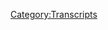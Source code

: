 {{DEFAULTSORT:
    #_TRANSCRIPT_0236:December 4-5, 2018
}}{{Transcript
    | title         = [[236: December 4-5, 2018]]
    | caption       = [https://knowledgefight.libsyn.com/knowledge-fight-december-4-5-2018 Listen to this episode on Libsyn]
    | episodeNumber = [[236: December 4-5, 2018|236]]
    | length        = 02:12:38
}}

{{MessageBox
    | header     = Warning: Bot Generated Content
    | text       = This transcript was automatically generated by transcription software and likely contains many mistakes and misattributions. Please check the audio for definitive quotes, attribution, and context.
    | image      = N3yvass4myg91.webp
    | imagewidth = 50px
    | id         = warning
}}

{{TranscriptBlock
    | name      = Unknown Speaker
    | timestamp = 00:00:00.000
    | text      = Andy in Kansas, you're on the air, thanks for holding.
}}

{{TranscriptBlock
    | name      = Unknown Speaker
    | timestamp = 00:00:04.080
    | text      = Hello Alex, I'm a first time caller, I'm a huge fan, I love your work.
}}

{{TranscriptBlock
    | name      = Unknown Speaker
    | timestamp = 00:00:07.320
    | text      = I love you.
}}

{{TranscriptBlock
    | name      = Unknown Speaker
    | timestamp = 00:00:07.820
    | text      = Hey everybody, welcome back to Knowledge Fight, I'm Dan.
}}

{{TranscriptBlock
    | name      = Unknown Speaker
    | timestamp = 00:00:09.880
    | text      = I'm Jordan!
}}

{{TranscriptBlock
    | name      = Unknown Speaker
    | timestamp = 00:00:10.519
    | text      = We're a couple dudes, like to sit around, drink novelty beverages, and talk a little bit about Alex Jones.
}}

{{TranscriptBlock
    | name      = Unknown Speaker
    | timestamp = 00:00:14.679
    | text      = Indeed we are, Dan!
}}

{{TranscriptBlock
    | name      = Unknown Speaker
    | timestamp = 00:00:16.440
    | text      = Yes sir.
}}

{{TranscriptBlock
    | name      = Unknown Speaker
    | timestamp = 00:00:16.940
    | text      = Dan!
}}

{{TranscriptBlock
    | name      = Unknown Speaker
    | timestamp = 00:00:17.519
    | text      = What up?
}}

{{TranscriptBlock
    | name      = Unknown Speaker
    | timestamp = 00:00:18.399
    | text      = Which president do you most wish was never born?
}}

{{TranscriptBlock
    | name      = Unknown Speaker
    | timestamp = 00:00:20.620
    | text      = Ooh, that is a tough, that is a, that is quite a, putting me in a pickle barrel there.
}}

{{TranscriptBlock
    | name      = Unknown Speaker
    | timestamp = 00:00:27.760
    | text      = I know, that's a tough one.
}}

{{TranscriptBlock
    | name      = Unknown Speaker
    | timestamp = 00:00:28.879
    | text      = In Missouri.
}}

{{TranscriptBlock
    | name      = Unknown Speaker
    | timestamp = 00:00:30.239
    | text      = That's a real, that's a real think piece.
}}

{{TranscriptBlock
    | name      = Unknown Speaker
    | timestamp = 00:00:32.520
    | text      = I don't know, cause see, here's the issue.
}}

{{TranscriptBlock
    | name      = Unknown Speaker
    | timestamp = 00:00:34.079
    | text      = The Atlantic would run the shit out of that think piece.
}}

{{TranscriptBlock
    | name      = Unknown Speaker
    | timestamp = 00:00:36.759
    | text      = Well, cause we have to consider this, how many presidents were truly individualistic
}}

{{TranscriptBlock
    | name      = Unknown Speaker
    | timestamp = 00:00:41.920
    | text      = acting presidents, and how many were mere people in the sway of the times.
}}

{{TranscriptBlock
    | name      = Unknown Speaker
    | timestamp = 00:00:46.920
    | text      = Were mere puppets.
}}

{{TranscriptBlock
    | name      = Unknown Speaker
    | timestamp = 00:00:47.920
    | text      = Well not puppets, but the times, like, if Andrew Jackson hadn't done all the evil shit
}}

{{TranscriptBlock
    | name      = Unknown Speaker
    | timestamp = 00:00:52.200
    | text      = he did, would some other crazy asshole have done it?
}}

{{TranscriptBlock
    | name      = Unknown Speaker
    | timestamp = 00:00:54.799
    | text      = It wouldn't have worked out the exact same way, but a lot of similar things might have
}}

{{TranscriptBlock
    | name      = Unknown Speaker
    | timestamp = 00:00:58.600
    | text      = happened.
}}

{{TranscriptBlock
    | name      = Unknown Speaker
    | timestamp = 00:00:59.600
    | text      = I'm sure we wouldn't have treated Native Americans well if Andrew Jackson hadn't done the things
}}

{{TranscriptBlock
    | name      = Unknown Speaker
    | timestamp = 00:01:03.880
    | text      = he did.
}}

{{TranscriptBlock
    | name      = Unknown Speaker
    | timestamp = 00:01:04.879
    | text      = Yeah.
}}

{{TranscriptBlock
    | name      = Unknown Speaker
    | timestamp = 00:01:05.879
    | text      = So I don't know.
}}

{{TranscriptBlock
    | name      = Unknown Speaker
    | timestamp = 00:01:06.879
    | text      = I reject your question, because...
}}

{{TranscriptBlock
    | name      = Unknown Speaker
    | timestamp = 00:01:08.280
    | text      = You just reject it outright?
}}

{{TranscriptBlock
    | name      = Unknown Speaker
    | timestamp = 00:01:10.239
    | text      = Sure.
}}

{{TranscriptBlock
    | name      = Unknown Speaker
    | timestamp = 00:01:11.239
    | text      = Well...
}}

{{TranscriptBlock
    | name      = Unknown Speaker
    | timestamp = 00:01:12.239
    | text      = Okay!
}}

{{TranscriptBlock
    | name      = Unknown Speaker
    | timestamp = 00:01:13.239
    | text      = I don't know.
}}

{{TranscriptBlock
    | name      = Unknown Speaker
    | timestamp = 00:01:14.239
    | text      = Shut up!
}}

{{TranscriptBlock
    | name      = Unknown Speaker
    | timestamp = 00:01:15.239
    | text      = My reasoning is that to choose one individual would be to buy into the strongman theory
}}

{{TranscriptBlock
    | name      = Unknown Speaker
    | timestamp = 00:01:19.959
    | text      = of history, and I don't want to do that.
}}

{{TranscriptBlock
    | name      = Unknown Speaker
    | timestamp = 00:01:22.519
    | text      = Fair.
}}

{{TranscriptBlock
    | name      = Unknown Speaker
    | timestamp = 00:01:23.519
    | text      = So I'm hiding behind that as a way to not answer your question.
}}

{{TranscriptBlock
    | name      = Unknown Speaker
    | timestamp = 00:01:25.239
    | text      = Yeah, that's a, I don't want to say cowardly, but it would be the appropriate word.
}}

{{TranscriptBlock
    | name      = Unknown Speaker
    | timestamp = 00:01:32.040
    | text      = Who would you say I ask you in the middle of taking a drink?
}}

{{TranscriptBlock
    | name      = Unknown Speaker
    | timestamp = 00:01:36.040
    | text      = Uh, you know, that's a good question.
}}

{{TranscriptBlock
    | name      = Unknown Speaker
    | timestamp = 00:01:39.000
    | text      = The fun thing about HW is that it knocks out two shit presidents at the same time.
}}

{{TranscriptBlock
    | name      = Unknown Speaker
    | timestamp = 00:01:43.239
    | text      = You know what I'm saying?
}}

{{TranscriptBlock
    | name      = Unknown Speaker
    | timestamp = 00:01:44.239
    | text      = No, it doesn't.
}}

{{TranscriptBlock
    | name      = Unknown Speaker
    | timestamp = 00:01:45.239
    | text      = Just one.
}}

{{TranscriptBlock
    | name      = Unknown Speaker
    | timestamp = 00:01:46.239
    | text      = No, if HW wasn't born, then we get rid of two shit presidents.
}}

{{TranscriptBlock
    | name      = Unknown Speaker
    | timestamp = 00:01:51.799
    | text      = And Jeb.
}}

{{TranscriptBlock
    | name      = Unknown Speaker
    | timestamp = 00:01:52.799
    | text      = Exactly.
}}

{{TranscriptBlock
    | name      = Unknown Speaker
    | timestamp = 00:01:53.799
    | text      = And, uh, yeah.
}}

{{TranscriptBlock
    | name      = Unknown Speaker
    | timestamp = 00:01:54.799
    | text      = So...
}}

{{TranscriptBlock
    | name      = Unknown Speaker
    | timestamp = 00:01:55.799
    | text      = HW is the one.
}}

{{TranscriptBlock
    | name      = Unknown Speaker
    | timestamp = 00:01:58.920
    | text      = That's interesting.
}}

{{TranscriptBlock
    | name      = Unknown Speaker
    | timestamp = 00:01:59.920
    | text      = Yeah.
}}

{{TranscriptBlock
    | name      = Unknown Speaker
    | timestamp = 00:02:00.920
    | text      = I guess if you're going to go that way, then there's some mathematical reasoning.
}}

{{TranscriptBlock
    | name      = Unknown Speaker
    | timestamp = 00:02:04.280
    | text      = I will accept your answer, sir.
}}

{{TranscriptBlock
    | name      = Unknown Speaker
    | timestamp = 00:02:06.519
    | text      = Okay, fine.
}}

{{TranscriptBlock
    | name      = Unknown Speaker
    | timestamp = 00:02:07.519
    | text      = This is a show where I know a lot about Alex Jones, and you know a lot about how without
}}

{{TranscriptBlock
    | name      = Unknown Speaker
    | timestamp = 00:02:12.360
    | text      = the father you can't have the son.
}}

{{TranscriptBlock
    | name      = Unknown Speaker
    | timestamp = 00:02:14.879
    | text      = I know about basic genetics.
}}

{{TranscriptBlock
    | name      = Unknown Speaker
    | timestamp = 00:02:17.240
    | text      = And therein lies the...
}}

{{TranscriptBlock
    | name      = Unknown Speaker
    | timestamp = 00:02:19.280
    | text      = Exactly.
}}

{{TranscriptBlock
    | name      = Unknown Speaker
    | timestamp = 00:02:20.280
    | text      = So, Jordan, today what we've got in front of us is a modern day episode of Alex Jones.
}}

{{TranscriptBlock
    | name      = Unknown Speaker
    | timestamp = 00:02:24.199
    | text      = Do we?
}}

{{TranscriptBlock
    | name      = Unknown Speaker
    | timestamp = 00:02:25.199
    | text      = There's too much going on with Infowars World in the broader news arena.
}}

{{TranscriptBlock
    | name      = Unknown Speaker
    | timestamp = 00:02:30.439
    | text      = How could I not check in and see what's going on with Alex and his dumb friends?
}}

{{TranscriptBlock
    | name      = Unknown Speaker
    | timestamp = 00:02:34.039
    | text      = Sure!
}}

{{TranscriptBlock
    | name      = Unknown Speaker
    | timestamp = 00:02:35.039
    | text      = Is there a bunch of Infowars News going on in the broader arena?
}}

{{TranscriptBlock
    | name      = Unknown Speaker
    | timestamp = 00:02:37.080
    | text      = Well, Jerome Corsi is threatening to have action against Mueller.
}}

{{TranscriptBlock
    | name      = Unknown Speaker
    | timestamp = 00:02:40.840
    | text      = Well, yeah, but that's definitely within his power.
}}

{{TranscriptBlock
    | name      = Unknown Speaker
    | timestamp = 00:02:43.960
    | text      = Sure.
}}

{{TranscriptBlock
    | name      = Unknown Speaker
    | timestamp = 00:02:44.960
    | text      = And it's goofy.
}}

{{TranscriptBlock
    | name      = Unknown Speaker
    | timestamp = 00:02:45.960
    | text      = And it doesn't come up at all in some sense.
}}

{{TranscriptBlock
    | name      = Unknown Speaker
    | timestamp = 00:02:47.439
    | text      = Of course not!
}}

{{TranscriptBlock
    | name      = Unknown Speaker
    | timestamp = 00:02:48.439
    | text      = There's no way Alex is advertising any of Corsi's terrible ideas.
}}

{{TranscriptBlock
    | name      = Unknown Speaker
    | timestamp = 00:02:51.719
    | text      = No, no, no, no.
}}

{{TranscriptBlock
    | name      = Unknown Speaker
    | timestamp = 00:02:52.719
    | text      = You have the news coming out that Roger Stone is pleading the fifth, and he's not going
}}

{{TranscriptBlock
    | name      = Unknown Speaker
    | timestamp = 00:02:56.719
    | text      = to give any information to the investigations.
}}

{{TranscriptBlock
    | name      = Unknown Speaker
    | timestamp = 00:02:59.400
    | text      = Again, delight how much of a monster he is.
}}

{{TranscriptBlock
    | name      = Unknown Speaker
    | timestamp = 00:03:02.639
    | text      = He's just like, come at me, bro.
}}

{{TranscriptBlock
    | name      = Unknown Speaker
    | timestamp = 00:03:04.159
    | text      = Yeah, insane, I love him.
}}

{{TranscriptBlock
    | name      = Unknown Speaker
    | timestamp = 00:03:05.620
    | text      = And then further we had the memo that came out about Flynn's cooperation, which flies
}}

{{TranscriptBlock
    | name      = Unknown Speaker
    | timestamp = 00:03:10.680
    | text      = fairly counter to a lot of the things Alex has said about Flynn in the past.
}}

{{TranscriptBlock
    | name      = Unknown Speaker
    | timestamp = 00:03:13.800
    | text      = Oh yeah, that's not going to be good for anybody.
}}

{{TranscriptBlock
    | name      = Unknown Speaker
    | timestamp = 00:03:15.039
    | text      = So, you know, I really wanted to jump in this week and get down to it and find out what
}}

{{TranscriptBlock
    | name      = Unknown Speaker
    | timestamp = 00:03:19.120
    | text      = Alex is talking about.
}}

{{TranscriptBlock
    | name      = Unknown Speaker
    | timestamp = 00:03:20.120
    | text      = Right, right, right.
}}

{{TranscriptBlock
    | name      = Unknown Speaker
    | timestamp = 00:03:21.120
    | text      = I would be surprised to find out almost none of that.
}}

{{TranscriptBlock
    | name      = Unknown Speaker
    | timestamp = 00:03:24.000
    | text      = Yeah, no, no.
}}

{{TranscriptBlock
    | name      = Unknown Speaker
    | timestamp = 00:03:25.000
    | text      = I would absolutely not be surprised to find out.
}}

{{TranscriptBlock
    | name      = Unknown Speaker
    | timestamp = 00:03:26.439
    | text      = He is on some crazy bullshit, though.
}}

{{TranscriptBlock
    | name      = Unknown Speaker
    | timestamp = 00:03:28.080
    | text      = I'm going to go with, we're sticking with the Chinese guy who created clones.
}}

{{TranscriptBlock
    | name      = Unknown Speaker
    | timestamp = 00:03:33.360
    | text      = Nope.
}}

{{TranscriptBlock
    | name      = Unknown Speaker
    | timestamp = 00:03:34.360
    | text      = Story doesn't come up.
}}

{{TranscriptBlock
    | name      = Unknown Speaker
    | timestamp = 00:03:35.360
    | text      = Although, it has been pointed out that you were a soothsayer, and because it's come out
}}

{{TranscriptBlock
    | name      = Unknown Speaker
    | timestamp = 00:03:40.039
    | text      = that that guy is now missing.
}}

{{TranscriptBlock
    | name      = Unknown Speaker
    | timestamp = 00:03:41.039
    | text      = Oh yeah, no.
}}

{{TranscriptBlock
    | name      = Unknown Speaker
    | timestamp = 00:03:42.039
    | text      = What are you talking about?
}}

{{TranscriptBlock
    | name      = Unknown Speaker
    | timestamp = 00:03:43.159
    | text      = They took out the most well-known Chinese actress in the world and just disappeared
}}

{{TranscriptBlock
    | name      = Unknown Speaker
    | timestamp = 00:03:49.680
    | text      = her for four months.
}}

{{TranscriptBlock
    | name      = Unknown Speaker
    | timestamp = 00:03:51.319
    | text      = Of course the guy who created a fucking affront to God is going to go away.
}}

{{TranscriptBlock
    | name      = Unknown Speaker
    | timestamp = 00:03:58.159
    | text      = Safest prediction Jordan has ever made on this podcast.
}}

{{TranscriptBlock
    | name      = Unknown Speaker
    | timestamp = 00:04:02.240
    | text      = Yeah!
}}

{{TranscriptBlock
    | name      = Unknown Speaker
    | timestamp = 00:04:03.240
    | text      = No, that story doesn't come back up.
}}

{{TranscriptBlock
    | name      = Unknown Speaker
    | timestamp = 00:04:05.319
    | text      = But a lot of crazy nonsense does.
}}

{{TranscriptBlock
    | name      = Unknown Speaker
    | timestamp = 00:04:07.379
    | text      = And some of this is going to be really interesting, and a couple things are going to be downright
}}

{{TranscriptBlock
    | name      = Unknown Speaker
    | timestamp = 00:04:11.000
    | text      = very funny.
}}

{{TranscriptBlock
    | name      = Unknown Speaker
    | timestamp = 00:04:12.000
    | text      = Do you know it's not downright, no, that one's not right.
}}

{{TranscriptBlock
    | name      = Unknown Speaker
    | timestamp = 00:04:14.800
    | text      = No.
}}

{{TranscriptBlock
    | name      = Unknown Speaker
    | timestamp = 00:04:15.800
    | text      = I was trying.
}}

{{TranscriptBlock
    | name      = Unknown Speaker
    | timestamp = 00:04:16.800
    | text      = I appreciate your effort, but I appreciate more.
}}

{{TranscriptBlock
    | name      = Unknown Speaker
    | timestamp = 00:04:18.319
    | text      = No!
}}

{{TranscriptBlock
    | name      = Unknown Speaker
    | timestamp = 00:04:19.319
    | text      = That's the ignition song.
}}

{{TranscriptBlock
    | name      = Unknown Speaker
    | timestamp = 00:04:20.319
    | text      = That is our donors.
}}

{{TranscriptBlock
    | name      = Unknown Speaker
    | timestamp = 00:04:21.319
    | text      = We'd like to say thank you to a couple people who have signed up and are now supporting
}}

{{TranscriptBlock
    | name      = Unknown Speaker
    | timestamp = 00:04:23.819
    | text      = the show.
}}

{{TranscriptBlock
    | name      = Unknown Speaker
    | timestamp = 00:04:24.819
    | text      = First I'd like to say Burt, thank you so much, you are now policy wonk.
}}

{{TranscriptBlock
    | name      = Unknown Speaker
    | timestamp = 00:04:28.079
    | text      = I'm a policy wonk.
}}

{{TranscriptBlock
    | name      = Unknown Speaker
    | timestamp = 00:04:29.519
    | text      = Thank you, Burt!
}}

{{TranscriptBlock
    | name      = Unknown Speaker
    | timestamp = 00:04:30.519
    | text      = Thank you very much, Burt.
}}

{{TranscriptBlock
    | name      = Unknown Speaker
    | timestamp = 00:04:31.519
    | text      = Second, I'd like to say thank you to Douglas.
}}

{{TranscriptBlock
    | name      = Unknown Speaker
    | timestamp = 00:04:33.439
    | text      = You are now a policy wonk.
}}

{{TranscriptBlock
    | name      = Unknown Speaker
    | timestamp = 00:04:35.160
    | text      = I'm a policy wonk.
}}

{{TranscriptBlock
    | name      = Unknown Speaker
    | timestamp = 00:04:36.480
    | text      = Thank you, Douglas.
}}

{{TranscriptBlock
    | name      = Unknown Speaker
    | timestamp = 00:04:37.480
    | text      = Thank you very much, Douglas.
}}

{{TranscriptBlock
    | name      = Unknown Speaker
    | timestamp = 00:04:38.920
    | text      = Also, I'd like to say thank you to Aaron.
}}

{{TranscriptBlock
    | name      = Unknown Speaker
    | timestamp = 00:04:41.319
    | text      = Thank you so much, you are now a policy wonk.
}}

{{TranscriptBlock
    | name      = Unknown Speaker
    | timestamp = 00:04:44.019
    | text      = I'm a policy wonk.
}}

{{TranscriptBlock
    | name      = Unknown Speaker
    | timestamp = 00:04:45.420
    | text      = Thank you.
}}

{{TranscriptBlock
    | name      = Unknown Speaker
    | timestamp = 00:04:46.420
    | text      = Thank you very much, Aaron.
}}

{{TranscriptBlock
    | name      = Unknown Speaker
    | timestamp = 00:04:47.420
    | text      = I'd like to say thank you to somebody who has donated on a little bit of a higher level and it makes sense that they
}}

{{TranscriptBlock
    | name      = Unknown Speaker
    | timestamp = 00:04:52.620
    | text      = Did quite frankly whenever someone donates like you know more than just a little Soros they can afford that
}}

{{TranscriptBlock
    | name      = Unknown Speaker
    | timestamp = 00:04:59.259
    | text      = But it's not Soros. However, it is George Soros jr. You are now a technocrat
}}

{{TranscriptBlock
    | name      = Unknown Speaker
    | timestamp = 00:05:05.379
    | text      = I'm a policy wonk
}}

{{TranscriptBlock
    | name      = Unknown Speaker
    | timestamp = 00:05:09.620
    | text      = Someone someone sodomite sent me a bucket of poop daddy shark
}}

{{TranscriptBlock
    | name      = Unknown Speaker
    | timestamp = 00:05:12.819
    | text      = I'm Bob Bob Bob Jar Jar Binks has a Caribbean black action
}}

{{TranscriptBlock
    | name      = Unknown Speaker
    | timestamp = 00:05:18.740
    | text      = He's a loser little little titty, baby. I don't want to hate black people. I renounce Jesus Christ
}}

{{TranscriptBlock
    | name      = Unknown Speaker
    | timestamp = 00:05:25.379
    | text      = Thank you so much Soros jr. Thank you very much George Soros jr. I'm gonna imagine that's Alex Soros even though
}}

{{TranscriptBlock
    | name      = Unknown Speaker
    | timestamp = 00:05:31.740
    | text      = I don't think there is a George Soros
}}

{{TranscriptBlock
    | name      = Unknown Speaker
    | timestamp = 00:05:34.420
    | text      = Remember all of his kids. Do you remember the Kennedy kid who was trapped in the asylum for?
}}

{{TranscriptBlock
    | name      = Unknown Speaker
    | timestamp = 00:05:39.160
    | text      = Millionaires remember that remember that. Oh, that's an old legend. That's like that's like the man in the iron mask
}}

{{TranscriptBlock
    | name      = Unknown Speaker
    | timestamp = 00:05:45.360
    | text      = Okay, that might be why I don't remember. Yeah. Yeah. Yeah
}}

{{TranscriptBlock
    | name      = Unknown Speaker
    | timestamp = 00:05:47.560
    | text      = No
}}

{{TranscriptBlock
    | name      = Unknown Speaker
    | timestamp = 00:05:47.920
    | text      = It's the there was a Kennedy that they were all ashamed of for being deformed in some form or another and they hit him away
}}

{{TranscriptBlock
    | name      = Unknown Speaker
    | timestamp = 00:05:54.040
    | text      = In a mental institution, that's not the situation with George Soros jr. He might be and I appreciate him very much
}}

{{TranscriptBlock
    | name      = Unknown Speaker
    | timestamp = 00:05:59.720
    | text      = I don't know if you would like to be like George Soros jr. And support the show
}}

{{TranscriptBlock
    | name      = Unknown Speaker
    | timestamp = 00:06:03.920
    | text      = You can do that by going to our website knowledgefight.com clicking that button that says support the show and we would appreciate it
}}

{{TranscriptBlock
    | name      = Unknown Speaker
    | timestamp = 00:06:10.199
    | text      = It would be very helpful and I appreciate that
}}

{{TranscriptBlock
    | name      = Unknown Speaker
    | timestamp = 00:06:12.800
    | text      = This episode is a modern-day episode and isn't going to be too painful like his show sucks
}}

{{TranscriptBlock
    | name      = Unknown Speaker
    | timestamp = 00:06:16.920
    | text      = Yeah a lot right now in the present day and there's gonna be some good opportunities for clowning
}}

{{TranscriptBlock
    | name      = Unknown Speaker
    | timestamp = 00:06:22.680
    | text      = And this out of context drop should give you a little taste of what I mean. Why you pimp so good
}}

{{TranscriptBlock
    | name      = Unknown Speaker
    | timestamp = 00:06:29.240
    | text      = All right
}}

{{TranscriptBlock
    | name      = Unknown Speaker
    | timestamp = 00:06:32.480
    | text      = The mind real is that why is that said first off that is a legitimate question, right? I
}}

{{TranscriptBlock
    | name      = Unknown Speaker
    | timestamp = 00:06:39.000
    | text      = Respect that question. I've always wanted to answer that sure and at this point that accent is clearly offensive
}}

{{TranscriptBlock
    | name      = Unknown Speaker
    | timestamp = 00:06:44.959
    | text      = But we can't quite tell why no, no for sure. Just get the sense of like no he's doing something off color
}}

{{TranscriptBlock
    | name      = Unknown Speaker
    | timestamp = 00:06:50.240
    | text      = There is a problem. Yeah, I don't know. I don't know how to codify it. Yeah. Yeah
}}

{{TranscriptBlock
    | name      = Unknown Speaker
    | timestamp = 00:06:54.439
    | text      = So today's episode will be going over the December 4th and 5th episodes of the Alex Jones show
}}

{{TranscriptBlock
    | name      = Unknown Speaker
    | timestamp = 00:07:00.120
    | text      = Okay, which is Monday or what is that Tuesday and Wednesday? Sure of this week
}}

{{TranscriptBlock
    | name      = Unknown Speaker
    | timestamp = 00:07:06.079
    | text      = And Tuesday the 4th is not all that great. I'll be I'll be up front with you. Not that great
}}

{{TranscriptBlock
    | name      = Unknown Speaker
    | timestamp = 00:07:12.240
    | text      = Whoa, whoa
}}

{{TranscriptBlock
    | name      = Unknown Speaker
    | timestamp = 00:07:12.800
    | text      = Are you telling us that you listen to an entire Alex Jones show and decided that in the present day?
}}

{{TranscriptBlock
    | name      = Unknown Speaker
    | timestamp = 00:07:18.699
    | text      = It wasn't that great. It does sense crazy seems to happen a lot. That's pretty much every modern-day episode
}}

{{TranscriptBlock
    | name      = Unknown Speaker
    | timestamp = 00:07:24.300
    | text      = We do now
}}

{{TranscriptBlock
    | name      = Unknown Speaker
    | timestamp = 00:07:24.740
    | text      = Yeah
}}

{{TranscriptBlock
    | name      = Unknown Speaker
    | timestamp = 00:07:25.360
    | text      = But there are a couple things that are worthwhile and one of the things is that when he's coming back from break in the middle
}}

{{TranscriptBlock
    | name      = Unknown Speaker
    | timestamp = 00:07:31.379
    | text      = Of the show Alex breaks out a song parody. All right, we can all enjoy. All right, here we go
}}

{{TranscriptBlock
    | name      = Unknown Speaker
    | timestamp = 00:07:37.319
    | text      = We had a First Amendment America
}}

{{TranscriptBlock
    | name      = Unknown Speaker
    | timestamp = 00:07:41.240
    | text      = And they didn't try to teach our five-year-olds how to get more jobs in public school
}}

{{TranscriptBlock
    | name      = Unknown Speaker
    | timestamp = 00:07:46.000
    | text      = But now half of us have got autism and the other half have got cancer
}}

{{TranscriptBlock
    | name      = Unknown Speaker
    | timestamp = 00:07:55.000
    | text      = Is that because of the kid blow jobs? The churches are all closed and the world government's here
}}

{{TranscriptBlock
    | name      = Unknown Speaker
    | timestamp = 00:08:00.879
    | text      = And Tim Cook's running slave factories and he's gonna take the rest of your freedom. That's right. That doesn't rhyme
}}

{{TranscriptBlock
    | name      = Unknown Speaker
    | timestamp = 00:08:06.959
    | text      = You like that Roger I can sing discordantly over the wrong lyrics
}}

{{TranscriptBlock
    | name      = Unknown Speaker
    | timestamp = 00:08:14.720
    | text      = That's like cats howling in the back of the trash pile, but it's it's what we do here full some special
}}

{{TranscriptBlock
    | name      = Unknown Speaker
    | timestamp = 00:08:21.420
    | text      = It's very special. That is
}}

{{TranscriptBlock
    | name      = Unknown Speaker
    | timestamp = 00:08:24.000
    | text      = Not how the lyrics go. Oh and it's fun cuz Roger is on the show at this point in the episode
}}

{{TranscriptBlock
    | name      = Unknown Speaker
    | timestamp = 00:08:29.920
    | text      = He's just sitting there. Wait, he's really just on this Roger
}}

{{TranscriptBlock
    | name      = Unknown Speaker
    | timestamp = 00:08:33.039
    | text      = I'm about to be indicted by the fucking government for treason stone
}}

{{TranscriptBlock
    | name      = Unknown Speaker
    | timestamp = 00:08:37.720
    | text      = Yeah is sitting there while Alex Jones sings bullshit over over country against the wind
}}

{{TranscriptBlock
    | name      = Unknown Speaker
    | timestamp = 00:08:43.840
    | text      = Yeah, that's that's the Seager version though. Yeah, I don't fucking understand why you didn't play the highwayman first
}}

{{TranscriptBlock
    | name      = Unknown Speaker
    | timestamp = 00:08:49.159
    | text      = Why we met all the time now is not the time for highway. That's true. That's true
}}

{{TranscriptBlock
    | name      = Unknown Speaker
    | timestamp = 00:08:52.960
    | text      = And you don't want to desecrate the highwayman by singing about five-year-olds given blowjobs
}}

{{TranscriptBlock
    | name      = Unknown Speaker
    | timestamp = 00:08:56.519
    | text      = Oh, man, do you think that actually that actually sounds like a reasonable thought he might have had. Yeah, I probably yeah
}}

{{TranscriptBlock
    | name      = Unknown Speaker
    | timestamp = 00:09:01.720
    | text      = We told the board operator. Hey play the seer one. I'm gonna be a dick. I can't do that to Willie
}}

{{TranscriptBlock
    | name      = Unknown Speaker
    | timestamp = 00:09:06.879
    | text      = Yeah, so wait, was it Seager? No, it's not. It's Jackson Brown. Okay, who did the original against the wind who cares?
}}

{{TranscriptBlock
    | name      = Unknown Speaker
    | timestamp = 00:09:14.159
    | text      = I think it's Jackson Brown. Who cares? He's saying doctor my eyes
}}

{{TranscriptBlock
    | name      = Unknown Speaker
    | timestamp = 00:09:20.480
    | text      = Anyway, I reject your reference. How about that? That's a new one. Yeah, here we go. Um
}}

{{TranscriptBlock
    | name      = Unknown Speaker
    | timestamp = 00:09:26.759
    | text      = This is gonna bother me. I might end up looking it up in the middle of the show. I
}}

{{TranscriptBlock
    | name      = Unknown Speaker
    | timestamp = 00:09:30.000
    | text      = Um, let's see how long we can go before it eats away at your soul enough
}}

{{TranscriptBlock
    | name      = Unknown Speaker
    | timestamp = 00:09:34.279
    | text      = You're actually doing it right now the moment I started talking you were like
}}

{{TranscriptBlock
    | name      = Unknown Speaker
    | timestamp = 00:09:38.399
    | text      = I bet Jordan will go on long enough for me to fucking look it up
}}

{{TranscriptBlock
    | name      = Unknown Speaker
    | timestamp = 00:09:42.000
    | text      = Oh, thank god it's Seager. Oh god, I can't why did I doubt myself?
}}

{{TranscriptBlock
    | name      = Unknown Speaker
    | timestamp = 00:09:46.000
    | text      = I don't know. Well, you always doubt yourself. Yeah, I don't know
}}

{{TranscriptBlock
    | name      = Unknown Speaker
    | timestamp = 00:09:51.000
    | text      = Let's redo the show. This is why sometimes ah, it's like my
}}

{{TranscriptBlock
    | name      = Unknown Speaker
    | timestamp = 00:09:55.000
    | text      = Dr. Why Rick my logic professor in college one time. He said his name like I should know who he is
}}

{{TranscriptBlock
    | name      = Unknown Speaker
    | timestamp = 00:10:02.000
    | text      = Oh, do you mean dr. Why Rick? Absolutely, of course
}}

{{TranscriptBlock
    | name      = Unknown Speaker
    | timestamp = 00:10:05.000
    | text      = Um, I took him for many semesters because he just had a great sort of laid-back style of teaching is real nerdy and awesome
}}

{{TranscriptBlock
    | name      = Unknown Speaker
    | timestamp = 00:10:12.000
    | text      = And he had you know
}}

{{TranscriptBlock
    | name      = Unknown Speaker
    | timestamp = 00:10:14.000
    | text      = We'd go over logic problems in class and like break down sentences on the board and stuff like that
}}

{{TranscriptBlock
    | name      = Unknown Speaker
    | timestamp = 00:10:18.000
    | text      = if we had if we had questions about one and one student in the class a fellow student was like
}}

{{TranscriptBlock
    | name      = Unknown Speaker
    | timestamp = 00:10:24.000
    | text      = Asking like I my intuition says this argument is valid, but I don't think it is
}}

{{TranscriptBlock
    | name      = Unknown Speaker
    | timestamp = 00:10:31.000
    | text      = Like going through it. I don't think it is. So, you know professor why Rick breaks it down
}}

{{TranscriptBlock
    | name      = Unknown Speaker
    | timestamp = 00:10:35.000
    | text      = Yeah long exhaustive like explanation why the argument is valid and is a
}}

{{TranscriptBlock
    | name      = Unknown Speaker
    | timestamp = 00:10:40.000
    | text      = Into in summation. This is proof of why sometimes you shouldn't distrust your intuition
}}

{{TranscriptBlock
    | name      = Unknown Speaker
    | timestamp = 00:10:46.000
    | text      = Like that's a fun thing to hear in logic class. That's exactly what I felt there with the secret right?
}}

{{TranscriptBlock
    | name      = Unknown Speaker
    | timestamp = 00:10:51.000
    | text      = Right anyway, which also is like saying nothing at all
}}

{{TranscriptBlock
    | name      = Unknown Speaker
    | timestamp = 00:10:56.000
    | text      = Obviously if you're saying well this proves that sometimes you shouldn't that implies that sometimes you should
}}

{{TranscriptBlock
    | name      = Unknown Speaker
    | timestamp = 00:11:04.000
    | text      = And it doesn't give you any context right? So it's just like sometimes things happen, but that's how logicians get playful
}}

{{TranscriptBlock
    | name      = Unknown Speaker
    | timestamp = 00:11:12.000
    | text      = Anyway
}}

{{TranscriptBlock
    | name      = Unknown Speaker
    | timestamp = 00:11:13.000
    | text      = the sexiest
}}

{{TranscriptBlock
    | name      = Unknown Speaker
    | timestamp = 00:11:15.000
    | text      = study of all
}}

{{TranscriptBlock
    | name      = Unknown Speaker
    | timestamp = 00:11:17.000
    | text      = Mm-hmm logicians the playful logician. That'll be my autobiography. Oh, yeah. No, I thought it was your
}}

{{TranscriptBlock
    | name      = Unknown Speaker
    | timestamp = 00:11:24.000
    | text      = Your return to stand-up is gonna be pure characters
}}

{{TranscriptBlock
    | name      = Unknown Speaker
    | timestamp = 00:11:27.000
    | text      = Oh, yeah, and it's all gonna be just diagramming sentences that actually would be pretty funny
}}

{{TranscriptBlock
    | name      = Unknown Speaker
    | timestamp = 00:11:31.399
    | text      = Um, so Rogers there and in this next clip Alex
}}

{{TranscriptBlock
    | name      = Unknown Speaker
    | timestamp = 00:11:35.720
    | text      = Well, Roger says something about Alex and his plans. Mm-hmm
}}

{{TranscriptBlock
    | name      = Unknown Speaker
    | timestamp = 00:11:40.000
    | text      = And then Alex pretends that they aren't like he pretends that what Roger saying isn't true for no reason
}}

{{TranscriptBlock
    | name      = Unknown Speaker
    | timestamp = 00:11:46.580
    | text      = This is super weird real quick before we go any further, right? That was complicated convoluted
}}

{{TranscriptBlock
    | name      = Unknown Speaker
    | timestamp = 00:11:52.159
    | text      = Yeah, all I want to know because I can't see the video in any way
}}

{{TranscriptBlock
    | name      = Unknown Speaker
    | timestamp = 00:11:57.279
    | text      = Does Roger carry a bug-out bag with him at all times? I only listen to the audio of this
}}

{{TranscriptBlock
    | name      = Unknown Speaker
    | timestamp = 00:12:02.500
    | text      = I can't okay to that see cuz he should be carrying a bag full of many
}}

{{TranscriptBlock
    | name      = Unknown Speaker
    | timestamp = 00:12:07.519
    | text      = Denominations in different currencies with every wise as well as a change of clothes and like a disguise top hat
}}

{{TranscriptBlock
    | name      = Unknown Speaker
    | timestamp = 00:12:13.600
    | text      = sure, you know a top hat with like some
}}

{{TranscriptBlock
    | name      = Unknown Speaker
    | timestamp = 00:12:15.600
    | text      = a
}}

{{TranscriptBlock
    | name      = Unknown Speaker
    | timestamp = 00:12:16.720
    | text      = with like the
}}

{{TranscriptBlock
    | name      = Unknown Speaker
    | timestamp = 00:12:18.279
    | text      = Glasses and big nose and mustache and of course a school bus sized vaporizer
}}

{{TranscriptBlock
    | name      = Unknown Speaker
    | timestamp = 00:12:25.399
    | text      = That's part of any good bug-out bag. Yeah, and that where to hide your guns book
}}

{{TranscriptBlock
    | name      = Unknown Speaker
    | timestamp = 00:12:30.240
    | text      = Well, all these things he doesn't need to hide his guns
}}

{{TranscriptBlock
    | name      = Unknown Speaker
    | timestamp = 00:12:33.919
    | text      = He needs to he needs the where to put your guns on your body to avoid them being found in the air
}}

{{TranscriptBlock
    | name      = Unknown Speaker
    | timestamp = 00:12:39.320
    | text      = book just about boot derringers
}}

{{TranscriptBlock
    | name      = Unknown Speaker
    | timestamp = 00:12:41.399
    | text      = Um, so I'd read that but they're they're having this conversation about their plans. Uh-huh. This is just super weird
}}

{{TranscriptBlock
    | name      = Unknown Speaker
    | timestamp = 00:12:47.960
    | text      = I don't know why Alex is being like this Alex
}}

{{TranscriptBlock
    | name      = Unknown Speaker
    | timestamp = 00:12:50.799
    | text      = You're coming to South Florida between Christmas and New Year's
}}

{{TranscriptBlock
    | name      = Unknown Speaker
    | timestamp = 00:12:53.960
    | text      = And we're going to be doing some things to bring this very forcefully to the president's attention. Oh
}}

{{TranscriptBlock
    | name      = Unknown Speaker
    | timestamp = 00:13:00.120
    | text      = Okay, we haven't wargamed this out yet. So you think we should know
}}

{{TranscriptBlock
    | name      = Unknown Speaker
    | timestamp = 00:13:04.879
    | text      = Well, I don't think we have to tell them precisely what we have in mind other than to say you want to come to a
}}

{{TranscriptBlock
    | name      = Unknown Speaker
    | timestamp = 00:13:11.000
    | text      = Warmer climate between the holidays
}}

{{TranscriptBlock
    | name      = Unknown Speaker
    | timestamp = 00:13:14.000
    | text      = And you know, I think it's important
}}

{{TranscriptBlock
    | name      = Unknown Speaker
    | timestamp = 00:13:17.320
    | text      = For us to do some things to draw public attention not only to the issue of internet censorship
}}

{{TranscriptBlock
    | name      = Unknown Speaker
    | timestamp = 00:13:22.639
    | text      = But to the peril that this president faces because he's taken on the globalist because he is trying to remake
}}

{{TranscriptBlock
    | name      = Unknown Speaker
    | timestamp = 00:13:29.960
    | text      = America and get us back to our fundamental principles
}}

{{TranscriptBlock
    | name      = Unknown Speaker
    | timestamp = 00:13:33.120
    | text      = This is why he strikes such fear in the hearts of the neo cons and the two-party duopoly
}}

{{TranscriptBlock
    | name      = Unknown Speaker
    | timestamp = 00:13:41.120
    | text      = That run this country into the ground. By the way, Roger. You're just joking. I'm not coming to Florida
}}

{{TranscriptBlock
    | name      = Unknown Speaker
    | timestamp = 00:13:46.080
    | text      = Even though you you you joke about me coming
}}

{{TranscriptBlock
    | name      = Unknown Speaker
    | timestamp = 00:13:51.039
    | text      = Right Roger, yeah. Oh, yeah. Oh, yeah, you're not coming I get it
}}

{{TranscriptBlock
    | name      = Unknown Speaker
    | timestamp = 00:13:56.179
    | text      = You are something else so I can
}}

{{TranscriptBlock
    | name      = Unknown Speaker
    | timestamp = 00:14:03.580
    | text      = This is
}}

{{TranscriptBlock
    | name      = Unknown Speaker
    | timestamp = 00:14:05.019
    | text      = That was Rogers go home and tell your mother you're brilliant. Yeah, I get it. Yeah, I get it
}}

{{TranscriptBlock
    | name      = Unknown Speaker
    | timestamp = 00:14:09.700
    | text      = I get it. You're not coming you realize I am going to jail forever
}}

{{TranscriptBlock
    | name      = Unknown Speaker
    | timestamp = 00:14:13.539
    | text      = You realize that you realize that right now?
}}

{{TranscriptBlock
    | name      = Unknown Speaker
    | timestamp = 00:14:17.299
    | text      = Everyone is looking at me. Hmm. Oh that all that is is Roger
}}

{{TranscriptBlock
    | name      = Unknown Speaker
    | timestamp = 00:14:21.580
    | text      = I think he's saying that you're gonna come down to Florida and we're gonna do a publicity stunt at Mar-a-Lago
}}

{{TranscriptBlock
    | name      = Unknown Speaker
    | timestamp = 00:14:25.299
    | text      = Yeah, that's what I hear. It's like wait don't tip our hand
}}

{{TranscriptBlock
    | name      = Unknown Speaker
    | timestamp = 00:14:28.220
    | text      = Yeah, so look for that to come in the next couple weeks or maybe it won't I don't fucking know
}}

{{TranscriptBlock
    | name      = Unknown Speaker
    | timestamp = 00:14:32.940
    | text      = That seems to be what they're talking about
}}

{{TranscriptBlock
    | name      = Unknown Speaker
    | timestamp = 00:14:34.940
    | text      = Almost almost assuredly. Yeah, so whatever that I love Alex when he thinks he's being coy because I honestly guess he's so bad at it
}}

{{TranscriptBlock
    | name      = Unknown Speaker
    | timestamp = 00:14:42.700
    | text      = I can't tell if that's what he's doing or if he thinks he's being funny, but he's failing it either
}}

{{TranscriptBlock
    | name      = Unknown Speaker
    | timestamp = 00:14:46.620
    | text      = Yeah, like no matter what the intention is that clip is a zero. Oh, there's a failure of sorts now
}}

{{TranscriptBlock
    | name      = Unknown Speaker
    | timestamp = 00:14:52.779
    | text      = It's important to recognize early in the week. There was
}}

{{TranscriptBlock
    | name      = Unknown Speaker
    | timestamp = 00:14:56.980
    | text      = Trump tweeted about Roger Stone not being weak and scared right Cohen was right
}}

{{TranscriptBlock
    | name      = Unknown Speaker
    | timestamp = 00:15:03.419
    | text      = Can we hold on real quick?
}}

{{TranscriptBlock
    | name      = Unknown Speaker
    | timestamp = 00:15:05.860
    | text      = Trump committed a crime by and there you go. A lot of people continue a lot of people have
}}

{{TranscriptBlock
    | name      = Unknown Speaker
    | timestamp = 00:15:11.899
    | text      = Speculated that that's witness tampering the Trump primed and now we can continue
}}

{{TranscriptBlock
    | name      = Unknown Speaker
    | timestamp = 00:15:15.940
    | text      = I I don't know. I'm not a lawyer so I can't speak to that. It does seem fucked up. I think it's weird
}}

{{TranscriptBlock
    | name      = Unknown Speaker
    | timestamp = 00:15:21.419
    | text      = certainly and so on this appearance Roger doesn't have the stories about him pleading the fifth or
}}

{{TranscriptBlock
    | name      = Unknown Speaker
    | timestamp = 00:15:27.940
    | text      = Flynn stuff to talk about so the only thing he responds to is like that isn't witness tampering like all right, whatever
}}

{{TranscriptBlock
    | name      = Unknown Speaker
    | timestamp = 00:15:34.059
    | text      = It's not that not all that interesting sure
}}

{{TranscriptBlock
    | name      = Unknown Speaker
    | timestamp = 00:15:36.740
    | text      = They have a narrative that they want to spend most of their time on and that is the passing of the USMCA
}}

{{TranscriptBlock
    | name      = Unknown Speaker
    | timestamp = 00:15:44.740
    | text      = Which is the I'm sorry. Yeah, that's what no you
}}

{{TranscriptBlock
    | name      = Unknown Speaker
    | timestamp = 00:15:48.580
    | text      = USM yeah USMCA. Why do I doubt you are you are man?
}}

{{TranscriptBlock
    | name      = Unknown Speaker
    | timestamp = 00:15:53.620
    | text      = We got to work on your self-esteem to the a didn't seem right, but I forgot that stands for agreement confidence
}}

{{TranscriptBlock
    | name      = Unknown Speaker
    | timestamp = 00:15:59.019
    | text      = the US Mexico Canada agreement the sort of
}}

{{TranscriptBlock
    | name      = Unknown Speaker
    | timestamp = 00:16:03.100
    | text      = Reimagining of NAFTA right right according to also the sequel to the YMCA. Mm-hmm
}}

{{TranscriptBlock
    | name      = Unknown Speaker
    | timestamp = 00:16:08.019
    | text      = It's not fun to stay at the USMCA according to Alex at least because it destroys free speech
}}

{{TranscriptBlock
    | name      = Unknown Speaker
    | timestamp = 00:16:14.460
    | text      = Sure, is that how that world? Yeah, I really don't think that's how that works
}}

{{TranscriptBlock
    | name      = Unknown Speaker
    | timestamp = 00:16:18.620
    | text      = It's a little bit complicated what he's talking about and why he has these ideas
}}

{{TranscriptBlock
    | name      = Unknown Speaker
    | timestamp = 00:16:22.700
    | text      = But it is interesting because he makes a declaration about what is gonna happen if that gets ratified
}}

{{TranscriptBlock
    | name      = Unknown Speaker
    | timestamp = 00:16:29.139
    | text      = And we'll see if he sticks dogs will learn English
}}

{{TranscriptBlock
    | name      = Unknown Speaker
    | timestamp = 00:16:32.460
    | text      = But the USMCA also entrenches tech companies right to censor without liability article
}}

{{TranscriptBlock
    | name      = Unknown Speaker
    | timestamp = 00:16:38.940
    | text      = 19.17 of the trade agreement gives tech companies immunity from any lawsuits arising from
}}

{{TranscriptBlock
    | name      = Unknown Speaker
    | timestamp = 00:16:45.419
    | text      = Actions taken to restrict material it considers to be harmful or objectionable
}}

{{TranscriptBlock
    | name      = Unknown Speaker
    | timestamp = 00:16:50.019
    | text      = That's Pandora's box the entire universe section 230 has a similarly problematic provision
}}

{{TranscriptBlock
    | name      = Unknown Speaker
    | timestamp = 00:16:55.299
    | text      = Which needs to be amended by the next Congress if the censorship of the internet is to be stopped
}}

{{TranscriptBlock
    | name      = Unknown Speaker
    | timestamp = 00:17:00.779
    | text      = And it goes on to point out that has to be ratified that we must block it. So let's stop it right there
}}

{{TranscriptBlock
    | name      = Unknown Speaker
    | timestamp = 00:17:05.900
    | text      = I will say I admire the president. I love the president. I'm with the president and I know he'll do the right thing
}}

{{TranscriptBlock
    | name      = Unknown Speaker
    | timestamp = 00:17:11.660
    | text      = No, he gets the right advice as Roger Scone has said ad nauseum, but this is my lie in the sand
}}

{{TranscriptBlock
    | name      = Unknown Speaker
    | timestamp = 00:17:17.099
    | text      = It is my Rubicon River
}}

{{TranscriptBlock
    | name      = Unknown Speaker
    | timestamp = 00:17:20.059
    | text      = If this gets ratified by the Republican controlled Senate
}}

{{TranscriptBlock
    | name      = Unknown Speaker
    | timestamp = 00:17:25.539
    | text      = If Trump does not act against this
}}

{{TranscriptBlock
    | name      = Unknown Speaker
    | timestamp = 00:17:28.740
    | text      = Then it means that he is capitulating to the Dems and has thought that they've won and that America failed
}}

{{TranscriptBlock
    | name      = Unknown Speaker
    | timestamp = 00:17:34.859
    | text      = Cuz he's really been trying so far and then he's signaling the white flag because you're not allowed to just shine over our First Amendment
}}

{{TranscriptBlock
    | name      = Unknown Speaker
    | timestamp = 00:17:42.700
    | text      = You're not allowed to do all this now. Remember Alex Jones is above the right-left
}}

{{TranscriptBlock
    | name      = Unknown Speaker
    | timestamp = 00:17:48.299
    | text      = Spectral he's trying to get you out of that
}}

{{TranscriptBlock
    | name      = Unknown Speaker
    | timestamp = 00:17:50.500
    | text      = Paradigm. Yeah. Yeah. So the Dems are trying to destroy America also at the same time
}}

{{TranscriptBlock
    | name      = Unknown Speaker
    | timestamp = 00:17:54.660
    | text      = Well, I mean I'm above it
}}

{{TranscriptBlock
    | name      = Unknown Speaker
    | timestamp = 00:17:56.420
    | text      = But obviously the Dems are the ones who are evil and if Trump allows this
}}

{{TranscriptBlock
    | name      = Unknown Speaker
    | timestamp = 00:18:00.059
    | text      = US MCA to be ratified then that is his line in the sand and he must go against Trump at that point
}}

{{TranscriptBlock
    | name      = Unknown Speaker
    | timestamp = 00:18:06.480
    | text      = Yes, he is capitulated. Yeah, so we'll see. All right, buddy. We'll see if that happens. Yeah, good luck
}}

{{TranscriptBlock
    | name      = Unknown Speaker
    | timestamp = 00:18:10.819
    | text      = Uh, the article of 19.17 is a little bit murky and I actually kind of agree with him a tiny bit
}}

{{TranscriptBlock
    | name      = Unknown Speaker
    | timestamp = 00:18:17.740
    | text      = If only because they need to specify the language a little bit. Yeah the idea of like what is
}}

{{TranscriptBlock
    | name      = Unknown Speaker
    | timestamp = 00:18:24.460
    | text      = Objectionable content and stuff like that. It does it could be interpreted a little bit broadly
}}

{{TranscriptBlock
    | name      = Unknown Speaker
    | timestamp = 00:18:29.700
    | text      = And that that's I don't think it diminish. I don't think it gets rid of free speech
}}

{{TranscriptBlock
    | name      = Unknown Speaker
    | timestamp = 00:18:34.140
    | text      = I think he's being a little bit like exaggerating in that sense
}}

{{TranscriptBlock
    | name      = Unknown Speaker
    | timestamp = 00:18:37.619
    | text      = But he has a kernel of something that I kind of agree with
}}

{{TranscriptBlock
    | name      = Unknown Speaker
    | timestamp = 00:18:40.500
    | text      = I I mean whenever whenever he starts talking about that the first thing I think of is the EU's
}}

{{TranscriptBlock
    | name      = Unknown Speaker
    | timestamp = 00:18:48.099
    | text      = idiotic
}}

{{TranscriptBlock
    | name      = Unknown Speaker
    | timestamp = 00:18:49.299
    | text      = like
}}

{{TranscriptBlock
    | name      = Unknown Speaker
    | timestamp = 00:18:51.140
    | text      = Copyright bullshit that they're trying to put on the internet where it's like I get I get your idea
}}

{{TranscriptBlock
    | name      = Unknown Speaker
    | timestamp = 00:18:56.759
    | text      = And I I totally agree that something needs to be done. But this was written by old white dudes
}}

{{TranscriptBlock
    | name      = Unknown Speaker
    | timestamp = 00:19:03.059
    | text      = Who don't understand the internet at all?
}}

{{TranscriptBlock
    | name      = Unknown Speaker
    | timestamp = 00:19:05.059
    | text      = And it's going to be a disaster if you try and if you try and apply this shit to the internet
}}

{{TranscriptBlock
    | name      = Unknown Speaker
    | timestamp = 00:19:10.339
    | text      = It's gonna be fucking chaos like tumblr banned porn and now you can't find Garfield there, you know
}}

{{TranscriptBlock
    | name      = Unknown Speaker
    | timestamp = 00:19:15.579
    | text      = Like it's like you're do you guys I get it
}}

{{TranscriptBlock
    | name      = Unknown Speaker
    | timestamp = 00:19:18.779
    | text      = I think you're on your way, but you're not smart enough to handle the internet
}}

{{TranscriptBlock
    | name      = Unknown Speaker
    | timestamp = 00:19:23.619
    | text      = It's because nobody is possibly sensible ideas applied to broadly can end up
}}

{{TranscriptBlock
    | name      = Unknown Speaker
    | timestamp = 00:19:29.619
    | text      = In sort of dangerous water so narrow on the internet and it needs to be like so specific
}}

{{TranscriptBlock
    | name      = Unknown Speaker
    | timestamp = 00:19:35.759
    | text      = It's like it's like writing code in that if you fuck up everything is fucked up
}}

{{TranscriptBlock
    | name      = Unknown Speaker
    | timestamp = 00:19:41.599
    | text      = Yeah, yeah, I think so. So I mean I do kind of agree with him in as much as as it goes towards ratification
}}

{{TranscriptBlock
    | name      = Unknown Speaker
    | timestamp = 00:19:48.660
    | text      = They should flesh out the language a little bit more and if they do then I don't think there's any problems
}}

{{TranscriptBlock
    | name      = Unknown Speaker
    | timestamp = 00:19:54.220
    | text      = Yeah, but even if it's past as it is
}}

{{TranscriptBlock
    | name      = Unknown Speaker
    | timestamp = 00:19:56.099
    | text      = I don't think it's necessarily going to lead to problems that can't at that point be sorted out. Right, right
}}

{{TranscriptBlock
    | name      = Unknown Speaker
    | timestamp = 00:20:03.180
    | text      = anyway
}}

{{TranscriptBlock
    | name      = Unknown Speaker
    | timestamp = 00:20:05.059
    | text      = When Alex got kicked off the internet, which he didn't when he got kicked off Twitter and Facebook and YouTube
}}

{{TranscriptBlock
    | name      = Unknown Speaker
    | timestamp = 00:20:12.420
    | text      = There were some articles that went around about how Alex Jones got kicked off and now he has no audience
}}

{{TranscriptBlock
    | name      = Unknown Speaker
    | timestamp = 00:20:18.140
    | text      = Everybody, you know, he's there and in response Alex is railed about how he's doing better than ever and how sounds true
}}

{{TranscriptBlock
    | name      = Unknown Speaker
    | timestamp = 00:20:25.339
    | text      = There's more listeners than ever. Haha. This blew up in your face global
}}

{{TranscriptBlock
    | name      = Unknown Speaker
    | timestamp = 00:20:28.380
    | text      = That's true, which is interesting because on the fourth he says this and you've got to go to right Trump calm
}}

{{TranscriptBlock
    | name      = Unknown Speaker
    | timestamp = 00:20:35.660
    | text      = We are going to deliver
}}

{{TranscriptBlock
    | name      = Unknown Speaker
    | timestamp = 00:20:38.579
    | text      = And you know, I'll say this it's crazy sometimes I do a ride-in dealing at a hundred thousand signatures right away
}}

{{TranscriptBlock
    | name      = Unknown Speaker
    | timestamp = 00:20:43.180
    | text      = Which we had delivered we only had like 50,000 and that's great. But it's right Trump calm
}}

{{TranscriptBlock
    | name      = Unknown Speaker
    | timestamp = 00:20:47.660
    | text      = It's our letter Roger and I wrote you can write in your own letter. You can print it off and mail it
}}

{{TranscriptBlock
    | name      = Unknown Speaker
    | timestamp = 00:20:52.220
    | text      = He's only gotten 50,000 signatures on his
}}

{{TranscriptBlock
    | name      = Unknown Speaker
    | timestamp = 00:20:56.359
    | text      = Tell Trump that he needs to protect free speech or else America is over campaign
}}

{{TranscriptBlock
    | name      = Unknown Speaker
    | timestamp = 00:21:02.019
    | text      = That's because so many it was like a DDoS attack so many people visited the website at the same time
}}

{{TranscriptBlock
    | name      = Unknown Speaker
    | timestamp = 00:21:08.740
    | text      = That must be it. That was it. It's obvious. This is tough man
}}

{{TranscriptBlock
    | name      = Unknown Speaker
    | timestamp = 00:21:12.819
    | text      = Fifty thousand people isn't anything for someone who has an operation like Alex you would hope the and it's not like he just launched this
}}

{{TranscriptBlock
    | name      = Unknown Speaker
    | timestamp = 00:21:20.339
    | text      = It's been like two weeks that that plan to harass the president. That's good
}}

{{TranscriptBlock
    | name      = Unknown Speaker
    | timestamp = 00:21:24.940
    | text      = Yeah, that's not this is this is like that might be as many engaged listeners as Alex has at this point
}}

{{TranscriptBlock
    | name      = Unknown Speaker
    | timestamp = 00:21:30.819
    | text      = That's true that he can direct to a place where all you do is sign something
}}

{{TranscriptBlock
    | name      = Unknown Speaker
    | timestamp = 00:21:35.859
    | text      = Electronically and then he sends a letter to Mar-a-Lago or some shit. Sure. That's low stakes. There's no money involved
}}

{{TranscriptBlock
    | name      = Unknown Speaker
    | timestamp = 00:21:41.740
    | text      = There's no hurdle in order to literally type in your name and that's it
}}

{{TranscriptBlock
    | name      = Unknown Speaker
    | timestamp = 00:21:45.500
    | text      = Basically probably hit it like one of those CAPTCHA buttons. Oh, yeah
}}

{{TranscriptBlock
    | name      = Unknown Speaker
    | timestamp = 00:21:49.779
    | text      = I'm not does not compute
}}

{{TranscriptBlock
    | name      = Unknown Speaker
    | timestamp = 00:21:53.180
    | text      = So man, I don't know. I know that that's not like a reliable barometer of all of his audience, right?
}}

{{TranscriptBlock
    | name      = Unknown Speaker
    | timestamp = 00:21:59.180
    | text      = That is not a good sign. Ah, that is tough
}}

{{TranscriptBlock
    | name      = Unknown Speaker
    | timestamp = 00:22:02.420
    | text      = that is a sign that you should start working on your overhead and seeing whether or not there are things that can be
}}

{{TranscriptBlock
    | name      = Unknown Speaker
    | timestamp = 00:22:08.380
    | text      = Cut see if there's non-essential employees like everyone it is
}}

{{TranscriptBlock
    | name      = Unknown Speaker
    | timestamp = 00:22:14.420
    | text      = So this is the last clip from the fourth and Alex is complaining about
}}

{{TranscriptBlock
    | name      = Unknown Speaker
    | timestamp = 00:22:20.059
    | text      = Tim Cook and Google and China. Oh
}}

{{TranscriptBlock
    | name      = Unknown Speaker
    | timestamp = 00:22:25.019
    | text      = It is whatever but
}}

{{TranscriptBlock
    | name      = Unknown Speaker
    | timestamp = 00:22:27.660
    | text      = This gets really dumb and Tim Cook goes to China and encourages them to be more draconian
}}

{{TranscriptBlock
    | name      = Unknown Speaker
    | timestamp = 00:22:33.660
    | text      = He encourages them to pay people less and the party says we're having major riot
}}

{{TranscriptBlock
    | name      = Unknown Speaker
    | timestamp = 00:22:39.619
    | text      = Because you pay people the lowest level in the country and he says if you don't like it, we're leaving
}}

{{TranscriptBlock
    | name      = Unknown Speaker
    | timestamp = 00:22:44.740
    | text      = I mean behind the scenes. He's just like I'm in command
}}

{{TranscriptBlock
    | name      = Unknown Speaker
    | timestamp = 00:22:47.420
    | text      = He reportedly just goes
}}

{{TranscriptBlock
    | name      = Unknown Speaker
    | timestamp = 00:22:51.940
    | text      = I'm Tim Cook. I'm a nice little engineer that Steve Jobs begged to run things cuz I get things done
}}

{{TranscriptBlock
    | name      = Unknown Speaker
    | timestamp = 00:22:58.359
    | text      = So they overcharge you they make sure that
}}

{{TranscriptBlock
    | name      = Unknown Speaker
    | timestamp = 00:23:03.400
    | text      = Don't believe me just search engine
}}

{{TranscriptBlock
    | name      = Unknown Speaker
    | timestamp = 00:23:05.839
    | text      = Chinese Communist Party tells Apple to share the wealth being that even the greedy chai comms say man
}}

{{TranscriptBlock
    | name      = Unknown Speaker
    | timestamp = 00:23:13.400
    | text      = You pimp so good. Oh
}}

{{TranscriptBlock
    | name      = Unknown Speaker
    | timestamp = 00:23:16.839
    | text      = That's why he's so good
}}

{{TranscriptBlock
    | name      = Unknown Speaker
    | timestamp = 00:23:21.039
    | text      = One time a Snoop Dogg said that to my cousin he goes
}}

{{TranscriptBlock
    | name      = Unknown Speaker
    | timestamp = 00:23:24.480
    | text      = Yeah
}}

{{TranscriptBlock
    | name      = Unknown Speaker
    | timestamp = 00:23:26.920
    | text      = Well, how you pimp so good I can't tell the story but the point is it's a real story what what
}}

{{TranscriptBlock
    | name      = Unknown Speaker
    | timestamp = 00:23:32.839
    | text      = When did Snoop Dogg say that to Buckley?
}}

{{TranscriptBlock
    | name      = Unknown Speaker
    | timestamp = 00:23:36.279
    | text      = Was that it?
}}

{{TranscriptBlock
    | name      = Unknown Speaker
    | timestamp = 00:23:41.480
    | text      = Drop in some beats Snoop Dogg was in Austin at the time walks in realizes how great Buckley is on the ones and
}}

{{TranscriptBlock
    | name      = Unknown Speaker
    | timestamp = 00:23:49.200
    | text      = Absolutely. You pimp so good on the wheels throws a few bars down. Everybody's happy man. Good night. That's crazy
}}

{{TranscriptBlock
    | name      = Unknown Speaker
    | timestamp = 00:23:56.380
    | text      = That is great. I don't know why he can't tell the story because it seems innocuous enough and it's a celebrity interaction
}}

{{TranscriptBlock
    | name      = Unknown Speaker
    | timestamp = 00:24:03.759
    | text      = No, I think Alex and Snoop Dogg had sex
}}

{{TranscriptBlock
    | name      = Unknown Speaker
    | timestamp = 00:24:06.240
    | text      = I think Alex doesn't want people to know that Buckley is also a house DJ because I think it interferes with his image of his
}}

{{TranscriptBlock
    | name      = Unknown Speaker
    | timestamp = 00:24:11.920
    | text      = Or Buckley doesn't want people to know that he's a house DJ. That's not true
}}

{{TranscriptBlock
    | name      = Unknown Speaker
    | timestamp = 00:24:17.200
    | text      = He he has a soundcloud under his own name Buckley Hammond
}}

{{TranscriptBlock
    | name      = Unknown Speaker
    | timestamp = 00:24:21.559
    | text      = I'm on there. Okay. I mean, I don't know. I don't think I don't think it's any secret that Buckley's keeping
}}

{{TranscriptBlock
    | name      = Unknown Speaker
    | timestamp = 00:24:28.559
    | text      = Maybe that he's related to Alex. Yeah, I was gonna say Buckley Hammond doesn't immediately make you jump to oh
}}

{{TranscriptBlock
    | name      = Unknown Speaker
    | timestamp = 00:24:34.359
    | text      = This guy's probably Alex Jones's cousin
}}

{{TranscriptBlock
    | name      = Unknown Speaker
    | timestamp = 00:24:36.559
    | text      = You kind of have to know who he is or have read Ashley Beckford's EEOC complaint where he's named
}}

{{TranscriptBlock
    | name      = Unknown Speaker
    | timestamp = 00:24:42.400
    | text      = yeah as the like a
}}

{{TranscriptBlock
    | name      = Unknown Speaker
    | timestamp = 00:24:44.400
    | text      = A director of operations like that for info wars. I'm interested in how he managed to be racist towards two
}}

{{TranscriptBlock
    | name      = Unknown Speaker
    | timestamp = 00:24:52.799
    | text      = Distinct groups of people. That's what I'm saying with one sentence pretty impressive. That's bananas cuz it though cuz the first time he said why?
}}

{{TranscriptBlock
    | name      = Unknown Speaker
    | timestamp = 00:25:00.400
    | text      = Like what was it? Why you pimps? Oh good. Yeah was almost with an offensive Asian accent
}}

{{TranscriptBlock
    | name      = Unknown Speaker
    | timestamp = 00:25:06.559
    | text      = And then the second one was the second one was yeah
}}

{{TranscriptBlock
    | name      = Unknown Speaker
    | timestamp = 00:25:08.759
    | text      = Yeah, and then he went back to it. He went back to the well for a third time
}}

{{TranscriptBlock
    | name      = Unknown Speaker
    | timestamp = 00:25:12.619
    | text      = and boy
}}

{{TranscriptBlock
    | name      = Unknown Speaker
    | timestamp = 00:25:15.099
    | text      = Super racist. It's not it's it's uh, yeah, but I mean, what do you expect? That's sort of his bread-and-butter racist accents
}}

{{TranscriptBlock
    | name      = Unknown Speaker
    | timestamp = 00:25:21.140
    | text      = Yeah, yeah, that's spoiler alert. I cut out a bunch of him just doing Bernie Sanders
}}

{{TranscriptBlock
    | name      = Unknown Speaker
    | timestamp = 00:25:25.099
    | text      = I was gonna say was that Bernie Sanders? No, but there is a bunch of him
}}

{{TranscriptBlock
    | name      = Unknown Speaker
    | timestamp = 00:25:29.140
    | text      = Rambling about nonsense. Anyway, this is the end of the fourth and now we go on to the fifth and
}}

{{TranscriptBlock
    | name      = Unknown Speaker
    | timestamp = 00:25:33.900
    | text      = There's a little there's a bit more meat than the fifth. Uh-huh, and we will see some interesting stuff
}}

{{TranscriptBlock
    | name      = Unknown Speaker
    | timestamp = 00:25:39.099
    | text      = Alex starts off the show by saying that he has come to a big realization
}}

{{TranscriptBlock
    | name      = Unknown Speaker
    | timestamp = 00:25:45.460
    | text      = And now here's a report from John bound, so
}}

{{TranscriptBlock
    | name      = Unknown Speaker
    | timestamp = 00:25:50.299
    | text      = He does that standard stuff that yeah
}}

{{TranscriptBlock
    | name      = Unknown Speaker
    | timestamp = 00:25:52.380
    | text      = Like you got to fill that first six minutes right as the radio stations aren't playing it plays John bound report
}}

{{TranscriptBlock
    | name      = Unknown Speaker
    | timestamp = 00:25:57.220
    | text      = Goes to break and comes back. So this is the formal start of the show
}}

{{TranscriptBlock
    | name      = Unknown Speaker
    | timestamp = 00:26:01.819
    | text      = It was the best of times was the worst of times
}}

{{TranscriptBlock
    | name      = Unknown Speaker
    | timestamp = 00:26:04.660
    | text      = I read about really good things are happening read one line
}}

{{TranscriptBlock
    | name      = Unknown Speaker
    | timestamp = 00:26:11.500
    | text      = Attack
}}

{{TranscriptBlock
    | name      = Unknown Speaker
    | timestamp = 00:26:12.619
    | text      = By the corporate power structure by radical Islam. Yeah, the Hollywood
}}

{{TranscriptBlock
    | name      = Unknown Speaker
    | timestamp = 00:26:18.420
    | text      = Cartel, of course nation states are being reborn
}}

{{TranscriptBlock
    | name      = Unknown Speaker
    | timestamp = 00:26:22.059
    | text      = capitalism and free market is being rediscovered crowning capitalism
}}

{{TranscriptBlock
    | name      = Unknown Speaker
    | timestamp = 00:26:26.980
    | text      = Actually, so that's the good news
}}

{{TranscriptBlock
    | name      = Unknown Speaker
    | timestamp = 00:26:29.099
    | text      = That's the best of times part of this. Yes. I think it was wrong Christianity realizes. It's under attack
}}

{{TranscriptBlock
    | name      = Unknown Speaker
    | timestamp = 00:26:39.180
    | text      = Nationalism is on the rise
}}

{{TranscriptBlock
    | name      = Unknown Speaker
    | timestamp = 00:26:41.579
    | text      = These are the good things Christianity's always thought it was under attack
}}

{{TranscriptBlock
    | name      = Unknown Speaker
    | timestamp = 00:26:49.380
    | text      = It had a rough go for a while
}}

{{TranscriptBlock
    | name      = Unknown Speaker
    | timestamp = 00:26:51.259
    | text      = Yeah, but it's we're not talking any kind of Judaism where thousands of years later
}}

{{TranscriptBlock
    | name      = Unknown Speaker
    | timestamp = 00:26:56.420
    | text      = We're still getting fucked with kind of situation doesn't want to talk about. Yeah, because he's kind of a part of it
}}

{{TranscriptBlock
    | name      = Unknown Speaker
    | timestamp = 00:27:02.140
    | text      = But so that's the good news all this stuff Christianity realizes. It's time to punch back. Sure. Yeah free market
}}

{{TranscriptBlock
    | name      = Unknown Speaker
    | timestamp = 00:27:11.220
    | text      = We were hoping for another Crusades so now here's the bad news. Oh, we got our right bad news is
}}

{{TranscriptBlock
    | name      = Unknown Speaker
    | timestamp = 00:27:18.740
    | text      = Incredible wealth and incredible success always breeds entropy
}}

{{TranscriptBlock
    | name      = Unknown Speaker
    | timestamp = 00:27:23.299
    | text      = It breeds decadence it breeds spoiled rotten
}}

{{TranscriptBlock
    | name      = Unknown Speaker
    | timestamp = 00:27:29.660
    | text      = gangs and cartels
}}

{{TranscriptBlock
    | name      = Unknown Speaker
    | timestamp = 00:27:31.859
    | text      = Of individuals that will ally themselves with the worst
}}

{{TranscriptBlock
    | name      = Unknown Speaker
    | timestamp = 00:27:35.500
    | text      = sorts in the power structure
}}

{{TranscriptBlock
    | name      = Unknown Speaker
    | timestamp = 00:27:38.420
    | text      = And then who will systematically go out and hunt down every time in history
}}

{{TranscriptBlock
    | name      = Unknown Speaker
    | timestamp = 00:27:44.140
    | text      = They're betters
}}

{{TranscriptBlock
    | name      = Unknown Speaker
    | timestamp = 00:27:45.900
    | text      = because they don't like the fact that we exist and the fact that we're moral and
}}

{{TranscriptBlock
    | name      = Unknown Speaker
    | timestamp = 00:27:50.500
    | text      = strong always is a
}}

{{TranscriptBlock
    | name      = Unknown Speaker
    | timestamp = 00:27:53.539
    | text      = You're talking about white people. Come on horrible little globalist. Come on
}}

{{TranscriptBlock
    | name      = Unknown Speaker
    | timestamp = 00:27:58.500
    | text      = Does feel like come on just say you're talking about white people and it feels like oh, come on Alex, you know, you want to
}}

{{TranscriptBlock
    | name      = Unknown Speaker
    | timestamp = 00:28:05.539
    | text      = Never like anybody who talks about groups of people recognizing their betters and stuff like that
}}

{{TranscriptBlock
    | name      = Unknown Speaker
    | timestamp = 00:28:10.420
    | text      = You know like that just that that that sort of language is rarely applied outside of bigotry. Okay. Yeah, I don't I don't know
}}

{{TranscriptBlock
    | name      = Unknown Speaker
    | timestamp = 00:28:17.299
    | text      = Where else anyone of sound mind?
}}

{{TranscriptBlock
    | name      = Unknown Speaker
    | timestamp = 00:28:21.579
    | text      = refers to a group as their lessers
}}

{{TranscriptBlock
    | name      = Unknown Speaker
    | timestamp = 00:28:25.579
    | text      = Anything like I just don't understand. Let's see. Most people would not think to classify people along those sorts of lines
}}

{{TranscriptBlock
    | name      = Unknown Speaker
    | timestamp = 00:28:33.779
    | text      = pipefitters
}}

{{TranscriptBlock
    | name      = Unknown Speaker
    | timestamp = 00:28:36.059
    | text      = No, dude, don't they have greater and lesser pipefitters mages Oh mages. Oh sure. Those don't exist
}}

{{TranscriptBlock
    | name      = Unknown Speaker
    | timestamp = 00:28:42.579
    | text      = What are you talking about mages don't exist? Oh, right. All right creatures
}}

{{TranscriptBlock
    | name      = Unknown Speaker
    | timestamp = 00:28:47.619
    | text      = So so we have here the good news bad news the best of times worst of times
}}

{{TranscriptBlock
    | name      = Unknown Speaker
    | timestamp = 00:28:52.859
    | text      = Dichotomy that we have that is somehow involved in Alex is having a big revelation. So we have
}}

{{TranscriptBlock
    | name      = Unknown Speaker
    | timestamp = 00:28:58.500
    | text      = Christianity is fighting back free market is on the rise bad news
}}

{{TranscriptBlock
    | name      = Unknown Speaker
    | timestamp = 00:29:02.839
    | text      = Making a lot of money being really successful breeds decadence and then these decadent types always hunt down their betters
}}

{{TranscriptBlock
    | name      = Unknown Speaker
    | timestamp = 00:29:12.619
    | text      = So that's the good news bad news. It's unclear what he's talking about right now
}}

{{TranscriptBlock
    | name      = Unknown Speaker
    | timestamp = 00:29:16.960
    | text      = I was gonna say and also aren't those both the same thing
}}

{{TranscriptBlock
    | name      = Unknown Speaker
    | timestamp = 00:29:21.359
    | text      = Mm-hmm. That's it. I don't want to get into that. But yeah, probably isn't he just describing the exact same coin
}}

{{TranscriptBlock
    | name      = Unknown Speaker
    | timestamp = 00:29:27.359
    | text      = Oh, yeah, not even two sides of it. He's just looking at the same two halves of one side of a key. Yeah, I
}}

{{TranscriptBlock
    | name      = Unknown Speaker
    | timestamp = 00:29:33.720
    | text      = Think I think probably but there's somewhere he's going with this that is crazy
}}

{{TranscriptBlock
    | name      = Unknown Speaker
    | timestamp = 00:29:38.240
    | text      = And I'll say the big reveal of what his revelation is
}}

{{TranscriptBlock
    | name      = Unknown Speaker
    | timestamp = 00:29:43.079
    | text      = Massively disappointing of course, but on the way there
}}

{{TranscriptBlock
    | name      = Unknown Speaker
    | timestamp = 00:29:46.000
    | text      = I had a huge realization about why he's spinning the narrative that he's spinning on to on this episode
}}

{{TranscriptBlock
    | name      = Unknown Speaker
    | timestamp = 00:29:53.039
    | text      = Okay on the fifth. All right, and we will get to that and I think are we talking blood tree ocean level crazy or not?
}}

{{TranscriptBlock
    | name      = Unknown Speaker
    | timestamp = 00:29:59.160
    | text      = Crazy, just stupid. Okay. So here's where he introduces the beginning of his
}}

{{TranscriptBlock
    | name      = Unknown Speaker
    | timestamp = 00:30:04.839
    | text      = Thesis, maybe that's generous. Yeah, that's way too generous
}}

{{TranscriptBlock
    | name      = Unknown Speaker
    | timestamp = 00:30:10.519
    | text      = Disorganized harangue guiding sentence maybe I saw a what I call a constellation
}}

{{TranscriptBlock
    | name      = Unknown Speaker
    | timestamp = 00:30:17.240
    | text      = Or Ryan people never use that term, but that's the old term of connecting the dots
}}

{{TranscriptBlock
    | name      = Unknown Speaker
    | timestamp = 00:30:23.359
    | text      = I saw Rand Paul talking about the deep state the definition of it being these agencies not giving Congress what they're doing
}}

{{TranscriptBlock
    | name      = Unknown Speaker
    | timestamp = 00:30:29.880
    | text      = But that's that's them making their own branch of government. Oh, that's interesting. How's he gonna come down on a show facts?
}}

{{TranscriptBlock
    | name      = Unknown Speaker
    | timestamp = 00:30:36.799
    | text      = That's a term I use that you don't hear in modern nomenclature apart loss
}}

{{TranscriptBlock
    | name      = Unknown Speaker
    | timestamp = 00:30:41.240
    | text      = But we're going to use it today because your constellation of articles
}}

{{TranscriptBlock
    | name      = Unknown Speaker
    | timestamp = 00:30:45.160
    | text      = that
}}

{{TranscriptBlock
    | name      = Unknown Speaker
    | timestamp = 00:30:46.759
    | text      = All tie together. It's a theme. You won't see this theme in the news
}}

{{TranscriptBlock
    | name      = Unknown Speaker
    | timestamp = 00:30:51.480
    | text      = It's not a theme. The corporate news is pushing but it's hidden in the news
}}

{{TranscriptBlock
    | name      = Unknown Speaker
    | timestamp = 00:30:55.240
    | text      = And it's hidden in plain view. So here's a few examples of it
}}

{{TranscriptBlock
    | name      = Unknown Speaker
    | timestamp = 00:30:57.920
    | text      = So we have a constellation of news articles that are people you have to dig under the surface in order to understand the themes
}}

{{TranscriptBlock
    | name      = Unknown Speaker
    | timestamp = 00:31:05.640
    | text      = Which actually is very similar to how Gerald Cilenti has described his trends forecasting strategy
}}

{{TranscriptBlock
    | name      = Unknown Speaker
    | timestamp = 00:31:13.019
    | text      = There's a real decent chance that maybe the two of them have had a conversation Alex is like
}}

{{TranscriptBlock
    | name      = Unknown Speaker
    | timestamp = 00:31:16.819
    | text      = Oh, you just read articles and make stuff up. Okay, cool
}}

{{TranscriptBlock
    | name      = Unknown Speaker
    | timestamp = 00:31:19.220
    | text      = Yeah, try and find commonalities between the articles that may or may not exist
}}

{{TranscriptBlock
    | name      = Unknown Speaker
    | timestamp = 00:31:23.259
    | text      = Didn't they both have a cabalist for a while on staff? I'm not sure. Yeah. Um, so so we'll see
}}

{{TranscriptBlock
    | name      = Unknown Speaker
    | timestamp = 00:31:29.720
    | text      = We'll see how this plays out. There's a constellation of news articles
}}

{{TranscriptBlock
    | name      = Unknown Speaker
    | timestamp = 00:31:32.759
    | text      = I'm more than willing to hear you out on this Alex as as somebody who enjoys words. I
}}

{{TranscriptBlock
    | name      = Unknown Speaker
    | timestamp = 00:31:38.259
    | text      = I spent many years as a lit major and I wrote and it was
}}

{{TranscriptBlock
    | name      = Unknown Speaker
    | timestamp = 00:31:46.460
    | text      = Horrendously unpublished crime against nature. Sure, of course, of course
}}

{{TranscriptBlock
    | name      = Unknown Speaker
    | timestamp = 00:31:50.980
    | text      = Deserved every but I'm against the publication nature magazine
}}

{{TranscriptBlock
    | name      = Unknown Speaker
    | timestamp = 00:31:56.180
    | text      = There's a reason that we don't say constellation of articles and it has nothing to do with
}}

{{TranscriptBlock
    | name      = Unknown Speaker
    | timestamp = 00:32:01.279
    | text      = No, that's like a murder of crows parlance. Yeah
}}

{{TranscriptBlock
    | name      = Unknown Speaker
    | timestamp = 00:32:03.660
    | text      = It's the it's the proper term for a grouping of articles. What are you fucking talking about sounds terrible?
}}

{{TranscriptBlock
    | name      = Unknown Speaker
    | timestamp = 00:32:09.940
    | text      = I in my resume because I'm a much better writer than you. Oh, okay constellation of articles that have been published
}}

{{TranscriptBlock
    | name      = Unknown Speaker
    | timestamp = 00:32:17.539
    | text      = Dan that is not true. That is but one of the one of them
}}

{{TranscriptBlock
    | name      = Unknown Speaker
    | timestamp = 00:32:20.740
    | text      = Oh, I'm gonna get you to understand the fucking active voice before I die. I love the passive voice and the subjunctive
}}

{{TranscriptBlock
    | name      = Unknown Speaker
    | timestamp = 00:32:29.140
    | text      = anyway
}}

{{TranscriptBlock
    | name      = Unknown Speaker
    | timestamp = 00:32:31.140
    | text      = We're right to play this next clip one would hear
}}

{{TranscriptBlock
    | name      = Unknown Speaker
    | timestamp = 00:32:40.099
    | text      = So Alex brings in his first article and I shall play a constellation of clips for you dead in this first clip Jordan
}}

{{TranscriptBlock
    | name      = Unknown Speaker
    | timestamp = 00:32:47.460
    | text      = Alex talks about his first article and pay attention to when this article came out
}}

{{TranscriptBlock
    | name      = Unknown Speaker
    | timestamp = 00:32:54.299
    | text      = 1974 and it's hidden in plain view. So here's a few examples of it
}}

{{TranscriptBlock
    | name      = Unknown Speaker
    | timestamp = 00:32:57.460
    | text      = So remember this from last year and this year they had big national studies and polls sure
}}

{{TranscriptBlock
    | name      = Unknown Speaker
    | timestamp = 00:33:04.380
    | text      = So it's so we're already we're already in super vague territory
}}

{{TranscriptBlock
    | name      = Unknown Speaker
    | timestamp = 00:33:08.339
    | text      = This is from over a year ago this first article in his constellation and he says they have a bunch of studies
}}

{{TranscriptBlock
    | name      = Unknown Speaker
    | timestamp = 00:33:14.119
    | text      = Hold on. Hold on wait till he makes a point. All right. I'm just saying that in constellations stars are of different distances
}}

{{TranscriptBlock
    | name      = Unknown Speaker
    | timestamp = 00:33:20.140
    | text      = So, you know the one star in Orion is further away
}}

{{TranscriptBlock
    | name      = Unknown Speaker
    | timestamp = 00:33:23.339
    | text      = It's maybe a year older than another star day to God is a thousand years. They say that's sure
}}

{{TranscriptBlock
    | name      = Unknown Speaker
    | timestamp = 00:33:30.420
    | text      = By universities the annual report on US attitudes
}}

{{TranscriptBlock
    | name      = Unknown Speaker
    | timestamp = 00:33:34.619
    | text      = Majority of Millennials want to live in a socialist fascist or communist nation
}}

{{TranscriptBlock
    | name      = Unknown Speaker
    | timestamp = 00:33:40.900
    | text      = Because they're being told at the university. They're gonna be in charge of it. I think that might be a loaded question
}}

{{TranscriptBlock
    | name      = Unknown Speaker
    | timestamp = 00:33:46.500
    | text      = Imagine how sick that is and there's a bunch of studies show the same thing bunch
}}

{{TranscriptBlock
    | name      = Unknown Speaker
    | timestamp = 00:33:50.619
    | text      = actually
}}

{{TranscriptBlock
    | name      = Unknown Speaker
    | timestamp = 00:33:53.380
    | text      = About that
}}

{{TranscriptBlock
    | name      = Unknown Speaker
    | timestamp = 00:33:56.099
    | text      = 44% of Millennials prefer socialism. Do they know what it means? No, do you Millennials communism sounds pretty chill?
}}

{{TranscriptBlock
    | name      = Unknown Speaker
    | timestamp = 00:34:05.019
    | text      = Well, if you mean being room-temperature, it is pretty chill. That's not what socialism would create a great safe space study finds
}}

{{TranscriptBlock
    | name      = Unknown Speaker
    | timestamp = 00:34:13.059
    | text      = They create these false
}}

{{TranscriptBlock
    | name      = Unknown Speaker
    | timestamp = 00:34:15.059
    | text      = Realities on the universities. So all of those headlines that he read were all write-ups on Fox News
}}

{{TranscriptBlock
    | name      = Unknown Speaker
    | timestamp = 00:34:22.500
    | text      = Breitbart other web-based
}}

{{TranscriptBlock
    | name      = Unknown Speaker
    | timestamp = 00:34:25.300
    | text      = Publications you mean fair and balanced articles written by a fair and balanced part a publication
}}

{{TranscriptBlock
    | name      = Unknown Speaker
    | timestamp = 00:34:31.260
    | text      = They're all articles on
}}

{{TranscriptBlock
    | name      = Unknown Speaker
    | timestamp = 00:34:33.300
    | text      = the same study
}}

{{TranscriptBlock
    | name      = Unknown Speaker
    | timestamp = 00:34:36.980
    | text      = So he's acting like there are a bunch of studies going on
}}

{{TranscriptBlock
    | name      = Unknown Speaker
    | timestamp = 00:34:40.139
    | text      = But instead they're just a bunch of bunch of hack right-wing articles written about the same study. Yep
}}

{{TranscriptBlock
    | name      = Unknown Speaker
    | timestamp = 00:34:46.260
    | text      = Oh boy, he's trying to yeah, he's trying to create the perception of like a year ago
}}

{{TranscriptBlock
    | name      = Unknown Speaker
    | timestamp = 00:34:50.460
    | text      = There were all of these studies that came out that were who are all like these kids all want communism
}}

{{TranscriptBlock
    | name      = Unknown Speaker
    | timestamp = 00:34:57.900
    | text      = So the kids Millennials, you know how they're what 30 now? Yeah, so I googled the first
}}

{{TranscriptBlock
    | name      = Unknown Speaker
    | timestamp = 00:35:05.460
    | text      = Headline that he read and I found them all but because it was the first one
}}

{{TranscriptBlock
    | name      = Unknown Speaker
    | timestamp = 00:35:10.059
    | text      = I just come basing this on that. Yeah, it's from the Washington Times, which of course is owned by the Moonies
}}

{{TranscriptBlock
    | name      = Unknown Speaker
    | timestamp = 00:35:15.260
    | text      = The article is a write-up of the quote annual report on US attitudes towards socialism put out by the victims of communism
}}

{{TranscriptBlock
    | name      = Unknown Speaker
    | timestamp = 00:35:22.820
    | text      = Memorial Foundation
}}

{{TranscriptBlock
    | name      = Unknown Speaker
    | timestamp = 00:35:25.139
    | text      = They put an annual report second annual
}}

{{TranscriptBlock
    | name      = Unknown Speaker
    | timestamp = 00:35:28.659
    | text      = Okay, so this isn't like something that's been going on since the 70s and every year we get like a how does America feel about
}}

{{TranscriptBlock
    | name      = Unknown Speaker
    | timestamp = 00:35:35.500
    | text      = socialism this year
}}

{{TranscriptBlock
    | name      = Unknown Speaker
    | timestamp = 00:35:36.780
    | text      = Okay, we have no trend information. So we don't even have a pattern we have two unrelated data points
}}

{{TranscriptBlock
    | name      = Unknown Speaker
    | timestamp = 00:35:43.059
    | text      = And I can't I couldn't find in any of these articles what the data was last year. It's not on the
}}

{{TranscriptBlock
    | name      = Unknown Speaker
    | timestamp = 00:35:48.340
    | text      = Foundation
}}

{{TranscriptBlock
    | name      = Unknown Speaker
    | timestamp = 00:35:51.260
    | text      = I'm not sure if that's up or down. I have no idea how to contextualize any of that
}}

{{TranscriptBlock
    | name      = Unknown Speaker
    | timestamp = 00:35:55.179
    | text      = All right, great
}}

{{TranscriptBlock
    | name      = Unknown Speaker
    | timestamp = 00:35:55.780
    | text      = So interestingly the victims of communism Memorial Foundation just based on its name doesn't seem like it's an unbiased source of information
}}

{{TranscriptBlock
    | name      = Unknown Speaker
    | timestamp = 00:36:02.699
    | text      = I don't understand how as it so happens. The foundation was created by the authorization of Congress in
}}

{{TranscriptBlock
    | name      = Unknown Speaker
    | timestamp = 00:36:08.400
    | text      = 1993 after being proposed by representative Dana Rohrabacher and that motherfucker and senator Jesse Helms
}}

{{TranscriptBlock
    | name      = Unknown Speaker
    | timestamp = 00:36:15.460
    | text      = That motherfucker. They're still around well in 1993. No, no just got voted out, right? Yeah. Yeah. No, he's finally
}}

{{TranscriptBlock
    | name      = Unknown Speaker
    | timestamp = 00:36:23.420
    | text      = Fucked but really that's not a great cruise putting forth this
}}

{{TranscriptBlock
    | name      = Unknown Speaker
    | timestamp = 00:36:27.300
    | text      = Oh unbiased trying to get this victims of communism Memorial Foundation record. They just and authorized want the truth out there
}}

{{TranscriptBlock
    | name      = Unknown Speaker
    | timestamp = 00:36:35.300
    | text      = Dan interestingly looking at their tax information that's available on ProPublica a trend of increased cash flow in recent years is very
}}

{{TranscriptBlock
    | name      = Unknown Speaker
    | timestamp = 00:36:42.820
    | text      = Clear, I don't understand why they took in just seventy one thousand dollars in 2013 a little bit over a million dollars in 2014
}}

{{TranscriptBlock
    | name      = Unknown Speaker
    | timestamp = 00:36:50.219
    | text      = That seems like a big joke and five point eight million in 2015
}}

{{TranscriptBlock
    | name      = Unknown Speaker
    | timestamp = 00:36:54.179
    | text      = I don't understand how that is possible. 2016 was it's not available the tax records, but I imagine it's another jump
}}

{{TranscriptBlock
    | name      = Unknown Speaker
    | timestamp = 00:37:01.320
    | text      = Wherever the funding might be coming from which is unclear. I can't figure it out. It's probably
}}

{{TranscriptBlock
    | name      = Unknown Speaker
    | timestamp = 00:37:06.699
    | text      = Funneled through very no. No, come on. It's all individual donors dad now
}}

{{TranscriptBlock
    | name      = Unknown Speaker
    | timestamp = 00:37:11.980
    | text      = Just like how we get several million dollars a month from individual donors. Sure, you know wherever it's coming from that money
}}

{{TranscriptBlock
    | name      = Unknown Speaker
    | timestamp = 00:37:19.139
    | text      = one thing is very certain the
}}

{{TranscriptBlock
    | name      = Unknown Speaker
    | timestamp = 00:37:21.139
    | text      = The victims of communism Memorial Foundation was founded by an organization called the National Captive Nations Committee
}}

{{TranscriptBlock
    | name      = Unknown Speaker
    | timestamp = 00:37:28.059
    | text      = The NCNC was an organization that was founded by quote
}}

{{TranscriptBlock
    | name      = Unknown Speaker
    | timestamp = 00:37:31.980
    | text      = Unrepentant Nazi allies who came to the US after World War two largely members of a group called the organization of Ukrainian
}}

{{TranscriptBlock
    | name      = Unknown Speaker
    | timestamp = 00:37:39.380
    | text      = nationalists during the war members of the group collaborated with the Nazis rounded up Jews and assisted in assassinating and
}}

{{TranscriptBlock
    | name      = Unknown Speaker
    | timestamp = 00:37:46.980
    | text      = exterminating thousands of people in
}}

{{TranscriptBlock
    | name      = Unknown Speaker
    | timestamp = 00:37:48.980
    | text      = 1946 they rebranded as the anti-bolshevik bloc of nations under the leadership of a man named Yaroslav Stetsko
}}

{{TranscriptBlock
    | name      = Unknown Speaker
    | timestamp = 00:37:56.860
    | text      = It seemed like you were trying to get my attention there
}}

{{TranscriptBlock
    | name      = Unknown Speaker
    | timestamp = 00:38:00.219
    | text      = I'm just amazed at their
}}

{{TranscriptBlock
    | name      = Unknown Speaker
    | timestamp = 00:38:04.179
    | text      = Brilliant strategy of naming things not we're super Nazi collaborator
}}

{{TranscriptBlock
    | name      = Unknown Speaker
    | timestamp = 00:38:08.739
    | text      = Sure, because if they named it we're super Nazi collaborators that would probably not go over as well
}}

{{TranscriptBlock
    | name      = Unknown Speaker
    | timestamp = 00:38:14.699
    | text      = That'd be tough in even for David O'Rourke backer. So although that might not be true
}}

{{TranscriptBlock
    | name      = Unknown Speaker
    | timestamp = 00:38:19.659
    | text      = So they rebranded as the anti-bolshevik bloc of nations and when they arrived in the United States after the war they began
}}

{{TranscriptBlock
    | name      = Unknown Speaker
    | timestamp = 00:38:25.900
    | text      = Organizing captive nations committees where they would present themselves as representatives of populations of countries oppressed by communism. Hi, we're we're Nazis
}}

{{TranscriptBlock
    | name      = Unknown Speaker
    | timestamp = 00:38:34.539
    | text      = These people are Nazis too. Why don't we treat them nicely? They worked with Nazis
}}

{{TranscriptBlock
    | name      = Unknown Speaker
    | timestamp = 00:38:38.699
    | text      = All right, somehow weren't considered Nazis and were allowed allowed to come over really feel like that's not the same
}}

{{TranscriptBlock
    | name      = Unknown Speaker
    | timestamp = 00:38:47.699
    | text      = Like that shouldn't be yeah, it's not great
}}

{{TranscriptBlock
    | name      = Unknown Speaker
    | timestamp = 00:38:50.179
    | text      = It was the perfect time to do that as anti-communism was real hot that season and they began to become active in the Republican National
}}

{{TranscriptBlock
    | name      = Unknown Speaker
    | timestamp = 00:38:56.739
    | text      = Committee the National Captive Nations Committee grew out of that and then in 1993 formed the victims of communism Memorial Foundation
}}

{{TranscriptBlock
    | name      = Unknown Speaker
    | timestamp = 00:39:04.420
    | text      = While there's no doubt that communism's had its share of problems and governments that included communist systems over history have their share of blood in the
}}

{{TranscriptBlock
    | name      = Unknown Speaker
    | timestamp = 00:39:11.059
    | text      = On their hands, but also it should be pointed out that anti-communist propagandists work tirelessly to inflate the number of deaths that communism is responsible for
}}

{{TranscriptBlock
    | name      = Unknown Speaker
    | timestamp = 00:39:20.059
    | text      = One of the ways they do this is to include the deaths of Soviet soldiers who died fighting Nazis in World War two as part of their
}}

{{TranscriptBlock
    | name      = Unknown Speaker
    | timestamp = 00:39:26.420
    | text      = Number of deaths blamed on communism statistic, which is obviously intellectually very dishonest
}}

{{TranscriptBlock
    | name      = Unknown Speaker
    | timestamp = 00:39:32.179
    | text      = It's ironic that they would include the people that were fighting literally against them
}}

{{TranscriptBlock
    | name      = Unknown Speaker
    | timestamp = 00:39:38.659
    | text      = Hmm that is almost it's almost
}}

{{TranscriptBlock
    | name      = Unknown Speaker
    | timestamp = 00:39:42.260
    | text      = opportunistic weird
}}

{{TranscriptBlock
    | name      = Unknown Speaker
    | timestamp = 00:39:43.219
    | text      = Well, we can't say that all anti-communist sentiment traces back to this motivation at least in the case of the NCNC
}}

{{TranscriptBlock
    | name      = Unknown Speaker
    | timestamp = 00:39:50.019
    | text      = It's very clear that the root is Nazi apology
}}

{{TranscriptBlock
    | name      = Unknown Speaker
    | timestamp = 00:39:52.699
    | text      = The fundamental the fundamental thing people gained by misrepresenting the death toll of communism is to make the crimes of Hitler seem smaller
}}

{{TranscriptBlock
    | name      = Unknown Speaker
    | timestamp = 00:39:59.980
    | text      = We've seen Alex present this very line of argument time and time again when he'll say things like yeah
}}

{{TranscriptBlock
    | name      = Unknown Speaker
    | timestamp = 00:40:05.099
    | text      = Hitler was bad, but communism so much worse
}}

{{TranscriptBlock
    | name      = Unknown Speaker
    | timestamp = 00:40:07.179
    | text      = I'm sure this isn't always the case
}}

{{TranscriptBlock
    | name      = Unknown Speaker
    | timestamp = 00:40:09.380
    | text      = But in the case of the NCNC their reason for making this argument is because they were literally fighting alongside Nazis
}}

{{TranscriptBlock
    | name      = Unknown Speaker
    | timestamp = 00:40:19.179
    | text      = So once again Alex is inadvertently promoting
}}

{{TranscriptBlock
    | name      = Unknown Speaker
    | timestamp = 00:40:22.940
    | text      = Nazi propaganda, but now in the present day, isn't that weird man people just can't stop loving Nazis
}}

{{TranscriptBlock
    | name      = Unknown Speaker
    | timestamp = 00:40:29.940
    | text      = And this isn't too hard to sort out like it's not hard to find this information
}}

{{TranscriptBlock
    | name      = Unknown Speaker
    | timestamp = 00:40:34.739
    | text      = Like you don't you Google the study find the study like oh who put this out find the name of the organization
}}

{{TranscriptBlock
    | name      = Unknown Speaker
    | timestamp = 00:40:41.780
    | text      = Look, you already did too much research for me Dan. I quit Alex is like like legitimately
}}

{{TranscriptBlock
    | name      = Unknown Speaker
    | timestamp = 00:40:48.539
    | text      = Presenting things that trace back to groups that were Nazi collaborators, right?
}}

{{TranscriptBlock
    | name      = Unknown Speaker
    | timestamp = 00:40:54.059
    | text      = And just because they happen to demonize his preferred group communists
}}

{{TranscriptBlock
    | name      = Unknown Speaker
    | timestamp = 00:40:58.820
    | text      = He's he's like he doesn't care to look into who they are. It's crazy. Man. It is so I
}}

{{TranscriptBlock
    | name      = Unknown Speaker
    | timestamp = 00:41:06.219
    | text      = I'm just gonna go with shocking
}}

{{TranscriptBlock
    | name      = Unknown Speaker
    | timestamp = 00:41:08.820
    | text      = Shocking that the party of Lincoln Dan. Oh boy. You sound like you're gonna cry just
}}

{{TranscriptBlock
    | name      = Unknown Speaker
    | timestamp = 00:41:14.860
    | text      = They just have been
}}

{{TranscriptBlock
    | name      = Unknown Speaker
    | timestamp = 00:41:17.500
    | text      = Infiltrated by these Nazis. It's definitely not that the party itself is welcome to the infiltration. No, come on, Dan
}}

{{TranscriptBlock
    | name      = Unknown Speaker
    | timestamp = 00:41:23.820
    | text      = I'm definitely not that the Republican Party is the greatest threat to democracy on the planet right now. That sounds crazy
}}

{{TranscriptBlock
    | name      = Unknown Speaker
    | timestamp = 00:41:30.139
    | text      = Wait, Wisconsin would disagree hold your tears because this isn't about that group. They're just the ones who did the study
}}

{{TranscriptBlock
    | name      = Unknown Speaker
    | timestamp = 00:41:36.860
    | text      = I know they're garbage though. Fuck them. They're very clearly not
}}

{{TranscriptBlock
    | name      = Unknown Speaker
    | timestamp = 00:41:40.539
    | text      = Unbiased source of information and so they're funding the study or commissioning the study
}}

{{TranscriptBlock
    | name      = Unknown Speaker
    | timestamp = 00:41:44.980
    | text      = You should probably throw the baby out with the bathwater in any study where a quest a poll question is like would you rather have?
}}

{{TranscriptBlock
    | name      = Unknown Speaker
    | timestamp = 00:41:51.900
    | text      = socialism
}}

{{TranscriptBlock
    | name      = Unknown Speaker
    | timestamp = 00:41:54.340
    | text      = Fascism or communism and capitalism
}}

{{TranscriptBlock
    | name      = Unknown Speaker
    | timestamp = 00:41:56.699
    | text      = As opposed to oh, oh, so they gave it they see now it seemed like the way he phrased it that it was like
}}

{{TranscriptBlock
    | name      = Unknown Speaker
    | timestamp = 00:42:03.420
    | text      = Do you like capitalism or do you like socialism fascism or con communist as well one question?
}}

{{TranscriptBlock
    | name      = Unknown Speaker
    | timestamp = 00:42:09.420
    | text      = That's a great that's a great point. And that is where Alex is presenting this very dishonestly
}}

{{TranscriptBlock
    | name      = Unknown Speaker
    | timestamp = 00:42:14.059
    | text      = He's lumping together socialism communism and fascism because that suits his worldview
}}

{{TranscriptBlock
    | name      = Unknown Speaker
    | timestamp = 00:42:18.659
    | text      = He does believe that they're all the same thing, right? Basically one leads to the other leads to the other again
}}

{{TranscriptBlock
    | name      = Unknown Speaker
    | timestamp = 00:42:23.500
    | text      = two are forms of economic
}}

{{TranscriptBlock
    | name      = Unknown Speaker
    | timestamp = 00:42:26.699
    | text      = Strategy and one is a form of government
}}

{{TranscriptBlock
    | name      = Unknown Speaker
    | timestamp = 00:42:28.820
    | text      = And so in reality the poll that they did found that 44% of Millennials preferred socialism and 7% preferred communism
}}

{{TranscriptBlock
    | name      = Unknown Speaker
    | timestamp = 00:42:36.659
    | text      = 7% fascism
}}

{{TranscriptBlock
    | name      = Unknown Speaker
    | timestamp = 00:42:38.300
    | text      = So now I've had those 7% were Nazis
}}

{{TranscriptBlock
    | name      = Unknown Speaker
    | timestamp = 00:42:42.039
    | text      = They're fun I met the ones who prefer fascism probably had some very Nazi leading beliefs might
}}

{{TranscriptBlock
    | name      = Unknown Speaker
    | timestamp = 00:42:51.280
    | text      = Might buy Alex Jones's products. Yeah, so now to the problems with this study the first one
}}

{{TranscriptBlock
    | name      = Unknown Speaker
    | timestamp = 00:42:56.639
    | text      = It's the most glaring problem is who commissioned the study
}}

{{TranscriptBlock
    | name      = Unknown Speaker
    | timestamp = 00:42:59.320
    | text      = They clearly have a vested interest in presenting communism and socialism in a negative light and thus any data
}}

{{TranscriptBlock
    | name      = Unknown Speaker
    | timestamp = 00:43:04.500
    | text      = They're involved in producing a suspect
}}

{{TranscriptBlock
    | name      = Unknown Speaker
    | timestamp = 00:43:06.079
    | text      = They have a vested financial interest in presenting the idea that communism is on the rise and thus they need more funding to educate the youth
}}

{{TranscriptBlock
    | name      = Unknown Speaker
    | timestamp = 00:43:13.239
    | text      = Secondly, this was only the second year. They've done the study
}}

{{TranscriptBlock
    | name      = Unknown Speaker
    | timestamp = 00:43:15.800
    | text      = So there's no good trend data to point to in order to say this is even an increase over past years
}}

{{TranscriptBlock
    | name      = Unknown Speaker
    | timestamp = 00:43:20.599
    | text      = No
}}

{{TranscriptBlock
    | name      = Unknown Speaker
    | timestamp = 00:43:21.099
    | text      = Or maybe it's fairly
}}

{{TranscriptBlock
    | name      = Unknown Speaker
    | timestamp = 00:43:22.440
    | text      = Normal for youth not to be into capitalism a large number of people I knew in high school in 2000 probably would have been fairly
}}

{{TranscriptBlock
    | name      = Unknown Speaker
    | timestamp = 00:43:28.960
    | text      = anti-capitalist, I don't think that's
}}

{{TranscriptBlock
    | name      = Unknown Speaker
    | timestamp = 00:43:31.480
    | text      = misrepresenting some of the people I knew I
}}

{{TranscriptBlock
    | name      = Unknown Speaker
    | timestamp = 00:43:33.480
    | text      = Well, I mean capitalism by its very structure fucks over the youth
}}

{{TranscriptBlock
    | name      = Unknown Speaker
    | timestamp = 00:43:38.280
    | text      = Sure. I don't have I'm I I don't have any data to back up
}}

{{TranscriptBlock
    | name      = Unknown Speaker
    | timestamp = 00:43:42.599
    | text      = What was going on at Hickman High School in 2000 or anything like right?
}}

{{TranscriptBlock
    | name      = Unknown Speaker
    | timestamp = 00:43:46.119
    | text      = Right, but I know some of those a lot of those people were fucking anarchists that I knew. Oh, yeah
}}

{{TranscriptBlock
    | name      = Unknown Speaker
    | timestamp = 00:43:50.760
    | text      = They're not into capitalism
}}

{{TranscriptBlock
    | name      = Unknown Speaker
    | timestamp = 00:43:52.960
    | text      = Third problem the real concern here should be that 7% of respondents that said they would prefer fascism
}}

{{TranscriptBlock
    | name      = Unknown Speaker
    | timestamp = 00:43:58.280
    | text      = That should be the headline here instead of lumping the three numbers together in order to further your paranoid anti-communist topic talking points
}}

{{TranscriptBlock
    | name      = Unknown Speaker
    | timestamp = 00:44:05.840
    | text      = So now what we have here is Alex
}}

{{TranscriptBlock
    | name      = Unknown Speaker
    | timestamp = 00:44:08.280
    | text      = Presenting a study from a year ago
}}

{{TranscriptBlock
    | name      = Unknown Speaker
    | timestamp = 00:44:10.960
    | text      = Reported in multiple conservative outlets as if it were multiple data points when it's just the same data point
}}

{{TranscriptBlock
    | name      = Unknown Speaker
    | timestamp = 00:44:17.840
    | text      = Yeah
}}

{{TranscriptBlock
    | name      = Unknown Speaker
    | timestamp = 00:44:18.159
    | text      = just a couple of editorials about the same study that was put out by an organization whose roots go back to
}}

{{TranscriptBlock
    | name      = Unknown Speaker
    | timestamp = 00:44:24.099
    | text      = Unrepentant Nazi apologists right who came over to America and started working with the Republican Party
}}

{{TranscriptBlock
    | name      = Unknown Speaker
    | timestamp = 00:44:31.179
    | text      = And now have gained a lot of favor because of the popular nature of the anti-communist
}}

{{TranscriptBlock
    | name      = Unknown Speaker
    | timestamp = 00:44:38.139
    | text      = Sentiment throughout the 50s into the Reagan era
}}

{{TranscriptBlock
    | name      = Unknown Speaker
    | timestamp = 00:44:42.179
    | text      = It's all you will just find any reason to undercut a scientific study
}}

{{TranscriptBlock
    | name      = Unknown Speaker
    | timestamp = 00:44:48.099
    | text      = No, I won't
}}

{{TranscriptBlock
    | name      = Unknown Speaker
    | timestamp = 00:44:50.099
    | text      = Real the scientific studies that don't have this sort of shit involved with them. This is bananas
}}

{{TranscriptBlock
    | name      = Unknown Speaker
    | timestamp = 00:44:54.579
    | text      = Yeah, it's pretty everybody's fucking fine with this
}}

{{TranscriptBlock
    | name      = Unknown Speaker
    | timestamp = 00:44:56.820
    | text      = I even think that what I'm talking about is kind of a minor part of the story. I mean, I think it's
}}

{{TranscriptBlock
    | name      = Unknown Speaker
    | timestamp = 00:45:02.420
    | text      = well, the reason that I think that is because
}}

{{TranscriptBlock
    | name      = Unknown Speaker
    | timestamp = 00:45:05.139
    | text      = Whatever the group was
}}

{{TranscriptBlock
    | name      = Unknown Speaker
    | timestamp = 00:45:07.199
    | text      = Originally, that's not to say that the people who are running the victims of communism memorial foundation now are Nazis or anything like that
}}

{{TranscriptBlock
    | name      = Unknown Speaker
    | timestamp = 00:45:15.059
    | text      = just because the group had its roots in that doesn't mean that the
}}

{{TranscriptBlock
    | name      = Unknown Speaker
    | timestamp = 00:45:18.639
    | text      = Per like the ancestors of it the people running it now subscribe to the same ideology
}}

{{TranscriptBlock
    | name      = Unknown Speaker
    | timestamp = 00:45:23.199
    | text      = It could very well be that the people who have come on board just gravitated towards the anti-communist
}}

{{TranscriptBlock
    | name      = Unknown Speaker
    | timestamp = 00:45:29.800
    | text      = Rhetoric and stuff like that for sure and I'm sure that none of their funding comes from avowed white supremacists
}}

{{TranscriptBlock
    | name      = Unknown Speaker
    | timestamp = 00:45:37.199
    | text      = Whose parents may have started the John Birch to say we can't say no big deal. We can't say I can't find any of that
}}

{{TranscriptBlock
    | name      = Unknown Speaker
    | timestamp = 00:45:43.320
    | text      = Information, so I don't know. No, of course. I'm sure I'm sure well, I'm guessing the rickets probably fucking
}}

{{TranscriptBlock
    | name      = Unknown Speaker
    | timestamp = 00:45:49.920
    | text      = It's a goddamn. My point is just that I there could be benign intention on some part
}}

{{TranscriptBlock
    | name      = Unknown Speaker
    | timestamp = 00:45:57.119
    | text      = possible, but there's an
}}

{{TranscriptBlock
    | name      = Unknown Speaker
    | timestamp = 00:45:58.880
    | text      = Institutional bias that exists in terms of doing the study. Yeah, if you're an anti-communist group and you're doing a what sort of
}}

{{TranscriptBlock
    | name      = Unknown Speaker
    | timestamp = 00:46:07.679
    | text      = Government do you prefer and you know you get?
}}

{{TranscriptBlock
    | name      = Unknown Speaker
    | timestamp = 00:46:11.760
    | text      = demonizing
}}

{{TranscriptBlock
    | name      = Unknown Speaker
    | timestamp = 00:46:13.159
    | text      = communism and socialism
}}

{{TranscriptBlock
    | name      = Unknown Speaker
    | timestamp = 00:46:14.719
    | text      = Sort of responses then you're not you that that isn't worth reporting in places other than Breitbart Fox News
}}

{{TranscriptBlock
    | name      = Unknown Speaker
    | timestamp = 00:46:20.920
    | text      = Exactly that sort of thing because they're proper propaganda. Yeah propaganda echo chambers that are already super anti-communist
}}

{{TranscriptBlock
    | name      = Unknown Speaker
    | timestamp = 00:46:26.920
    | text      = Yeah, so there we go that that is his first part of his constellation
}}

{{TranscriptBlock
    | name      = Unknown Speaker
    | timestamp = 00:46:31.800
    | text      = And so we see like I said already I thought that was the entire constantly. Nope. That's one star in the sky
}}

{{TranscriptBlock
    | name      = Unknown Speaker
    | timestamp = 00:46:37.260
    | text      = All right, so far not good
}}

{{TranscriptBlock
    | name      = Unknown Speaker
    | timestamp = 00:46:39.400
    | text      = No, but I want to see what he's gonna try and connect that to maybe he's got something else working here
}}

{{TranscriptBlock
    | name      = Unknown Speaker
    | timestamp = 00:46:44.519
    | text      = Now here's the new article out today out of CNBC
}}

{{TranscriptBlock
    | name      = Unknown Speaker
    | timestamp = 00:46:47.639
    | text      = Millennials spend
}}

{{TranscriptBlock
    | name      = Unknown Speaker
    | timestamp = 00:46:49.960
    | text      = Less than previous generations because they literally have less money. No shit. First of all, no shit
}}

{{TranscriptBlock
    | name      = Unknown Speaker
    | timestamp = 00:46:57.159
    | text      = secondly
}}

{{TranscriptBlock
    | name      = Unknown Speaker
    | timestamp = 00:46:58.280
    | text      = You're connecting that to an article from a year ago multiple articles about one study from a year ago
}}

{{TranscriptBlock
    | name      = Unknown Speaker
    | timestamp = 00:47:04.639
    | text      = Not sure why but let's see
}}

{{TranscriptBlock
    | name      = Unknown Speaker
    | timestamp = 00:47:06.760
    | text      = and
}}

{{TranscriptBlock
    | name      = Unknown Speaker
    | timestamp = 00:47:08.320
    | text      = Studies show this is just came out. They have lower IQs. Oh
}}

{{TranscriptBlock
    | name      = Unknown Speaker
    | timestamp = 00:47:13.039
    | text      = Yeah, it could be white. They can be Hispanic. They have a physically lower IQs
}}

{{TranscriptBlock
    | name      = Unknown Speaker
    | timestamp = 00:47:17.000
    | text      = They're white
}}

{{TranscriptBlock
    | name      = Unknown Speaker
    | timestamp = 00:47:20.199
    | text      = Physically is not a thing in even passable shape their metabolic system. What about you worse than Millennials? Hey
}}

{{TranscriptBlock
    | name      = Unknown Speaker
    | timestamp = 00:47:26.639
    | text      = I'm not saying all millennials are bad. This is an average
}}

{{TranscriptBlock
    | name      = Unknown Speaker
    | timestamp = 00:47:29.440
    | text      = What?
}}

{{TranscriptBlock
    | name      = Unknown Speaker
    | timestamp = 00:47:31.159
    | text      = You know, it's like saying this group of people live the longest. It doesn't mean that
}}

{{TranscriptBlock
    | name      = Unknown Speaker
    | timestamp = 00:47:34.639
    | text      = the coastal Japanese all live the longest it means you that
}}

{{TranscriptBlock
    | name      = Unknown Speaker
    | timestamp = 00:47:42.360
    | text      = What are you just gonna single out the oak and now it's so critical folks
}}

{{TranscriptBlock
    | name      = Unknown Speaker
    | timestamp = 00:47:46.519
    | text      = Millennials spin less than previous generations because they literally have less money and it goes on to report
}}

{{TranscriptBlock
    | name      = Unknown Speaker
    | timestamp = 00:47:53.039
    | text      = These big studies they don't want money and they don't care except they don't like you if you've got it
}}

{{TranscriptBlock
    | name      = Unknown Speaker
    | timestamp = 00:47:58.179
    | text      = But they want your money. You're like that doesn't make sense. Oh
}}

{{TranscriptBlock
    | name      = Unknown Speaker
    | timestamp = 00:48:01.360
    | text      = Oh, they're what depending on the study nine times more likely to say they're giving to charity, but don't
}}

{{TranscriptBlock
    | name      = Unknown Speaker
    | timestamp = 00:48:07.440
    | text      = six
}}

{{TranscriptBlock
    | name      = Unknown Speaker
    | timestamp = 00:48:09.519
    | text      = What study is that so he's going that's a that's a old study that he'd always talk about but he's
}}

{{TranscriptBlock
    | name      = Unknown Speaker
    | timestamp = 00:48:15.159
    | text      = Repurposing it now because he usually uses those statistics to attack Democrats
}}

{{TranscriptBlock
    | name      = Unknown Speaker
    | timestamp = 00:48:18.639
    | text      = Ah, these are the people on the left are less likely to give to charity more likely to steal. Yeah, that sounds right
}}

{{TranscriptBlock
    | name      = Unknown Speaker
    | timestamp = 00:48:24.119
    | text      = There's some again. It's another instance. We've talked about this in the past
}}

{{TranscriptBlock
    | name      = Unknown Speaker
    | timestamp = 00:48:27.639
    | text      = It's another instance of poorly done studies that give you the the statistics that you want to give
}}

{{TranscriptBlock
    | name      = Unknown Speaker
    | timestamp = 00:48:33.159
    | text      = Right when you started the study, it's the it's the it's the Thanksgiving
}}

{{TranscriptBlock
    | name      = Unknown Speaker
    | timestamp = 00:48:38.039
    | text      = All right, it's the Thanksgiving argument statistics where it's like no if you go back you can see the budget is oh, yeah
}}

{{TranscriptBlock
    | name      = Unknown Speaker
    | timestamp = 00:48:44.559
    | text      = Well, you've got your statistics. Guess what? I've got my statistics and then we're all never gonna
}}

{{TranscriptBlock
    | name      = Unknown Speaker
    | timestamp = 00:48:49.360
    | text      = Talk it over the twain. Shall me. Yeah, exactly
}}

{{TranscriptBlock
    | name      = Unknown Speaker
    | timestamp = 00:48:52.079
    | text      = So the rest of that stuff he's just making up the idea that this study shows
}}

{{TranscriptBlock
    | name      = Unknown Speaker
    | timestamp = 00:48:55.400
    | text      = They have physically lower IQs and stuff like that. Sure. That makes the study that he's talking about
}}

{{TranscriptBlock
    | name      = Unknown Speaker
    | timestamp = 00:48:59.400
    | text      = I thought for sure he was never gonna point out that the article he's reading is from CNBC
}}

{{TranscriptBlock
    | name      = Unknown Speaker
    | timestamp = 00:49:05.519
    | text      = But it's talking about a study that was put out by the Federal Reserve
}}

{{TranscriptBlock
    | name      = Unknown Speaker
    | timestamp = 00:49:08.760
    | text      = And I thought he would never bring that up, but he does
}}

{{TranscriptBlock
    | name      = Unknown Speaker
    | timestamp = 00:49:11.320
    | text      = Okay, and we'll get into the study here in a little bit
}}

{{TranscriptBlock
    | name      = Unknown Speaker
    | timestamp = 00:49:13.780
    | text      = But in true Alex Jones fashion, he gets totally distracted and starts talking about people. He doesn't like
}}

{{TranscriptBlock
    | name      = Unknown Speaker
    | timestamp = 00:49:18.760
    | text      = Okay, Cooper sits on top of reportedly more than five hundred billion dollars
}}

{{TranscriptBlock
    | name      = Unknown Speaker
    | timestamp = 00:49:24.199
    | text      = Oh, he doesn't he sits on that's why you hear all day that he didn't take the robber baron money from the five families
}}

{{TranscriptBlock
    | name      = Unknown Speaker
    | timestamp = 00:49:30.599
    | text      = He's the only air oven
}}

{{TranscriptBlock
    | name      = Unknown Speaker
    | timestamp = 00:49:33.599
    | text      = All the other heirs and the rest of the family just they all committed suicide crow at Ella tick asylum
}}

{{TranscriptBlock
    | name      = Unknown Speaker
    | timestamp = 00:49:38.320
    | text      = You could go rate this boy. It's not like that in my family. What cuz we we follow Jesus Christ see, okay
}}

{{TranscriptBlock
    | name      = Unknown Speaker
    | timestamp = 00:49:45.179
    | text      = We
}}

{{TranscriptBlock
    | name      = Unknown Speaker
    | timestamp = 00:49:47.860
    | text      = May lay our lives down for somebody I don't understand how that but we're certainly not killing ourselves
}}

{{TranscriptBlock
    | name      = Unknown Speaker
    | timestamp = 00:49:54.260
    | text      = And she now you're getting the secret. I'm gonna come back from breaking. That's the secret a couple seconds
}}

{{TranscriptBlock
    | name      = Unknown Speaker
    | timestamp = 00:49:58.739
    | text      = But this is gonna take a couple segments
}}

{{TranscriptBlock
    | name      = Unknown Speaker
    | timestamp = 00:50:01.059
    | text      = Real secret secret is Anderson Cooper's family is real fucked up
}}

{{TranscriptBlock
    | name      = Unknown Speaker
    | timestamp = 00:50:05.059
    | text      = Cool, Alex. Well, you're being a dick about this
}}

{{TranscriptBlock
    | name      = Unknown Speaker
    | timestamp = 00:50:08.420
    | text      = He literally sits on close to half a trillion dollars
}}

{{TranscriptBlock
    | name      = Unknown Speaker
    | timestamp = 00:50:12.099
    | text      = You know the single richest man in the world by far by a factor of what five
}}

{{TranscriptBlock
    | name      = Unknown Speaker
    | timestamp = 00:50:18.500
    | text      = he's uh, he's a part of the Vanderbilt family and
}}

{{TranscriptBlock
    | name      = Unknown Speaker
    | timestamp = 00:50:22.579
    | text      = It turns out that most of the line of his family because of how you know over generations. Yeah, there's a widening
}}

{{TranscriptBlock
    | name      = Unknown Speaker
    | timestamp = 00:50:31.019
    | text      = Set of relatives. Yeah, the the line that he's in the money is already basically gone
}}

{{TranscriptBlock
    | name      = Unknown Speaker
    | timestamp = 00:50:37.579
    | text      = Yeah, and when he was younger his parents cut him out of his inheritance like they just you're not going to get any of the
}}

{{TranscriptBlock
    | name      = Unknown Speaker
    | timestamp = 00:50:44.059
    | text      = Money and that likely was probably most likely I don't have anything to base this on but from a lot of the stuff
}}

{{TranscriptBlock
    | name      = Unknown Speaker
    | timestamp = 00:50:49.619
    | text      = I've read that was a way of them protecting him him from realizing that most of the money was already gone. Yeah and
}}

{{TranscriptBlock
    | name      = Unknown Speaker
    | timestamp = 00:50:56.420
    | text      = Trying to reinforce on him that he had to make his own way in life and he's talked about it in interviews about how like
}}

{{TranscriptBlock
    | name      = Unknown Speaker
    | timestamp = 00:51:01.440
    | text      = That set him off on a course that made his life all the better
}}

{{TranscriptBlock
    | name      = Unknown Speaker
    | timestamp = 00:51:05.260
    | text      = Yeah, so well it also it does I mean it doesn't hurt to be a Vanderbilt with the social connection actions
}}

{{TranscriptBlock
    | name      = Unknown Speaker
    | timestamp = 00:51:11.900
    | text      = You already got they're probably priceless. Yeah, but I mean, yeah, of course, but I mean, what is it?
}}

{{TranscriptBlock
    | name      = Unknown Speaker
    | timestamp = 00:51:17.260
    | text      = wealth a
}}

{{TranscriptBlock
    | name      = Unknown Speaker
    | timestamp = 00:51:19.900
    | text      = Historically only extends like past three generations and then it's too diffused to be
}}

{{TranscriptBlock
    | name      = Unknown Speaker
    | timestamp = 00:51:25.780
    | text      = Really meaningful in generally speaking unless you like completely centralized. Yeah, Mary and stuff like that
}}

{{TranscriptBlock
    | name      = Unknown Speaker
    | timestamp = 00:51:30.900
    | text      = Yeah, it doesn't as much as we want to imagine that happens all the time in super-rich families
}}

{{TranscriptBlock
    | name      = Unknown Speaker
    | timestamp = 00:51:36.099
    | text      = that's kind of a fairy tale and yeah way like
}}

{{TranscriptBlock
    | name      = Unknown Speaker
    | timestamp = 00:51:39.380
    | text      = You had the the fucking prince marrying a big and markle like that happens
}}

{{TranscriptBlock
    | name      = Unknown Speaker
    | timestamp = 00:51:44.139
    | text      = You just never hear about it because it's not the fucking Prince of England. Right, you know these like super-rich families
}}

{{TranscriptBlock
    | name      = Unknown Speaker
    | timestamp = 00:51:49.659
    | text      = They don't always end up me. Yeah, a lot of people marry a Rockefeller all the time, right?
}}

{{TranscriptBlock
    | name      = Unknown Speaker
    | timestamp = 00:51:54.980
    | text      = Right, you imagine that's the way it works and it doesn't always it's not it's not the European royal family circa
}}

{{TranscriptBlock
    | name      = Unknown Speaker
    | timestamp = 00:52:02.699
    | text      = 1850 or whatever it is, right? Yeah, those stories are more appealing to imagine but
}}

{{TranscriptBlock
    | name      = Unknown Speaker
    | timestamp = 00:52:07.559
    | text      = Anyway, Alex is just talking shit here. So now he gets back to his thesis, I think
}}

{{TranscriptBlock
    | name      = Unknown Speaker
    | timestamp = 00:52:13.340
    | text      = And he's just which is the kids are not. All right, I guess so
}}

{{TranscriptBlock
    | name      = Unknown Speaker
    | timestamp = 00:52:17.500
    | text      = So imagine that you've got a bunch of communists and socialists
}}

{{TranscriptBlock
    | name      = Unknown Speaker
    | timestamp = 00:52:20.900
    | text      = And fascists the Millennials are asked that you said we want authoritarianism because we heard we get and we want it now
}}

{{TranscriptBlock
    | name      = Unknown Speaker
    | timestamp = 00:52:27.619
    | text      = Yeah for a couple years, then you're Venezuela
}}

{{TranscriptBlock
    | name      = Unknown Speaker
    | timestamp = 00:52:32.260
    | text      = They're good at bullying their parents or bullying somebody in class in front of the professor that's conservative and they get you know a pluses
}}

{{TranscriptBlock
    | name      = Unknown Speaker
    | timestamp = 00:52:39.219
    | text      = And I went to college for two years. No, you didn't know you did up
}}

{{TranscriptBlock
    | name      = Unknown Speaker
    | timestamp = 00:52:42.780
    | text      = junior when I wrote pro-america stuff I
}}

{{TranscriptBlock
    | name      = Unknown Speaker
    | timestamp = 00:52:45.460
    | text      = Would get a cheap C minus when I wrote horrible globalist garbage
}}

{{TranscriptBlock
    | name      = Unknown Speaker
    | timestamp = 00:52:50.820
    | text      = I would get a pluses so I did it as a joke to see that they were
}}

{{TranscriptBlock
    | name      = Unknown Speaker
    | timestamp = 00:52:53.739
    | text      = Discredited then I just left and then I was immediately successful and everything I touched
}}

{{TranscriptBlock
    | name      = Unknown Speaker
    | timestamp = 00:52:59.340
    | text      = Cuz my dad gave me a lot of money. Are you gonna end with that College is bad for everybody?
}}

{{TranscriptBlock
    | name      = Unknown Speaker
    | timestamp = 00:53:04.380
    | text      = But it's my dad gave me a lot of money scam, but I'm digressing cuz my dad gave me a lot of money
}}

{{TranscriptBlock
    | name      = Unknown Speaker
    | timestamp = 00:53:09.340
    | text      = Yeah, and he was instrumental in me getting my first radio show
}}

{{TranscriptBlock
    | name      = Unknown Speaker
    | timestamp = 00:53:11.860
    | text      = No, Anderson Cooper is all of his wealth is inherited
}}

{{TranscriptBlock
    | name      = Unknown Speaker
    | timestamp = 00:53:16.659
    | text      = I was a laughing stock on public access TV for a few years like five hundred billion dollars
}}

{{TranscriptBlock
    | name      = Unknown Speaker
    | timestamp = 00:53:22.539
    | text      = I failed upwards when my dad got me a job at the radio station by
}}

{{TranscriptBlock
    | name      = Unknown Speaker
    | timestamp = 00:53:28.099
    | text      = Promising to be my first sponsor and then I met this weird fucking dude who sold gold from Minnesota
}}

{{TranscriptBlock
    | name      = Unknown Speaker
    | timestamp = 00:53:34.300
    | text      = He just took me to the store. I went to a real accredited college for two years and dropped out
}}

{{TranscriptBlock
    | name      = Unknown Speaker
    | timestamp = 00:53:41.019
    | text      = It was definitely not a two-year program that I went to at a community college
}}

{{TranscriptBlock
    | name      = Unknown Speaker
    | timestamp = 00:53:45.460
    | text      = Which there is nothing wrong with only graduate from a two-year program
}}

{{TranscriptBlock
    | name      = Unknown Speaker
    | timestamp = 00:53:49.699
    | text      = You dropped out but also fucker, but also this premise that he's suggesting. It's to be there for two years
}}

{{TranscriptBlock
    | name      = Unknown Speaker
    | timestamp = 00:53:55.739
    | text      = It's a two-year program. Maybe you're assuming it's an associates
}}

{{TranscriptBlock
    | name      = Unknown Speaker
    | timestamp = 00:54:00.179
    | text      = You're right. You might also not have been there the whole two years. That's a good point
}}

{{TranscriptBlock
    | name      = Unknown Speaker
    | timestamp = 00:54:03.739
    | text      = But like what he's suggesting there is this idea of like I wrote
}}

{{TranscriptBlock
    | name      = Unknown Speaker
    | timestamp = 00:54:06.820
    | text      = Stuff that was based on this lore that I believe and I got bad grades, right?
}}

{{TranscriptBlock
    | name      = Unknown Speaker
    | timestamp = 00:54:10.980
    | text      = And then I used actual sources
}}

{{TranscriptBlock
    | name      = Unknown Speaker
    | timestamp = 00:54:13.099
    | text      = Globalist nonsense and I got good grades and that proved that they're a joke
}}

{{TranscriptBlock
    | name      = Unknown Speaker
    | timestamp = 00:54:17.139
    | text      = I left and I've been successful ever since I read history correctly as a joke
}}

{{TranscriptBlock
    | name      = Unknown Speaker
    | timestamp = 00:54:21.860
    | text      = Reminds me of that Eminem lyric stupid as shit rich is fucking proud of it. Yeah, like that's that's what I hear there
}}

{{TranscriptBlock
    | name      = Unknown Speaker
    | timestamp = 00:54:27.619
    | text      = It's like all right
}}

{{TranscriptBlock
    | name      = Unknown Speaker
    | timestamp = 00:54:28.579
    | text      = He's trying to hold on to the I'm not stupid part of it and he really should just own up like I put yeah
}}

{{TranscriptBlock
    | name      = Unknown Speaker
    | timestamp = 00:54:34.300
    | text      = Yeah, I'm dumb and I'm rich that would fit better into his ideology, wouldn't it? Why would you want to?
}}

{{TranscriptBlock
    | name      = Unknown Speaker
    | timestamp = 00:54:41.340
    | text      = like the entire right wing is so
}}

{{TranscriptBlock
    | name      = Unknown Speaker
    | timestamp = 00:54:45.500
    | text      = stridently anti anybody actually knowing anything right and there as he is like I go with my gut instead of
}}

{{TranscriptBlock
    | name      = Unknown Speaker
    | timestamp = 00:54:55.019
    | text      = Reality, yeah, why wouldn't you just jump in and be like they call me stupid not
}}

{{TranscriptBlock
    | name      = Unknown Speaker
    | timestamp = 00:55:00.300
    | text      = Try and fight and pretend that you're like a I don't know
}}

{{TranscriptBlock
    | name      = Unknown Speaker
    | timestamp = 00:55:04.860
    | text      = I think it's because his dad is a dentist like it's a higher degree
}}

{{TranscriptBlock
    | name      = Unknown Speaker
    | timestamp = 00:55:08.739
    | text      = Yeah
}}

{{TranscriptBlock
    | name      = Unknown Speaker
    | timestamp = 00:55:09.260
    | text      = Also if his family was around a bunch of John Birch society assholes there their principle is based on a lot of reading
}}

{{TranscriptBlock
    | name      = Unknown Speaker
    | timestamp = 00:55:16.780
    | text      = So you do do a lot of reading there is a veneer of intellectualism over it
}}

{{TranscriptBlock
    | name      = Unknown Speaker
    | timestamp = 00:55:20.579
    | text      = So he was introduced to that stuff when he was younger
}}

{{TranscriptBlock
    | name      = Unknown Speaker
    | timestamp = 00:55:23.539
    | text      = He has a dad who has a higher level degree there
}}

{{TranscriptBlock
    | name      = Unknown Speaker
    | timestamp = 00:55:26.420
    | text      = I could see there being a like a real strong desire on his part to like hold on to that
}}

{{TranscriptBlock
    | name      = Unknown Speaker
    | timestamp = 00:55:32.699
    | text      = Intellectual right image right? I mean, we're at the point now where it's like is there any intellectual on the right? I
}}

{{TranscriptBlock
    | name      = Unknown Speaker
    | timestamp = 00:55:40.139
    | text      = Can't answer that question much like the president question. You asked me earlier. I have no idea fair
}}

{{TranscriptBlock
    | name      = Unknown Speaker
    | timestamp = 00:55:44.460
    | text      = So here in this next clip we get to Alex
}}

{{TranscriptBlock
    | name      = Unknown Speaker
    | timestamp = 00:55:47.019
    | text      = I guess summing up his thesis and this is where like I said
}}

{{TranscriptBlock
    | name      = Unknown Speaker
    | timestamp = 00:55:51.539
    | text      = I think that things like are really disappointing the point he's trying to make is just
}}

{{TranscriptBlock
    | name      = Unknown Speaker
    | timestamp = 00:55:55.980
    | text      = really disappointing
}}

{{TranscriptBlock
    | name      = Unknown Speaker
    | timestamp = 00:55:59.260
    | text      = Let me get back here
}}

{{TranscriptBlock
    | name      = Unknown Speaker
    | timestamp = 00:56:03.619
    | text      = To what's really important
}}

{{TranscriptBlock
    | name      = Unknown Speaker
    | timestamp = 00:56:06.219
    | text      = Back to reality and that's that. Oh, there goes
}}

{{TranscriptBlock
    | name      = Unknown Speaker
    | timestamp = 00:56:10.699
    | text      = Something you already know
}}

{{TranscriptBlock
    | name      = Unknown Speaker
    | timestamp = 00:56:13.139
    | text      = Prosperity creates a bunch of decadent slobs the rails
}}

{{TranscriptBlock
    | name      = Unknown Speaker
    | timestamp = 00:56:18.059
    | text      = Then those of us that are still producers are attacked and
}}

{{TranscriptBlock
    | name      = Unknown Speaker
    | timestamp = 00:56:23.619
    | text      = intimidated and bullied
}}

{{TranscriptBlock
    | name      = Unknown Speaker
    | timestamp = 00:56:25.300
    | text      = But aren't you the decadent slobs pigs on the animal farm if you go with George Arwell's allegory can stay in charge
}}

{{TranscriptBlock
    | name      = Unknown Speaker
    | timestamp = 00:56:33.860
    | text      = And that's all that's happening here period
}}

{{TranscriptBlock
    | name      = Unknown Speaker
    | timestamp = 00:56:37.380
    | text      = This entire system is about
}}

{{TranscriptBlock
    | name      = Unknown Speaker
    | timestamp = 00:56:40.380
    | text      = intimidating us and making us submit and show everything this system engaged in is a test of breaking our will and
}}

{{TranscriptBlock
    | name      = Unknown Speaker
    | timestamp = 00:56:48.420
    | text      = ensuring
}}

{{TranscriptBlock
    | name      = Unknown Speaker
    | timestamp = 00:56:49.739
    | text      = That we will never
}}

{{TranscriptBlock
    | name      = Unknown Speaker
    | timestamp = 00:56:52.460
    | text      = Revolt against what they're doing
}}

{{TranscriptBlock
    | name      = Unknown Speaker
    | timestamp = 00:56:54.460
    | text      = You're the pigs in animal farm
}}

{{TranscriptBlock
    | name      = Unknown Speaker
    | timestamp = 00:56:57.820
    | text      = well
}}

{{TranscriptBlock
    | name      = Unknown Speaker
    | timestamp = 00:56:58.340
    | text      = I don't I don't know about I don't know if I want to unpack that too far because really what he's saying is basically like
}}

{{TranscriptBlock
    | name      = Unknown Speaker
    | timestamp = 00:57:04.980
    | text      = I think I
}}

{{TranscriptBlock
    | name      = Unknown Speaker
    | timestamp = 00:57:07.059
    | text      = Finally realized what Ayn Rand was talking about. Yeah, like what he's describing. There is just like I want to go galt
}}

{{TranscriptBlock
    | name      = Unknown Speaker
    | timestamp = 00:57:13.219
    | text      = Yeah, pretty much. That's what he's doing
}}

{{TranscriptBlock
    | name      = Unknown Speaker
    | timestamp = 00:57:16.019
    | text      = December 5th 2018 Alex Jones finally gets on board with Ayn Rand
}}

{{TranscriptBlock
    | name      = Unknown Speaker
    | timestamp = 00:57:20.099
    | text      = Like all of these people they're mad at us cuz we're the producers and it's look we built these trains now
}}

{{TranscriptBlock
    | name      = Unknown Speaker
    | timestamp = 00:57:27.619
    | text      = If we leave they're fucked. Yeah, let's go so close to just Alice rug dude. Just what is going on. Just go
}}

{{TranscriptBlock
    | name      = Unknown Speaker
    | timestamp = 00:57:34.500
    | text      = Just go, please go and just go and I'm trying to package that is like sort of a new revelation based on a constellation of news
}}

{{TranscriptBlock
    | name      = Unknown Speaker
    | timestamp = 00:57:42.139
    | text      = Articles and that's what he sums it up with basically just like legit galt nonsense
}}

{{TranscriptBlock
    | name      = Unknown Speaker
    | timestamp = 00:57:47.539
    | text      = Yeah, that's sad to me. It is. It is really disappointed
}}

{{TranscriptBlock
    | name      = Unknown Speaker
    | timestamp = 00:57:50.780
    | text      = It's pathetic
}}

{{TranscriptBlock
    | name      = Unknown Speaker
    | timestamp = 00:57:51.699
    | text      = Although in some ways it would be considered a step up because as we recall I'm rather dumb
}}

{{TranscriptBlock
    | name      = Unknown Speaker
    | timestamp = 00:57:57.739
    | text      = So I ran call the the John Birch society fucking stupid a child
}}

{{TranscriptBlock
    | name      = Unknown Speaker
    | timestamp = 00:58:01.940
    | text      = So for him to like go from like well the John Birch is Irish fucking crazy. Ayn Rand knows where it's at
}}

{{TranscriptBlock
    | name      = Unknown Speaker
    | timestamp = 00:58:08.019
    | text      = it's like I guess that's a I
}}

{{TranscriptBlock
    | name      = Unknown Speaker
    | timestamp = 00:58:10.019
    | text      = Mean, they're both people you don't want to run into at a party. That's true. There is a hierarchy between John
}}

{{TranscriptBlock
    | name      = Unknown Speaker
    | timestamp = 00:58:18.099
    | text      = Birch weirdo and Ayn Rand weirdo. Yeah. Yeah
}}

{{TranscriptBlock
    | name      = Unknown Speaker
    | timestamp = 00:58:21.340
    | text      = It's like a Bulbasaur becoming a Charizard. Does that work? No, sorry. No, I don't Bulbasaur becomes an Ivysaur
}}

{{TranscriptBlock
    | name      = Unknown Speaker
    | timestamp = 00:58:28.300
    | text      = Thank you very much, sir. That's the reference. I would have gone way you go
}}

{{TranscriptBlock
    | name      = Unknown Speaker
    | timestamp = 00:58:31.380
    | text      = Had I known anything about Pokemon if I was a fucking nerd?
}}

{{TranscriptBlock
    | name      = Unknown Speaker
    | timestamp = 00:58:34.460
    | text      = Says the guy who is immediately like
}}

{{TranscriptBlock
    | name      = Unknown Speaker
    | timestamp = 00:58:41.059
    | text      = Well, I don't think it was no it was Seager. It was Seager. Yeah nerdy at all not knowing if it was Seager
}}

{{TranscriptBlock
    | name      = Unknown Speaker
    | timestamp = 00:58:47.940
    | text      = How dare you fair?
}}

{{TranscriptBlock
    | name      = Unknown Speaker
    | timestamp = 00:58:49.579
    | text      = So like I said, that's disappointing the idea that that's the conclusion that he's been building towards to some extent is real real disappointing
}}

{{TranscriptBlock
    | name      = Unknown Speaker
    | timestamp = 00:58:58.260
    | text      = but then I also told you earlier that I have a theory about where all this is coming from and I think
}}

{{TranscriptBlock
    | name      = Unknown Speaker
    | timestamp = 00:59:02.820
    | text      = It plays out in this next clip. Did we finish our constellation? No, not yet. Okay
}}

{{TranscriptBlock
    | name      = Unknown Speaker
    | timestamp = 00:59:08.860
    | text      = There's still that other story, but we have to wait till Alex
}}

{{TranscriptBlock
    | name      = Unknown Speaker
    | timestamp = 00:59:11.659
    | text      = So our constellation is three stars two stars two stars the second star Alex has brought up
}}

{{TranscriptBlock
    | name      = Unknown Speaker
    | timestamp = 00:59:17.860
    | text      = But he hasn't gotten into the actual study yet. So I have to order the article
}}

{{TranscriptBlock
    | name      = Unknown Speaker
    | timestamp = 00:59:21.980
    | text      = It's not even a fucking study. So we have to get to that here in a sec, right?
}}

{{TranscriptBlock
    | name      = Unknown Speaker
    | timestamp = 00:59:24.539
    | text      = But so so it's not a constellation. It's more of a line segment. Yes, absolutely. Gotcha. And then you think about
}}

{{TranscriptBlock
    | name      = Unknown Speaker
    | timestamp = 00:59:30.380
    | text      = What they've been able to do
}}

{{TranscriptBlock
    | name      = Unknown Speaker
    | timestamp = 00:59:32.659
    | text      = With just the globalist. Yes
}}

{{TranscriptBlock
    | name      = Unknown Speaker
    | timestamp = 00:59:35.500
    | text      = college generation the Millennials they taught people under
}}

{{TranscriptBlock
    | name      = Unknown Speaker
    | timestamp = 00:59:40.500
    | text      = What is 30 years old or so?
}}

{{TranscriptBlock
    | name      = Unknown Speaker
    | timestamp = 00:59:44.239
    | text      = 25
}}

{{TranscriptBlock
    | name      = Unknown Speaker
    | timestamp = 00:59:46.019
    | text      = These individuals in every study love to rob people love to steal
}}

{{TranscriptBlock
    | name      = Unknown Speaker
    | timestamp = 00:59:50.659
    | text      = Love to tell you how virtuous they are all day. Love to not work. Love to not save. Love it. And love to try to get in gangs
}}

{{TranscriptBlock
    | name      = Unknown Speaker
    | timestamp = 00:59:59.340
    | text      = And control other people's lives. Love it
}}

{{TranscriptBlock
    | name      = Unknown Speaker
    | timestamp = 01:00:04.940
    | text      = And in national studies they want communism they want socialism they want fascism all they know is
}}

{{TranscriptBlock
    | name      = Unknown Speaker
    | timestamp = 01:00:11.420
    | text      = They don't like this current system
}}

{{TranscriptBlock
    | name      = Unknown Speaker
    | timestamp = 01:00:13.840
    | text      = Yeah, because they don't want to work now because we're poor remember the other thing just want to control because we literally don't have as
}}

{{TranscriptBlock
    | name      = Unknown Speaker
    | timestamp = 01:00:22.039
    | text      = Much money. We'll go back to that because that's the second star in the constellation
}}

{{TranscriptBlock
    | name      = Unknown Speaker
    | timestamp = 01:00:25.280
    | text      = But you hear that clip and some people might hear that and just laugh at Alex being stupid talking about like all these
}}

{{TranscriptBlock
    | name      = Unknown Speaker
    | timestamp = 01:00:31.880
    | text      = Millennials want to join gangs. Oh we all do but when I hear you rob all the time every study
}}

{{TranscriptBlock
    | name      = Unknown Speaker
    | timestamp = 01:00:36.760
    | text      = They do says Millennials rob, but what all the time when I hear that because my fine-tuned
}}

{{TranscriptBlock
    | name      = Unknown Speaker
    | timestamp = 01:00:41.800
    | text      = Alex radar or whatever and understanding what he's going through and all right, right, right
}}

{{TranscriptBlock
    | name      = Unknown Speaker
    | timestamp = 01:00:47.119
    | text      = I think he just got updated demographic information and he's realized. Oh, it's all old white people. Oh
}}

{{TranscriptBlock
    | name      = Unknown Speaker
    | timestamp = 01:00:56.280
    | text      = Okay, he's doing a whole set piece here on this show about the evils of right
}}

{{TranscriptBlock
    | name      = Unknown Speaker
    | timestamp = 01:01:00.840
    | text      = Right saying that they all want to join gangs and get together
}}

{{TranscriptBlock
    | name      = Unknown Speaker
    | timestamp = 01:01:03.280
    | text      = They love to rob be right because he realizes the only people he's got left to scare are old people, right?
}}

{{TranscriptBlock
    | name      = Unknown Speaker
    | timestamp = 01:01:08.940
    | text      = Particularly old white people and so he's going with that. I think when I hear him do this over-the-top
}}

{{TranscriptBlock
    | name      = Unknown Speaker
    | timestamp = 01:01:15.219
    | text      = Demonization of Millennials. That's all I hear is wow. You got no young people listening to you
}}

{{TranscriptBlock
    | name      = Unknown Speaker
    | timestamp = 01:01:20.980
    | text      = That is clever as shit, Dan. We're the youngest people who listen to him. Yeah, probably
}}

{{TranscriptBlock
    | name      = Unknown Speaker
    | timestamp = 01:01:26.260
    | text      = Probably early 30s is the youngest people who listen to him a to 30. Yeah
}}

{{TranscriptBlock
    | name      = Unknown Speaker
    | timestamp = 01:01:31.000
    | text      = Early for you mid for me, baby. Oh, yeah, when's your birthday coming up? No a little bit April
}}

{{TranscriptBlock
    | name      = Unknown Speaker
    | timestamp = 01:01:44.079
    | text      = Sometimes I'll be honest sometimes with this like listening to a ton of Alex in the past and like trying to
}}

{{TranscriptBlock
    | name      = Unknown Speaker
    | timestamp = 01:01:50.840
    | text      = Contextualize what's going on at that point in time. I end up thinking it's March
}}

{{TranscriptBlock
    | name      = Unknown Speaker
    | timestamp = 01:01:55.559
    | text      = Yeah, because I'm listening to a ton of March 2009, right? So you're going through time all the yeah a little bit
}}

{{TranscriptBlock
    | name      = Unknown Speaker
    | timestamp = 01:02:02.239
    | text      = yeah, I was talking to somebody the other day and
}}

{{TranscriptBlock
    | name      = Unknown Speaker
    | timestamp = 01:02:04.639
    | text      = We were talking about WWE pay-per-views and like they've done two in Saudi Arabia this year
}}

{{TranscriptBlock
    | name      = Unknown Speaker
    | timestamp = 01:02:11.579
    | text      = This year. Yeah. Yeah. Oh shit
}}

{{TranscriptBlock
    | name      = Unknown Speaker
    | timestamp = 01:02:13.719
    | text      = I thought they had only done the one after the there was the crown jewel was the newest one
}}

{{TranscriptBlock
    | name      = Unknown Speaker
    | timestamp = 01:02:19.000
    | text      = Uh-huh, the greatest Royal Rumble was months before that but because I in my brain had been living in March
}}

{{TranscriptBlock
    | name      = Unknown Speaker
    | timestamp = 01:02:26.440
    | text      = In Alex world. I was like they've done two this year and it's only March
}}

{{TranscriptBlock
    | name      = Unknown Speaker
    | timestamp = 01:02:32.000
    | text      = No, Dan
}}

{{TranscriptBlock
    | name      = Unknown Speaker
    | timestamp = 01:02:34.559
    | text      = Whoa crazy
}}

{{TranscriptBlock
    | name      = Unknown Speaker
    | timestamp = 01:02:36.840
    | text      = It's not good. Yeah, so yeah that level of being in tune with what's going on in Alex
}}

{{TranscriptBlock
    | name      = Unknown Speaker
    | timestamp = 01:02:44.079
    | text      = World kind of gives me the ability to look through and cut through the bullshit a little bit
}}

{{TranscriptBlock
    | name      = Unknown Speaker
    | timestamp = 01:02:48.320
    | text      = And I hear this I know that's clever as shit, by the way
}}

{{TranscriptBlock
    | name      = Unknown Speaker
    | timestamp = 01:02:52.320
    | text      = There's no other reason for him to be like
}}

{{TranscriptBlock
    | name      = Unknown Speaker
    | timestamp = 01:02:55.280
    | text      = pandering like
}}

{{TranscriptBlock
    | name      = Unknown Speaker
    | timestamp = 01:02:56.719
    | text      = Hacking Millennials or anything like he's he might as well be some hack talking about avocados and stuff like that
}}

{{TranscriptBlock
    | name      = Unknown Speaker
    | timestamp = 01:03:03.920
    | text      = You know those those articles that when did avocados get on toast? It's these Millennials. Yeah, that's sort of nonsense
}}

{{TranscriptBlock
    | name      = Unknown Speaker
    | timestamp = 01:03:10.679
    | text      = I remember back when I was a kid we had Milano cookies and we called it avocados. I sure I just think like that's a level
}}

{{TranscriptBlock
    | name      = Unknown Speaker
    | timestamp = 01:03:20.079
    | text      = Mainstream hackery that I think Alex would buck back against when I hear him demonizing Millennials. I know there's something behind it
}}

{{TranscriptBlock
    | name      = Unknown Speaker
    | timestamp = 01:03:26.840
    | text      = Yeah, too. If I had to bet everything I own I would bet it on
}}

{{TranscriptBlock
    | name      = Unknown Speaker
    | timestamp = 01:03:31.079
    | text      = He just recently found out that when he got off YouTube
}}

{{TranscriptBlock
    | name      = Unknown Speaker
    | timestamp = 01:03:34.400
    | text      = There are no longer anyone who are young or a precipitous drop in youth listening to his show
}}

{{TranscriptBlock
    | name      = Unknown Speaker
    | timestamp = 01:03:41.760
    | text      = Well, cuz he's on the fucking radio
}}

{{TranscriptBlock
    | name      = Unknown Speaker
    | timestamp = 01:03:44.000
    | text      = Well, there's radio and you have to like go to his website in order to watch his show or the Genesis communications website
}}

{{TranscriptBlock
    | name      = Unknown Speaker
    | timestamp = 01:03:51.400
    | text      = To find his podcast young people go to the Genesis communications website all that
}}

{{TranscriptBlock
    | name      = Unknown Speaker
    | timestamp = 01:03:55.599
    | text      = Oh, yeah that place that sells prostate medication are always there. Yeah, I every day I go to the millennial hangout
}}

{{TranscriptBlock
    | name      = Unknown Speaker
    | timestamp = 01:04:02.099
    | text      = Which is what what would you hey, wherever it is? We go to rob people. I say the Walmart
}}

{{TranscriptBlock
    | name      = Unknown Speaker
    | timestamp = 01:04:06.800
    | text      = We all gather in the Walmart parking lot and we're like before we go rob eight to twelve people
}}

{{TranscriptBlock
    | name      = Unknown Speaker
    | timestamp = 01:04:11.400
    | text      = Yeah, because that's our favorite thing to do love it
}}

{{TranscriptBlock
    | name      = Unknown Speaker
    | timestamp = 01:04:13.719
    | text      = Let's check out and see what the Genesis communications network website has up as far as specials that we can get at this Walmart
}}

{{TranscriptBlock
    | name      = Unknown Speaker
    | timestamp = 01:04:21.199
    | text      = After we rob people. Yes, absolutely. Gotcha
}}

{{TranscriptBlock
    | name      = Unknown Speaker
    | timestamp = 01:04:23.880
    | text      = So here we go
}}

{{TranscriptBlock
    | name      = Unknown Speaker
    | timestamp = 01:04:25.460
    | text      = Alex finally gets into that second star in the constellation the article about Millennials not buying stuff because they're poor and still not a
}}

{{TranscriptBlock
    | name      = Unknown Speaker
    | timestamp = 01:04:33.219
    | text      = constellation I understand that but it is a
}}

{{TranscriptBlock
    | name      = Unknown Speaker
    | timestamp = 01:04:35.320
    | text      = Constellation if Alex is pretending that those three headlines that he read were about a different thing
}}

{{TranscriptBlock
    | name      = Unknown Speaker
    | timestamp = 01:04:41.539
    | text      = Okay, never makes it clear that they're all about the exact same thing
}}

{{TranscriptBlock
    | name      = Unknown Speaker
    | timestamp = 01:04:45.199
    | text      = All right
}}

{{TranscriptBlock
    | name      = Unknown Speaker
    | timestamp = 01:04:45.760
    | text      = It's one data point but he's presenting it as a multitude and in that case you can kind of see is his deceitful
}}

{{TranscriptBlock
    | name      = Unknown Speaker
    | timestamp = 01:04:52.280
    | text      = Version, right? We're trying to create Gemini exactly
}}

{{TranscriptBlock
    | name      = Unknown Speaker
    | timestamp = 01:04:56.000
    | text      = So here is Alex trying to read from that other article about the second trying to read
}}

{{TranscriptBlock
    | name      = Unknown Speaker
    | timestamp = 01:05:03.920
    | text      = The majority of Millennials would prefer to live in a socialist communist or fascist nation rather than capitalist one according to new national poll
}}

{{TranscriptBlock
    | name      = Unknown Speaker
    | timestamp = 01:05:10.760
    | text      = That's the first one from a year ago
}}

{{TranscriptBlock
    | name      = Unknown Speaker
    | timestamp = 01:05:12.840
    | text      = Here's another one
}}

{{TranscriptBlock
    | name      = Unknown Speaker
    | timestamp = 01:05:16.079
    | text      = Millennials spend less than previous generations because they literally have less money
}}

{{TranscriptBlock
    | name      = Unknown Speaker
    | timestamp = 01:05:19.679
    | text      = You did it
}}

{{TranscriptBlock
    | name      = Unknown Speaker
    | timestamp = 01:05:21.679
    | text      = In recent years
}}

{{TranscriptBlock
    | name      = Unknown Speaker
    | timestamp = 01:05:23.079
    | text      = Slow home construction. Oh, yeah, right declining new car sales and the poor performance of brick-and-mortar retailers have all been blamed on the unique
}}

{{TranscriptBlock
    | name      = Unknown Speaker
    | timestamp = 01:05:30.880
    | text      = taste and preferences of those born between 81
}}

{{TranscriptBlock
    | name      = Unknown Speaker
    | timestamp = 01:05:34.519
    | text      = and 97
}}

{{TranscriptBlock
    | name      = Unknown Speaker
    | timestamp = 01:05:37.199
    | text      = That means Millennials have been accused of killing everything from canned tuna to the suburbs
}}

{{TranscriptBlock
    | name      = Unknown Speaker
    | timestamp = 01:05:43.480
    | text      = and then it just goes on to say the Federal Reserve study just shows they're poor they got low IQs and
}}

{{TranscriptBlock
    | name      = Unknown Speaker
    | timestamp = 01:05:50.559
    | text      = They're basically idiots. Well, yeah, you think they they they they grow up in this country of incredible opportunity and they hate it
}}

{{TranscriptBlock
    | name      = Unknown Speaker
    | timestamp = 01:05:58.800
    | text      = And they think Venezuela or North Korea would be better
}}

{{TranscriptBlock
    | name      = Unknown Speaker
    | timestamp = 01:06:02.199
    | text      = And they want to bring in radical Islamicists that are opposed to their leftist ideology all because they hate America even more than they do
}}

{{TranscriptBlock
    | name      = Unknown Speaker
    | timestamp = 01:06:09.800
    | text      = Sure, Alex made it through a paragraph of that before he just gave up and started editorial izing
}}

{{TranscriptBlock
    | name      = Unknown Speaker
    | timestamp = 01:06:16.119
    | text      = So one thing that's important to point out is that article nor the study?
}}

{{TranscriptBlock
    | name      = Unknown Speaker
    | timestamp = 01:06:20.079
    | text      = It's talking about says that Millennials are poor and stupid. That's just Alex making stuff up
}}

{{TranscriptBlock
    | name      = Unknown Speaker
    | timestamp = 01:06:24.639
    | text      = yeah, the article discusses the societal impacts that have led to Millennials being desperately poor as a
}}

{{TranscriptBlock
    | name      = Unknown Speaker
    | timestamp = 01:06:30.719
    | text      = cross section of the
}}

{{TranscriptBlock
    | name      = Unknown Speaker
    | timestamp = 01:06:32.539
    | text      = population the very paragraph Alex stops reading at says quote
}}

{{TranscriptBlock
    | name      = Unknown Speaker
    | timestamp = 01:06:36.659
    | text      = actually though millennial habits are not so different from that of previous generations once the effects of age income and a wide range of
}}

{{TranscriptBlock
    | name      = Unknown Speaker
    | timestamp = 01:06:43.980
    | text      = Demographic characteristics are taking into account
}}

{{TranscriptBlock
    | name      = Unknown Speaker
    | timestamp = 01:06:46.300
    | text      = According to a new paper by the Federal Reserve
}}

{{TranscriptBlock
    | name      = Unknown Speaker
    | timestamp = 01:06:48.739
    | text      = The article points out also that the source it points out what the sources of why they have less money
}}

{{TranscriptBlock
    | name      = Unknown Speaker
    | timestamp = 01:06:54.380
    | text      = quote
}}

{{TranscriptBlock
    | name      = Unknown Speaker
    | timestamp = 01:06:55.139
    | text      = Millennials are likely paying the price for coming of age during the Great Recession
}}

{{TranscriptBlock
    | name      = Unknown Speaker
    | timestamp = 01:06:58.739
    | text      = When new entrants into the labor market faced historically weak labor demand in
}}

{{TranscriptBlock
    | name      = Unknown Speaker
    | timestamp = 01:07:03.139
    | text      = Unusually tight credit conditions according to the Federal Reserve report
}}

{{TranscriptBlock
    | name      = Unknown Speaker
    | timestamp = 01:07:07.239
    | text      = Adjusting for inflation inflation compared to college tuition in 1988 private school tuition in 2018 has increased
}}

{{TranscriptBlock
    | name      = Unknown Speaker
    | timestamp = 01:07:14.460
    | text      = 213 percent and four-year public school tuition has increased
}}

{{TranscriptBlock
    | name      = Unknown Speaker
    | timestamp = 01:07:18.300
    | text      = 129 percent as a result much of the generation is drowning in student loan debt
}}

{{TranscriptBlock
    | name      = Unknown Speaker
    | timestamp = 01:07:23.619
    | text      = Meanwhile me
}}

{{TranscriptBlock
    | name      = Unknown Speaker
    | timestamp = 01:07:25.059
    | text      = Meanwhile the average annual deductible for employer sponsored health care plans was fifteen hundred and five dollars in 2017
}}

{{TranscriptBlock
    | name      = Unknown Speaker
    | timestamp = 01:07:31.980
    | text      = compared to only three hundred and three dollars in 2006 me according to the Kaiser Family Foundation
}}

{{TranscriptBlock
    | name      = Unknown Speaker
    | timestamp = 01:07:37.719
    | text      = Yeah, the article very specifically says the opposite of calling Millennials dumb quote Millennials are also more racially diverse and more
}}

{{TranscriptBlock
    | name      = Unknown Speaker
    | timestamp = 01:07:45.519
    | text      = Educated than previous generations. Yeah, as is always the case. Yeah, actually it does even point that out is yeah
}}

{{TranscriptBlock
    | name      = Unknown Speaker
    | timestamp = 01:07:52.079
    | text      = The next generation is always more educated than the previous generation. That's that's not even that has nothing to do with generations
}}

{{TranscriptBlock
    | name      = Unknown Speaker
    | timestamp = 01:07:58.519
    | text      = They're just we have education. They have access to more information and shit
}}

{{TranscriptBlock
    | name      = Unknown Speaker
    | timestamp = 01:08:02.920
    | text      = Yeah, the article it points out very specifically that those those things are interesting
}}

{{TranscriptBlock
    | name      = Unknown Speaker
    | timestamp = 01:08:09.199
    | text      = Phenomena not phenomenon, but it's interesting characteristics that you can say about Millennials. They're more educated
}}

{{TranscriptBlock
    | name      = Unknown Speaker
    | timestamp = 01:08:15.159
    | text      = That's right thing. But if you look at each generation, it's not yeah, of course
}}

{{TranscriptBlock
    | name      = Unknown Speaker
    | timestamp = 01:08:19.920
    | text      = Yeah, so it even points that out
}}

{{TranscriptBlock
    | name      = Unknown Speaker
    | timestamp = 01:08:21.920
    | text      = If you go and consult the Federal Reserve paper that this is based on
}}

{{TranscriptBlock
    | name      = Unknown Speaker
    | timestamp = 01:08:25.340
    | text      = You'll find that it's not a study about Millennials being poor or stupid at all. It's about their spending patterns
}}

{{TranscriptBlock
    | name      = Unknown Speaker
    | timestamp = 01:08:31.140
    | text      = The title of the paper is quote are Millennials different the answer they came to was no
}}

{{TranscriptBlock
    | name      = Unknown Speaker
    | timestamp = 01:08:36.699
    | text      = But entering the job market in 2007 to 2009 probably crippled them
}}

{{TranscriptBlock
    | name      = Unknown Speaker
    | timestamp = 01:08:41.739
    | text      = Yeah, that is what the article is discussing that too is me
}}

{{TranscriptBlock
    | name      = Unknown Speaker
    | timestamp = 01:08:46.060
    | text      = Yeah, that's what it's discussing. Alex clearly hasn't read this. No, he's just making shit up. He's like, oh, yeah, they're poor
}}

{{TranscriptBlock
    | name      = Unknown Speaker
    | timestamp = 01:08:52.380
    | text      = Also, they're stupid. Fuck them. It's a bad bad constellation
}}

{{TranscriptBlock
    | name      = Unknown Speaker
    | timestamp = 01:08:56.100
    | text      = He's making right here, right a year-old study from an anti-communist
}}

{{TranscriptBlock
    | name      = Unknown Speaker
    | timestamp = 01:09:01.619
    | text      = Propaganda outlet about how more use like socialism communism and fascism, but when you really break it down
}}

{{TranscriptBlock
    | name      = Unknown Speaker
    | timestamp = 01:09:07.939
    | text      = It's pretty much all socialism. Yeah, and they're very small groups that like communism and fashions
}}

{{TranscriptBlock
    | name      = Unknown Speaker
    | timestamp = 01:09:12.380
    | text      = But we should all be concerned about lump them all together for optic purposes. That's one part of the constellation
}}

{{TranscriptBlock
    | name      = Unknown Speaker
    | timestamp = 01:09:19.260
    | text      = Yeah, the other part is just Alex lying about the Federal Reserve putting out a study that's covered in the media about
}}

{{TranscriptBlock
    | name      = Unknown Speaker
    | timestamp = 01:09:26.460
    | text      = How Millennials don't have fucking money and the reasons for it are very clear if you look at trends, it's brutal
}}

{{TranscriptBlock
    | name      = Unknown Speaker
    | timestamp = 01:09:33.100
    | text      = Just what what why aren't they blaming there?
}}

{{TranscriptBlock
    | name      = Unknown Speaker
    | timestamp = 01:09:36.060
    | text      = Okay, so if we're gonna do this whole baby boomers are
}}

{{TranscriptBlock
    | name      = Unknown Speaker
    | timestamp = 01:09:40.899
    | text      = Let's do the generation thing
}}

{{TranscriptBlock
    | name      = Unknown Speaker
    | timestamp = 01:09:42.380
    | text      = If you're gonna pull this if you're doing if you're gonna pull this like oh the generations are the younger stupid and poor and all
}}

{{TranscriptBlock
    | name      = Unknown Speaker
    | timestamp = 01:09:49.539
    | text      = This shit
}}

{{TranscriptBlock
    | name      = Unknown Speaker
    | timestamp = 01:09:50.300
    | text      = Why aren't you then talking about your own fucking parents who were stupid and poor and all that shit because of the machinations
}}

{{TranscriptBlock
    | name      = Unknown Speaker
    | timestamp = 01:09:57.539
    | text      = Of the very ideology of capitalism that you pretend is what's going to save us
}}

{{TranscriptBlock
    | name      = Unknown Speaker
    | timestamp = 01:10:04.479
    | text      = The whole thing is fucked up creeping
}}

{{TranscriptBlock
    | name      = Unknown Speaker
    | timestamp = 01:10:07.220
    | text      = These are creeping communism god creeping god. They're so fucking stupid. No, no, no
}}

{{TranscriptBlock
    | name      = Unknown Speaker
    | timestamp = 01:10:13.619
    | text      = They're dumb. They you just don't see the constellation. They just don't want to realize shit
}}

{{TranscriptBlock
    | name      = Unknown Speaker
    | timestamp = 01:10:20.180
    | text      = They don't want to step up and realize that when they came of age. There was a
}}

{{TranscriptBlock
    | name      = Unknown Speaker
    | timestamp = 01:10:25.699
    | text      = massive social economic growth that came about due to
}}

{{TranscriptBlock
    | name      = Unknown Speaker
    | timestamp = 01:10:30.939
    | text      = Socialistic fucking policies Jordan down in the early to mid
}}

{{TranscriptBlock
    | name      = Unknown Speaker
    | timestamp = 01:10:35.399
    | text      = 1930s
}}

{{TranscriptBlock
    | name      = Unknown Speaker
    | timestamp = 01:10:36.720
    | text      = Which their fucking forebears fought hard as fuck against and yet when they were enacted that gave them the
}}

{{TranscriptBlock
    | name      = Unknown Speaker
    | timestamp = 01:10:44.199
    | text      = Opportunities that when they finally got power they fucked everybody else over and now they're mad at us
}}

{{TranscriptBlock
    | name      = Unknown Speaker
    | timestamp = 01:10:50.199
    | text      = Like it's our fucking fault while at the same time
}}

{{TranscriptBlock
    | name      = Unknown Speaker
    | timestamp = 01:10:53.359
    | text      = Bitching about parenting and then absolving themselves of all the fucking guilt for it
}}

{{TranscriptBlock
    | name      = Unknown Speaker
    | timestamp = 01:10:58.840
    | text      = If you want a bitch about parenting and then complain about our generation, look at your own fucking selves Jordan
}}

{{TranscriptBlock
    | name      = Unknown Speaker
    | timestamp = 01:11:06.119
    | text      = I got a question for God. They're stupid. Are you in a strong so fury? Are you an astronomer a little bit?
}}

{{TranscriptBlock
    | name      = Unknown Speaker
    | timestamp = 01:11:12.399
    | text      = Sure, she don't know anything about constellations. All right. No, there's trends behind it, buddy. Okay
}}

{{TranscriptBlock
    | name      = Unknown Speaker
    | timestamp = 01:11:19.199
    | text      = Well, then I apologize. What is Cilenti have to say man. Can he forecast the trends on this one?
}}

{{TranscriptBlock
    | name      = Unknown Speaker
    | timestamp = 01:11:25.020
    | text      = No, Cilenti is m.i.a in terms of being on this episode. Yeah, he's already got his bug out back taken care of
}}

{{TranscriptBlock
    | name      = Unknown Speaker
    | timestamp = 01:11:31.560
    | text      = I think he's in the clear. I don't think he's involved in any of this. He was just he was just
}}

{{TranscriptBlock
    | name      = Unknown Speaker
    | timestamp = 01:11:36.000
    | text      = skimming
}}

{{TranscriptBlock
    | name      = Unknown Speaker
    | timestamp = 01:11:39.760
    | text      = One of the
}}

{{TranscriptBlock
    | name      = Unknown Speaker
    | timestamp = 01:11:41.760
    | text      = Things that eat up part of the Alex Jones whack pack
}}

{{TranscriptBlock
    | name      = Unknown Speaker
    | timestamp = 01:11:44.439
    | text      = Yeah, he's not going down if everyone gets fired or anything like that right some money along the way, right?
}}

{{TranscriptBlock
    | name      = Unknown Speaker
    | timestamp = 01:11:50.000
    | text      = Um, so you don't understand the constellation effect. You have a story from here
}}

{{TranscriptBlock
    | name      = Unknown Speaker
    | timestamp = 01:11:55.779
    | text      = I really don't think that there's an effect
}}

{{TranscriptBlock
    | name      = Unknown Speaker
    | timestamp = 01:11:57.699
    | text      = You have a story from a year ago that you're misrepresenting you have a story from present day that you're also
}}

{{TranscriptBlock
    | name      = Unknown Speaker
    | timestamp = 01:12:02.960
    | text      = misrepresenting but they kind of appear to be related the first one is
}}

{{TranscriptBlock
    | name      = Unknown Speaker
    | timestamp = 01:12:08.140
    | text      = The Millennials like socialism. Yes. The new one is millennials have more money, right?
}}

{{TranscriptBlock
    | name      = Unknown Speaker
    | timestamp = 01:12:14.460
    | text      = So if you're dumb, you can put it in your head together and be like they don't have any money
}}

{{TranscriptBlock
    | name      = Unknown Speaker
    | timestamp = 01:12:20.699
    | text      = That's why they want socialism because they want to take my things because I'm a producer and I need to go galt
}}

{{TranscriptBlock
    | name      = Unknown Speaker
    | timestamp = 01:12:27.539
    | text      = This is all that's all the thought process that this is really very elementary stuff. Yeah, really
}}

{{TranscriptBlock
    | name      = Unknown Speaker
    | timestamp = 01:12:32.939
    | text      = Well, yeah
}}

{{TranscriptBlock
    | name      = Unknown Speaker
    | timestamp = 01:12:33.899
    | text      = It seems like there's a far simpler Occam's razor to this where it's like the system that has
}}

{{TranscriptBlock
    | name      = Unknown Speaker
    | timestamp = 01:12:40.020
    | text      = Be assured that we don't have any money because then you have to bite the hand that feeds you is the wrong system for us
}}

{{TranscriptBlock
    | name      = Unknown Speaker
    | timestamp = 01:12:46.020
    | text      = And so we don't want it. But if you're too deeply entrenched in your entire life has been just sort of
}}

{{TranscriptBlock
    | name      = Unknown Speaker
    | timestamp = 01:12:53.380
    | text      = animated to a certain extent by
}}

{{TranscriptBlock
    | name      = Unknown Speaker
    | timestamp = 01:12:56.220
    | text      = Anti-communist propagandist rhetoric then you're never going to go against that, you know
}}

{{TranscriptBlock
    | name      = Unknown Speaker
    | timestamp = 01:13:00.220
    | text      = It's that same thing that Alex will complain about is like, you know
}}

{{TranscriptBlock
    | name      = Unknown Speaker
    | timestamp = 01:13:03.420
    | text      = You're you're a kid of a liberal and you just grow up liberal and you never never question your own beliefs
}}

{{TranscriptBlock
    | name      = Unknown Speaker
    | timestamp = 01:13:08.579
    | text      = And that sort of thing you go to your your brainwashing centers at college
}}

{{TranscriptBlock
    | name      = Unknown Speaker
    | timestamp = 01:13:12.779
    | text      = You're cloistered liberal bubbles and you come out and you you know, you try and take down us Patriots or whatever
}}

{{TranscriptBlock
    | name      = Unknown Speaker
    | timestamp = 01:13:19.100
    | text      = It's like right you grew up in a family. That was deeply like
}}

{{TranscriptBlock
    | name      = Unknown Speaker
    | timestamp = 01:13:23.220
    | text      = Adjacent at least to the John Birch Society right your entire life has just been inculcated with anti-communist propaganda
}}

{{TranscriptBlock
    | name      = Unknown Speaker
    | timestamp = 01:13:30.579
    | text      = You've never questioned your belief and now you are one of the most popular
}}

{{TranscriptBlock
    | name      = Unknown Speaker
    | timestamp = 01:13:34.979
    | text      = and famous purveyors of anti-communist propaganda like you he is the
}}

{{TranscriptBlock
    | name      = Unknown Speaker
    | timestamp = 01:13:42.300
    | text      = definition of
}}

{{TranscriptBlock
    | name      = Unknown Speaker
    | timestamp = 01:13:43.939
    | text      = What he would complain about liberals be or that the offspring of?
}}

{{TranscriptBlock
    | name      = Unknown Speaker
    | timestamp = 01:13:48.979
    | text      = Unquestioning your parents politics. Yeah. No, it's it's a problem
}}

{{TranscriptBlock
    | name      = Unknown Speaker
    | timestamp = 01:13:53.260
    | text      = That we have come up against many a time, which is boy
}}

{{TranscriptBlock
    | name      = Unknown Speaker
    | timestamp = 01:13:58.079
    | text      = They sure do seem to project a lot of themselves. Mm-hmm and
}}

{{TranscriptBlock
    | name      = Unknown Speaker
    | timestamp = 01:14:02.340
    | text      = It but it's the same it's the same fucking shit as as
}}

{{TranscriptBlock
    | name      = Unknown Speaker
    | timestamp = 01:14:08.060
    | text      = So many of these like colonialist monsters who are like, oh it's it's gonna be
}}

{{TranscriptBlock
    | name      = Unknown Speaker
    | timestamp = 01:14:13.420
    | text      = They're gonna be violence in the streets and all this shit because of all the stuff we're doing to them
}}

{{TranscriptBlock
    | name      = Unknown Speaker
    | timestamp = 01:14:18.220
    | text      = Which is really what you're saying is like if anybody did this shit to me
}}

{{TranscriptBlock
    | name      = Unknown Speaker
    | timestamp = 01:14:21.899
    | text      = I'd burn everything to the fucking ground like you're
}}

{{TranscriptBlock
    | name      = Unknown Speaker
    | timestamp = 01:14:24.460
    | text      = Projecting all of your worst tendencies on to people who are trying to make it better for everyone and that includes you
}}

{{TranscriptBlock
    | name      = Unknown Speaker
    | timestamp = 01:14:31.859
    | text      = You stupid motherfuckers, man by a by unfortunate side effect in order for our lives to get better yours
}}

{{TranscriptBlock
    | name      = Unknown Speaker
    | timestamp = 01:14:39.140
    | text      = We'll have to we can't do it the other way around or would we want to know but sometimes we would want to but we would
}}

{{TranscriptBlock
    | name      = Unknown Speaker
    | timestamp = 01:14:46.699
    | text      = So look, there's a Alex's shitting on the Millennials pretty hard
}}

{{TranscriptBlock
    | name      = Unknown Speaker
    | timestamp = 01:14:51.539
    | text      = But there's a break. Well, we have a cup. There's a bright spot. We're robbing too much. There's a bright spot
}}

{{TranscriptBlock
    | name      = Unknown Speaker
    | timestamp = 01:14:55.939
    | text      = They're not the only generation
}}

{{TranscriptBlock
    | name      = Unknown Speaker
    | timestamp = 01:14:57.939
    | text      = And that leads us in summation the other news because you already know about the Millennials and that this is the one group
}}

{{TranscriptBlock
    | name      = Unknown Speaker
    | timestamp = 01:15:04.699
    | text      = the globalists were really able to hypnotize and get control of generation Z is the opposite because they're under
}}

{{TranscriptBlock
    | name      = Unknown Speaker
    | timestamp = 01:15:11.579
    | text      = Such millennial hen packing and the rest of it that they are actually have that instinct to rebel which God put in us
}}

{{TranscriptBlock
    | name      = Unknown Speaker
    | timestamp = 01:15:19.140
    | text      = For just such times as that
}}

{{TranscriptBlock
    | name      = Unknown Speaker
    | timestamp = 01:15:21.340
    | text      = God the the article talks about generation Z having less
}}

{{TranscriptBlock
    | name      = Unknown Speaker
    | timestamp = 01:15:25.439
    | text      = Less interest in socialism per se sure, but then it also is there nine it also goes on to point out
}}

{{TranscriptBlock
    | name      = Unknown Speaker
    | timestamp = 01:15:32.159
    | text      = They haven't entered the job force. Yeah
}}

{{TranscriptBlock
    | name      = Unknown Speaker
    | timestamp = 01:15:35.159
    | text      = Yeah, so it points out there some reasons they haven't tasted the real world yet and many are in high school
}}

{{TranscriptBlock
    | name      = Unknown Speaker
    | timestamp = 01:15:42.279
    | text      = And so I don't know
}}

{{TranscriptBlock
    | name      = Unknown Speaker
    | timestamp = 01:15:44.479
    | text      = Isn't that is it so often that was the the refrain from from when I was growing up?
}}

{{TranscriptBlock
    | name      = Unknown Speaker
    | timestamp = 01:15:50.880
    | text      = It's like oh, well, you haven't even seen the real world yet. So all your liberal ideas are gonna be washed away
}}

{{TranscriptBlock
    | name      = Unknown Speaker
    | timestamp = 01:15:57.479
    | text      = The old like if you're not a liberal at 20
}}

{{TranscriptBlock
    | name      = Unknown Speaker
    | timestamp = 01:16:01.039
    | text      = That whole thing and then it's like we all got into the real world. I'm like, no, you don't you guys fuck this up
}}

{{TranscriptBlock
    | name      = Unknown Speaker
    | timestamp = 01:16:07.520
    | text      = Sure. Yeah, I
}}

{{TranscriptBlock
    | name      = Unknown Speaker
    | timestamp = 01:16:09.840
    | text      = Mean I made no secret about this. My parents are died in the world liberals and stuff like that. Mm-hmm
}}

{{TranscriptBlock
    | name      = Unknown Speaker
    | timestamp = 01:16:15.239
    | text      = I questioned things throughout college. I dabbled in a little bit of like the ideas of
}}

{{TranscriptBlock
    | name      = Unknown Speaker
    | timestamp = 01:16:19.319
    | text      = fiscal
}}

{{TranscriptBlock
    | name      = Unknown Speaker
    | timestamp = 01:16:20.800
    | text      = Conservatism, of course like not going as far as to ever really join up with any any fucking libertarian groups
}}

{{TranscriptBlock
    | name      = Unknown Speaker
    | timestamp = 01:16:26.840
    | text      = But boy were they around? Yeah
}}

{{TranscriptBlock
    | name      = Unknown Speaker
    | timestamp = 01:16:28.840
    | text      = I
}}

{{TranscriptBlock
    | name      = Unknown Speaker
    | timestamp = 01:16:30.199
    | text      = explored those ideas and I found them to be lacking and the end result of it was a
}}

{{TranscriptBlock
    | name      = Unknown Speaker
    | timestamp = 01:16:36.039
    | text      = Questioning and exploring and then a going further left than my yeah
}}

{{TranscriptBlock
    | name      = Unknown Speaker
    | timestamp = 01:16:41.520
    | text      = So, yeah, I guess I don't know I do I do think so much liberal bashing is a
}}

{{TranscriptBlock
    | name      = Unknown Speaker
    | timestamp = 01:16:48.039
    | text      = subconscious
}}

{{TranscriptBlock
    | name      = Unknown Speaker
    | timestamp = 01:16:50.520
    | text      = Recognition from the baby boomers that their generation has literally destroyed the world
}}

{{TranscriptBlock
    | name      = Unknown Speaker
    | timestamp = 01:16:58.439
    | text      = Could be like and they I would love to say that as like a oh
}}

{{TranscriptBlock
    | name      = Unknown Speaker
    | timestamp = 01:17:03.159
    | text      = He's using literally like the way that we use figuratively
}}

{{TranscriptBlock
    | name      = Unknown Speaker
    | timestamp = 01:17:07.039
    | text      = But we in common parlance are lost use it as literally but now it's literally it's later
}}

{{TranscriptBlock
    | name      = Unknown Speaker
    | timestamp = 01:17:14.039
    | text      = 100% we have
}}

{{TranscriptBlock
    | name      = Unknown Speaker
    | timestamp = 01:17:16.039
    | text      = The we have 12 years before climate change is irreversible or it not even irreversible
}}

{{TranscriptBlock
    | name      = Unknown Speaker
    | timestamp = 01:17:23.079
    | text      = Incapable of not spiraling out of control and they have to know on some level. It's their fault
}}

{{TranscriptBlock
    | name      = Unknown Speaker
    | timestamp = 01:17:30.399
    | text      = Well, they believe in anti-communist propagandists
}}

{{TranscriptBlock
    | name      = Unknown Speaker
    | timestamp = 01:17:32.640
    | text      = I mean, you don't want to think that you're the reason your kids are gonna die young but it's your fault
}}

{{TranscriptBlock
    | name      = Unknown Speaker
    | timestamp = 01:17:37.060
    | text      = Get used to it old fucks. That's my that's my advice. You killed us all get used to it assholes
}}

{{TranscriptBlock
    | name      = Unknown Speaker
    | timestamp = 01:17:45.819
    | text      = I think beyond that even there's a like maybe a kernel of subconscious guilt of the idea of like
}}

{{TranscriptBlock
    | name      = Unknown Speaker
    | timestamp = 01:17:52.739
    | text      = What we were doing was maximizing what we could have
}}

{{TranscriptBlock
    | name      = Unknown Speaker
    | timestamp = 01:17:56.220
    | text      = Yeah
}}

{{TranscriptBlock
    | name      = Unknown Speaker
    | timestamp = 01:17:56.699
    | text      = And probably a lot of people didn't understand the ramifications or consequences that would come down the line from that behavior couldn't possibly
}}

{{TranscriptBlock
    | name      = Unknown Speaker
    | timestamp = 01:18:03.539
    | text      = So it's not it's not necessarily all like people who had ill will and and malicious absence. I think there's probably a
}}

{{TranscriptBlock
    | name      = Unknown Speaker
    | timestamp = 01:18:13.100
    | text      = You know the same sort of feeling you get when you buy something too expensive and you realize you can't pay rent or something like
}}

{{TranscriptBlock
    | name      = Unknown Speaker
    | timestamp = 01:18:18.979
    | text      = Yeah, you know you take a trip and then you realize I'm fucked or something like that
}}

{{TranscriptBlock
    | name      = Unknown Speaker
    | timestamp = 01:18:22.739
    | text      = Yeah, you have that remorse of having done the pleasurable experience that screws you over later
}}

{{TranscriptBlock
    | name      = Unknown Speaker
    | timestamp = 01:18:28.579
    | text      = So I think there's probably a mix of that
}}

{{TranscriptBlock
    | name      = Unknown Speaker
    | timestamp = 01:18:30.460
    | text      = There's the guilt and then the recognition of no everyone else is also gonna have to pay for this
}}

{{TranscriptBlock
    | name      = Unknown Speaker
    | timestamp = 01:18:34.899
    | text      = Yeah, so I don't know. I mean the the idea of an entire
}}

{{TranscriptBlock
    | name      = Unknown Speaker
    | timestamp = 01:18:39.300
    | text      = country planning 30 years ahead is
}}

{{TranscriptBlock
    | name      = Unknown Speaker
    | timestamp = 01:18:42.739
    | text      = Bananas, right? Yeah be hard like that's insane. Yeah, so there's a lot of news
}}

{{TranscriptBlock
    | name      = Unknown Speaker
    | timestamp = 01:18:48.739
    | text      = I've heard the Roger is going to show up later in the episode and be boring about the news
}}

{{TranscriptBlock
    | name      = Unknown Speaker
    | timestamp = 01:18:55.739
    | text      = But so are they not gonna touch on HW at all? Well, see that's also in the news
}}

{{TranscriptBlock
    | name      = Unknown Speaker
    | timestamp = 01:19:02.260
    | text      = Right and Alex does touch on it a little bit in this next clip. He celebrates
}}

{{TranscriptBlock
    | name      = Unknown Speaker
    | timestamp = 01:19:07.819
    | text      = HW's death
}}

{{TranscriptBlock
    | name      = Unknown Speaker
    | timestamp = 01:19:09.300
    | text      = And then so finally something we can agree on well
}}

{{TranscriptBlock
    | name      = Unknown Speaker
    | timestamp = 01:19:12.539
    | text      = And then he kind of fucks it up a little bit as he starts rambling
}}

{{TranscriptBlock
    | name      = Unknown Speaker
    | timestamp = 01:19:15.739
    | text      = You see this burial of George ever Walker Bush. It is symbolic. It is emblematic
}}

{{TranscriptBlock
    | name      = Unknown Speaker
    | timestamp = 01:19:20.699
    | text      = It is archetypal. It is a ritual of the burying of the Clintons the burying of the globalists. This year's been amazing
}}

{{TranscriptBlock
    | name      = Unknown Speaker
    | timestamp = 01:19:28.779
    | text      = David Rockefeller dead the bigger Brzezinski dead
}}

{{TranscriptBlock
    | name      = Unknown Speaker
    | timestamp = 01:19:32.659
    | text      = Hell yeah, Bush dead. Hell, yeah others dead dead dead dead
}}

{{TranscriptBlock
    | name      = Unknown Speaker
    | timestamp = 01:19:37.939
    | text      = So I think it's kind of ugly to celebrate your enemies deaths and what-have-you, but I don't want to get into that conversation
}}

{{TranscriptBlock
    | name      = Unknown Speaker
    | timestamp = 01:19:43.619
    | text      = yes, it doesn't go anywhere and it's not less now to say that a
}}

{{TranscriptBlock
    | name      = Unknown Speaker
    | timestamp = 01:19:47.460
    | text      = Funeral is a ritual is trite to some extent because it is yeah
}}

{{TranscriptBlock
    | name      = Unknown Speaker
    | timestamp = 01:19:53.579
    | text      = I don't and he does this thing where he's like sort of relishing in the the image of George W
}}

{{TranscriptBlock
    | name      = Unknown Speaker
    | timestamp = 01:19:59.859
    | text      = Bush waving goodbye to the hearse and I'm like look I understand these people are monsters and all that right
}}

{{TranscriptBlock
    | name      = Unknown Speaker
    | timestamp = 01:20:06.260
    | text      = But go fuck yourself insulting that moment. You know what? I mean? Like I'm not defending W or HW at all
}}

{{TranscriptBlock
    | name      = Unknown Speaker
    | timestamp = 01:20:13.520
    | text      = It's it they both did horrible horrible things to the world, right?
}}

{{TranscriptBlock
    | name      = Unknown Speaker
    | timestamp = 01:20:18.079
    | text      = But when you are like sort of insulting the idea of a son in the funeral of their father
}}

{{TranscriptBlock
    | name      = Unknown Speaker
    | timestamp = 01:20:25.359
    | text      = That is inhuman to some extent, right?
}}

{{TranscriptBlock
    | name      = Unknown Speaker
    | timestamp = 01:20:27.680
    | text      = I understand the larger issues of how many people lost their children or fathers because of their policies
}}

{{TranscriptBlock
    | name      = Unknown Speaker
    | timestamp = 01:20:34.319
    | text      = Of course, and that's very valid. I
}}

{{TranscriptBlock
    | name      = Unknown Speaker
    | timestamp = 01:20:36.880
    | text      = Don't I it it's not the same conversation
}}

{{TranscriptBlock
    | name      = Unknown Speaker
    | timestamp = 01:20:41.159
    | text      = It doesn't like the fact that they did evil things
}}

{{TranscriptBlock
    | name      = Unknown Speaker
    | timestamp = 01:20:45.859
    | text      = doesn't negate the pain of losing your dad and mocking that is
}}

{{TranscriptBlock
    | name      = Unknown Speaker
    | timestamp = 01:20:50.239
    | text      = Never it's never okay to me and Alex relishes in that a ton now
}}

{{TranscriptBlock
    | name      = Unknown Speaker
    | timestamp = 01:20:54.920
    | text      = I want to be a dick and disagree with you
}}

{{TranscriptBlock
    | name      = Unknown Speaker
    | timestamp = 01:20:57.199
    | text      = But I agree the other point is he's saying it's been a great year and then he celebrates all these people's deaths
}}

{{TranscriptBlock
    | name      = Unknown Speaker
    | timestamp = 01:21:03.239
    | text      = David Rockefeller died on March 20th 2017. So that was last been a great year
}}

{{TranscriptBlock
    | name      = Unknown Speaker
    | timestamp = 01:21:08.699
    | text      = It's a big new Brzezinski died on May 26 2017. It's been a great year was last year. It's been fantastic
}}

{{TranscriptBlock
    | name      = Unknown Speaker
    | timestamp = 01:21:15.340
    | text      = It's March now, right?
}}

{{TranscriptBlock
    | name      = Unknown Speaker
    | timestamp = 01:21:21.479
    | text      = That would be a way more fun Oscars ceremony if they if everybody was like yeah fuck that guy
}}

{{TranscriptBlock
    | name      = Unknown Speaker
    | timestamp = 01:21:29.159
    | text      = Whenever they showed the people we lost this year Memorial. I understand Alex wants to dance around because HW died
}}

{{TranscriptBlock
    | name      = Unknown Speaker
    | timestamp = 01:21:36.159
    | text      = I I'm I am we don't have a ton of clips of that because who cares
}}

{{TranscriptBlock
    | name      = Unknown Speaker
    | timestamp = 01:21:41.000
    | text      = He's just scoring points where you think wherever you can get them and I know you agree with him and I I'm not here to defend
}}

{{TranscriptBlock
    | name      = Unknown Speaker
    | timestamp = 01:21:47.960
    | text      = HW so what's the point? You know what I'm saying?
}}

{{TranscriptBlock
    | name      = Unknown Speaker
    | timestamp = 01:21:50.159
    | text      = But when you're saying it's been a great year all these globalists have died and they were last year
}}

{{TranscriptBlock
    | name      = Unknown Speaker
    | timestamp = 01:21:54.439
    | text      = I feel like you might not have a handle on what you're talking now
}}

{{TranscriptBlock
    | name      = Unknown Speaker
    | timestamp = 01:21:57.000
    | text      = That's absolutely true when he should there is big bad guys, right?
}}

{{TranscriptBlock
    | name      = Unknown Speaker
    | timestamp = 01:22:01.600
    | text      = No, I've been I've been
}}

{{TranscriptBlock
    | name      = Unknown Speaker
    | timestamp = 01:22:03.600
    | text      = I've been
}}

{{TranscriptBlock
    | name      = Unknown Speaker
    | timestamp = 01:22:05.119
    | text      = Spending the day with this
}}

{{TranscriptBlock
    | name      = Unknown Speaker
    | timestamp = 01:22:08.279
    | text      = HW's death because of course as you know my delight in
}}

{{TranscriptBlock
    | name      = Unknown Speaker
    | timestamp = 01:22:13.560
    | text      = the great monsters of history dying is
}}

{{TranscriptBlock
    | name      = Unknown Speaker
    | timestamp = 01:22:17.039
    | text      = An unending font sure
}}

{{TranscriptBlock
    | name      = Unknown Speaker
    | timestamp = 01:22:19.640
    | text      = But the only thing that I think about right now
}}

{{TranscriptBlock
    | name      = Unknown Speaker
    | timestamp = 01:22:23.600
    | text      = In regards to HW's death has nothing to do with him
}}

{{TranscriptBlock
    | name      = Unknown Speaker
    | timestamp = 01:22:27.359
    | text      = it is I
}}

{{TranscriptBlock
    | name      = Unknown Speaker
    | timestamp = 01:22:29.359
    | text      = I
}}

{{TranscriptBlock
    | name      = Unknown Speaker
    | timestamp = 01:22:31.460
    | text      = Believe it's I think it's EJ Bradford
}}

{{TranscriptBlock
    | name      = Unknown Speaker
    | timestamp = 01:22:34.979
    | text      = The guy who was straight-up murdered
}}

{{TranscriptBlock
    | name      = Unknown Speaker
    | timestamp = 01:22:39.020
    | text      = by the cops
}}

{{TranscriptBlock
    | name      = Unknown Speaker
    | timestamp = 01:22:40.739
    | text      = who suspected him of
}}

{{TranscriptBlock
    | name      = Unknown Speaker
    | timestamp = 01:22:43.260
    | text      = being the the shooter in in Alabama or whatever it was straight-up murdered and
}}

{{TranscriptBlock
    | name      = Unknown Speaker
    | timestamp = 01:22:50.000
    | text      = Everyone
}}

{{TranscriptBlock
    | name      = Unknown Speaker
    | timestamp = 01:22:51.619
    | text      = not ever no, absolutely
}}

{{TranscriptBlock
    | name      = Unknown Speaker
    | timestamp = 01:22:53.460
    | text      = not everyone a very a vocal minority of people are protesting to get that video out to try and make sure that
}}

{{TranscriptBlock
    | name      = Unknown Speaker
    | timestamp = 01:22:59.819
    | text      = somebody is held accountable for the cops murdering this man and
}}

{{TranscriptBlock
    | name      = Unknown Speaker
    | timestamp = 01:23:04.180
    | text      = You can read online so many like how dare they talk about this guy?
}}

{{TranscriptBlock
    | name      = Unknown Speaker
    | timestamp = 01:23:09.460
    | text      = and this guy was a criminal and all of this shit and
}}

{{TranscriptBlock
    | name      = Unknown Speaker
    | timestamp = 01:23:12.340
    | text      = he's dead and
}}

{{TranscriptBlock
    | name      = Unknown Speaker
    | timestamp = 01:23:15.100
    | text      = Then you listen to the glowing
}}

{{TranscriptBlock
    | name      = Unknown Speaker
    | timestamp = 01:23:18.319
    | text      = Non-stop eulogies HW. Oh sure. I don't I don't give a fuck about HW. He's I don't give a shit. I
}}

{{TranscriptBlock
    | name      = Unknown Speaker
    | timestamp = 01:23:26.520
    | text      = Am furious at that. No, it's awful. It's awful. Yeah, and that juxtaposition points out. What is wrong?
}}

{{TranscriptBlock
    | name      = Unknown Speaker
    | timestamp = 01:23:33.119
    | text      = Yes, exactly with the way we deal with
}}

{{TranscriptBlock
    | name      = Unknown Speaker
    | timestamp = 01:23:36.399
    | text      = Societal don't speak ill of the dead unless the dead was black. Right, right. Yeah. Yeah, that is awful
}}

{{TranscriptBlock
    | name      = Unknown Speaker
    | timestamp = 01:23:42.399
    | text      = And that's a society problem that we have to deal with right and I'm I'm not taking anything away from that
}}

{{TranscriptBlock
    | name      = Unknown Speaker
    | timestamp = 01:23:47.119
    | text      = but I think if any time a
}}

{{TranscriptBlock
    | name      = Unknown Speaker
    | timestamp = 01:23:50.319
    | text      = President dies a former president dies and you want to be like, why is everyone covering this?
}}

{{TranscriptBlock
    | name      = Unknown Speaker
    | timestamp = 01:23:55.479
    | text      = Yeah, who's a bad guy right? We're having the wrong fucking conversation. Absolutely
}}

{{TranscriptBlock
    | name      = Unknown Speaker
    | timestamp = 01:23:59.960
    | text      = I agree with you 100% the glowing reviews of him that come from people who are aligned with his political bent
}}

{{TranscriptBlock
    | name      = Unknown Speaker
    | timestamp = 01:24:07.359
    | text      = Of course
}}

{{TranscriptBlock
    | name      = Unknown Speaker
    | timestamp = 01:24:08.159
    | text      = Those are gonna fucking happen for sure the the fair critiques of him that come out after his death and everyone's like odds too soon
}}

{{TranscriptBlock
    | name      = Unknown Speaker
    | timestamp = 01:24:14.800
    | text      = I that response is gonna happen. But of course the people who are making the critiques are fine, too
}}

{{TranscriptBlock
    | name      = Unknown Speaker
    | timestamp = 01:24:20.720
    | text      = yeah, it's all fucking stupid and and absolutely and the the greater point of
}}

{{TranscriptBlock
    | name      = Unknown Speaker
    | timestamp = 01:24:29.239
    | text      = Mocking morning is shitty no matter where it happens agreed and
}}

{{TranscriptBlock
    | name      = Unknown Speaker
    | timestamp = 01:24:34.439
    | text      = It's the same thing with Alex Jones on his show when like people are putting
}}

{{TranscriptBlock
    | name      = Unknown Speaker
    | timestamp = 01:24:39.899
    | text      = Like bouquets of flowers at where Michael Brown died in Ferguson. Mm-hmm and being like this guy was a bad guy
}}

{{TranscriptBlock
    | name      = Unknown Speaker
    | timestamp = 01:24:48.000
    | text      = Yep, why are they celebrating his death? Yep
}}

{{TranscriptBlock
    | name      = Unknown Speaker
    | timestamp = 01:24:50.460
    | text      = I feel the same way about hearing that rhetoric as I do hearing Alex mocking
}}

{{TranscriptBlock
    | name      = Unknown Speaker
    | timestamp = 01:24:56.819
    | text      = Waving goodbye to your dad's hearse, right? I don't I don't know
}}

{{TranscriptBlock
    | name      = Unknown Speaker
    | timestamp = 01:25:00.539
    | text      = I'm not trying I walk into this fine line because I'm not defending them as like oh they still have feelings or anything like that
}}

{{TranscriptBlock
    | name      = Unknown Speaker
    | timestamp = 01:25:07.159
    | text      = It's just fuck off. No, I I absolutely know I was I was
}}

{{TranscriptBlock
    | name      = Unknown Speaker
    | timestamp = 01:25:12.779
    | text      = Hoping that you would say you were proud of me for what I agree with. Okay
}}

{{TranscriptBlock
    | name      = Unknown Speaker
    | timestamp = 01:25:18.180
    | text      = Because I wasn't a blood 30 bloodthirsty asshole
}}

{{TranscriptBlock
    | name      = Unknown Speaker
    | timestamp = 01:25:22.439
    | text      = I that's only because I preempted that with explaining my position. I'm wrong. Why's you were gonna scream?
}}

{{TranscriptBlock
    | name      = Unknown Speaker
    | timestamp = 01:25:28.460
    | text      = No, I've actually been thinking about that. Fuck you a god damn it. I don't know Dean Dan
}}

{{TranscriptBlock
    | name      = Unknown Speaker
    | timestamp = 01:25:33.619
    | text      = I don't know if we can ever truly trust each other after
}}

{{TranscriptBlock
    | name      = Unknown Speaker
    | timestamp = 01:25:38.939
    | text      = Well, look, I don't know if I'm proud of you, but I will say no mothers need to be out of your boys
}}

{{TranscriptBlock
    | name      = Unknown Speaker
    | timestamp = 01:25:46.699
    | text      = Kick them off their knees. So the proud boy, you don't get no love at six. Oh, no, you're not bringing up the proud boys
}}

{{TranscriptBlock
    | name      = Unknown Speaker
    | timestamp = 01:25:52.180
    | text      = Oh the proud boys don't bring up the proud boys proud boys do come up
}}

{{TranscriptBlock
    | name      = Unknown Speaker
    | timestamp = 01:25:56.979
    | text      = so Alex brings up the proud boys because much like
}}

{{TranscriptBlock
    | name      = Unknown Speaker
    | timestamp = 01:26:00.739
    | text      = generation Z and the death of his enemies Alex takes a little bit of time on this episode to celebrate them and
}}

{{TranscriptBlock
    | name      = Unknown Speaker
    | timestamp = 01:26:09.579
    | text      = misrepresent what they are what they do and what they stand for but
}}

{{TranscriptBlock
    | name      = Unknown Speaker
    | timestamp = 01:26:13.500
    | text      = It's gonna be hard to listen to because he's so full of shit
}}

{{TranscriptBlock
    | name      = Unknown Speaker
    | timestamp = 01:26:16.380
    | text      = But if you make it through that desert, there's an oasis at the end where we realize Alex is just talking about himself
}}

{{TranscriptBlock
    | name      = Unknown Speaker
    | timestamp = 01:26:23.380
    | text      = Okay, so this clip will be not fun to listen to him defend the proud boys, but it turns funny in the middle
}}

{{TranscriptBlock
    | name      = Unknown Speaker
    | timestamp = 01:26:28.979
    | text      = Remember the proud boys
}}

{{TranscriptBlock
    | name      = Unknown Speaker
    | timestamp = 01:26:32.380
    | text      = They're the folks
}}

{{TranscriptBlock
    | name      = Unknown Speaker
    | timestamp = 01:26:34.060
    | text      = Read more inclusive of their inclusive
}}

{{TranscriptBlock
    | name      = Unknown Speaker
    | timestamp = 01:26:37.619
    | text      = religion not members sexuality
}}

{{TranscriptBlock
    | name      = Unknown Speaker
    | timestamp = 01:26:39.979
    | text      = classical liberal white
}}

{{TranscriptBlock
    | name      = Unknown Speaker
    | timestamp = 01:26:42.500
    | text      = Straight male they believe in free speech these universities. They saw our white men anti-foot hitting women
}}

{{TranscriptBlock
    | name      = Unknown Speaker
    | timestamp = 01:26:48.140
    | text      = They have a bike locks and stabbing people and fire bombing and the rest of it and then saw the police stand down and
}}

{{TranscriptBlock
    | name      = Unknown Speaker
    | timestamp = 01:26:53.180
    | text      = Left us controlled hell holes like Berkeley and fuck off. They also love cereal. Fuck you
}}

{{TranscriptBlock
    | name      = Unknown Speaker
    | timestamp = 01:26:59.819
    | text      = The podcast nope, so you heard
}}

{{TranscriptBlock
    | name      = Unknown Speaker
    | timestamp = 01:27:03.500
    | text      = about a month ago
}}

{{TranscriptBlock
    | name      = Unknown Speaker
    | timestamp = 01:27:05.220
    | text      = that they got listed as a domestic extremist group by the FBI they are and
}}

{{TranscriptBlock
    | name      = Unknown Speaker
    | timestamp = 01:27:10.739
    | text      = then
}}

{{TranscriptBlock
    | name      = Unknown Speaker
    | timestamp = 01:27:12.920
    | text      = They got removed off of Twitter and all these other places
}}

{{TranscriptBlock
    | name      = Unknown Speaker
    | timestamp = 01:27:17.539
    | text      = and
}}

{{TranscriptBlock
    | name      = Unknown Speaker
    | timestamp = 01:27:18.739
    | text      = The FBI came out today and said we never did that. That's not true. What he's talking about is that
}}

{{TranscriptBlock
    | name      = Unknown Speaker
    | timestamp = 01:27:24.899
    | text      = They they were saying they aren't going to try them as like terrorists gang members
}}

{{TranscriptBlock
    | name      = Unknown Speaker
    | timestamp = 01:27:29.579
    | text      = Yeah, that's that's different than saying that which loop isn't recognized as a hate organization, which they should
}}

{{TranscriptBlock
    | name      = Unknown Speaker
    | timestamp = 01:27:36.340
    | text      = And that's the big story. I haven't gotten to yet because we're gonna have to follow lawsuits over it
}}

{{TranscriptBlock
    | name      = Unknown Speaker
    | timestamp = 01:27:42.300
    | text      = The FBI Trump didn't do this
}}

{{TranscriptBlock
    | name      = Unknown Speaker
    | timestamp = 01:27:44.300
    | text      = This reality winner type folks inside the government member. She was the anti-fib. Yes, the hero white hating blonde girl
}}

{{TranscriptBlock
    | name      = Unknown Speaker
    | timestamp = 01:27:51.779
    | text      = Yes reality winner the hero level security clearance. Who is a hero Isis?
}}

{{TranscriptBlock
    | name      = Unknown Speaker
    | timestamp = 01:27:59.340
    | text      = Sure, all right
}}

{{TranscriptBlock
    | name      = Unknown Speaker
    | timestamp = 01:28:04.699
    | text      = Somebody
}}

{{TranscriptBlock
    | name      = Unknown Speaker
    | timestamp = 01:28:06.100
    | text      = Infra-guard infrastructure level that CEO level and these companies
}}

{{TranscriptBlock
    | name      = Unknown Speaker
    | timestamp = 01:28:10.560
    | text      = Put in my banking record for info wars that we are a certified terror group like Hezbollah
}}

{{TranscriptBlock
    | name      = Unknown Speaker
    | timestamp = 01:28:17.359
    | text      = Now this is gonna be a huge deal when it all comes out. No, we have the documents work
}}

{{TranscriptBlock
    | name      = Unknown Speaker
    | timestamp = 01:28:22.600
    | text      = You always have the stuffs classified. It's classified, but you wonder why we had our banking taken away
}}

{{TranscriptBlock
    | name      = Unknown Speaker
    | timestamp = 01:28:28.439
    | text      = The plan is to do it to all of you
}}

{{TranscriptBlock
    | name      = Unknown Speaker
    | timestamp = 01:28:31.279
    | text      = They're Tim Cook an award two days ago for banning me off the internet and the ADL said this is the model
}}

{{TranscriptBlock
    | name      = Unknown Speaker
    | timestamp = 01:28:36.600
    | text      = So Hitler took Jews, right? Oh, wow
}}

{{TranscriptBlock
    | name      = Unknown Speaker
    | timestamp = 01:28:40.399
    | text      = We jump there quick now
}}

{{TranscriptBlock
    | name      = Unknown Speaker
    | timestamp = 01:28:41.880
    | text      = The ADL is literally trying to put me in a digital ghetto the anti-defamation League like Hitler did the Jewish is like
}}

{{TranscriptBlock
    | name      = Unknown Speaker
    | timestamp = 01:28:49.239
    | text      = He'll support Soros the ones to overthrow Israel. Now. The ADL is now an anti Jew anti Israeli anti
}}

{{TranscriptBlock
    | name      = Unknown Speaker
    | timestamp = 01:28:56.159
    | text      = Israeli state group and I'm not just saying that they are sure it's interesting on this episode where we have these you the Ukrainian
}}

{{TranscriptBlock
    | name      = Unknown Speaker
    | timestamp = 01:29:03.119
    | text      = Nationalists who came over with these captive nation committees who were unrepentant Nazi
}}

{{TranscriptBlock
    | name      = Unknown Speaker
    | timestamp = 01:29:10.319
    | text      = Apologists. Hey Alex stills got to get on the episode where he is
}}

{{TranscriptBlock
    | name      = Unknown Speaker
    | timestamp = 01:29:15.920
    | text      = Disseminating information that comes from the groups that they founded
}}

{{TranscriptBlock
    | name      = Unknown Speaker
    | timestamp = 01:29:19.479
    | text      = He's still got to pretend that Soros is a Nazi collaborator when that's all bullshit Wow, it's crazy
}}

{{TranscriptBlock
    | name      = Unknown Speaker
    | timestamp = 01:29:25.279
    | text      = So, I don't know. I also don't believe this story. I don't believe absolutely
}}

{{TranscriptBlock
    | name      = Unknown Speaker
    | timestamp = 01:29:28.800
    | text      = I don't believe at all and if he does produce documentation that some
}}

{{TranscriptBlock
    | name      = Unknown Speaker
    | timestamp = 01:29:33.800
    | text      = Classified CEO level person put on his bank because he does still have banking if he didn't then why would he sell anything?
}}

{{TranscriptBlock
    | name      = Unknown Speaker
    | timestamp = 01:29:40.840
    | text      = Yeah, like why would he have he's got a 12 days of Christmas sale going on right now
}}

{{TranscriptBlock
    | name      = Unknown Speaker
    | timestamp = 01:29:45.680
    | text      = How many days until Christmas then more than 12, but he has he has like this sale
}}

{{TranscriptBlock
    | name      = Unknown Speaker
    | timestamp = 01:29:50.819
    | text      = That's just an extension of the past sale 50 to 70 percent off everything so we can get it out of the fucking warehouse
}}

{{TranscriptBlock
    | name      = Unknown Speaker
    | timestamp = 01:29:55.979
    | text      = Free shipping on everything soon and we'll give you a shirt along with every part. They're gonna give us a shirt
}}

{{TranscriptBlock
    | name      = Unknown Speaker
    | timestamp = 01:30:01.479
    | text      = Yeah, and it's a shirt. Well, that's a deal. That's too good to pass up to get a shirt that says we are all Alex Jones
}}

{{TranscriptBlock
    | name      = Unknown Speaker
    | timestamp = 01:30:07.520
    | text      = Don't censor me
}}

{{TranscriptBlock
    | name      = Unknown Speaker
    | timestamp = 01:30:09.880
    | text      = Why would you ever wear that fucking shirt?
}}

{{TranscriptBlock
    | name      = Unknown Speaker
    | timestamp = 01:30:12.960
    | text      = hilarious
}}

{{TranscriptBlock
    | name      = Unknown Speaker
    | timestamp = 01:30:14.319
    | text      = 30 years from now that shirt is gonna be in a goodwill and we're both gonna buy it and wear it and it's gonna be
}}

{{TranscriptBlock
    | name      = Unknown Speaker
    | timestamp = 01:30:19.199
    | text      = Delight, so there's no chance that his banking is cut off
}}

{{TranscriptBlock
    | name      = Unknown Speaker
    | timestamp = 01:30:21.819
    | text      = Otherwise, there would be no reason to sell anything or like stop sending me money. I don't have a bank account
}}

{{TranscriptBlock
    | name      = Unknown Speaker
    | timestamp = 01:30:27.779
    | text      = Yeah, something like that. This is all nonsense. Deutsche Bank is fine with him
}}

{{TranscriptBlock
    | name      = Unknown Speaker
    | timestamp = 01:30:32.699
    | text      = Also, I mean just just to his dumb point. I
}}

{{TranscriptBlock
    | name      = Unknown Speaker
    | timestamp = 01:30:36.779
    | text      = dumb er
}}

{{TranscriptBlock
    | name      = Unknown Speaker
    | timestamp = 01:30:38.579
    | text      = fair
}}

{{TranscriptBlock
    | name      = Unknown Speaker
    | timestamp = 01:30:40.340
    | text      = The Guardian had an article out today
}}

{{TranscriptBlock
    | name      = Unknown Speaker
    | timestamp = 01:30:42.819
    | text      = discussing how
}}

{{TranscriptBlock
    | name      = Unknown Speaker
    | timestamp = 01:30:44.380
    | text      = Fucking the police are were and are specifically targeting
}}

{{TranscriptBlock
    | name      = Unknown Speaker
    | timestamp = 01:30:49.100
    | text      = and Tifa protesters for prosecution the ones who were
}}

{{TranscriptBlock
    | name      = Unknown Speaker
    | timestamp = 01:30:53.939
    | text      = Stabbed by the other guys and they did not did not charge anybody
}}

{{TranscriptBlock
    | name      = Unknown Speaker
    | timestamp = 01:31:00.699
    | text      = But like five dudes who with with nothing. Yeah, like yeah
}}

{{TranscriptBlock
    | name      = Unknown Speaker
    | timestamp = 01:31:05.659
    | text      = I know the let's never forget that
}}

{{TranscriptBlock
    | name      = Unknown Speaker
    | timestamp = 01:31:08.699
    | text      = Even and this is in California even in the most liberal place
}}

{{TranscriptBlock
    | name      = Unknown Speaker
    | timestamp = 01:31:12.380
    | text      = The police are an arm of the white nationalist fucking fascist goddamn bullshit
}}

{{TranscriptBlock
    | name      = Unknown Speaker
    | timestamp = 01:31:18.359
    | text      = We have now and if you like I believe it was Vic Berger put together a syncing up of the New York incident
}}

{{TranscriptBlock
    | name      = Unknown Speaker
    | timestamp = 01:31:25.380
    | text      = McGinnis's speech
}}

{{TranscriptBlock
    | name      = Unknown Speaker
    | timestamp = 01:31:26.859
    | text      = and if you look at the
}}

{{TranscriptBlock
    | name      = Unknown Speaker
    | timestamp = 01:31:29.140
    | text      = Footage matched up. It's clear that the Proud Boys
}}

{{TranscriptBlock
    | name      = Unknown Speaker
    | timestamp = 01:31:32.539
    | text      = Charged the other people before they threw something at them
}}

{{TranscriptBlock
    | name      = Unknown Speaker
    | timestamp = 01:31:36.859
    | text      = Yeah, of course
}}

{{TranscriptBlock
    | name      = Unknown Speaker
    | timestamp = 01:31:37.460
    | text      = Where is like the police video all you can see is like a static shot and somebody throws something and then the Proud Boys come
}}

{{TranscriptBlock
    | name      = Unknown Speaker
    | timestamp = 01:31:44.380
    | text      = In and start beating them up, right?
}}

{{TranscriptBlock
    | name      = Unknown Speaker
    | timestamp = 01:31:45.699
    | text      = But if you look at it from another angle, they very clearly start charging and say let's go boys
}}

{{TranscriptBlock
    | name      = Unknown Speaker
    | timestamp = 01:31:51.739
    | text      = Yeah before they person throw something at the people charging them
}}

{{TranscriptBlock
    | name      = Unknown Speaker
    | timestamp = 01:31:55.939
    | text      = Yeah, so it's it's all and there's another video that I saw recently
}}

{{TranscriptBlock
    | name      = Unknown Speaker
    | timestamp = 01:31:59.859
    | text      = That was like some some Proud Boy guy out there like videotaping is like I'm an independent journalist
}}

{{TranscriptBlock
    | name      = Unknown Speaker
    | timestamp = 01:32:06.579
    | text      = Some guy comes over and is like fuck you something like that and then dude hits him and then the police come take the quote-unquote
}}

{{TranscriptBlock
    | name      = Unknown Speaker
    | timestamp = 01:32:13.659
    | text      = Journalist away and he's like he came up and got a man. So yeah, I pushed him. Yeah
}}

{{TranscriptBlock
    | name      = Unknown Speaker
    | timestamp = 01:32:19.600
    | text      = You hit him first asshole and that happens over and over and over and over again. You hear the story
}}

{{TranscriptBlock
    | name      = Unknown Speaker
    | timestamp = 01:32:26.680
    | text      = perpetuated and repeated through right-wing circles of these left Antifa
}}

{{TranscriptBlock
    | name      = Unknown Speaker
    | timestamp = 01:32:31.640
    | text      = Leftist demonstrators are the ones who are agitating and hitting people with stuff
}}

{{TranscriptBlock
    | name      = Unknown Speaker
    | timestamp = 01:32:35.319
    | text      = So violent and robbing people all the time
}}

{{TranscriptBlock
    | name      = Unknown Speaker
    | timestamp = 01:32:38.239
    | text      = And then what you hear later is the stories that those outlets aren't putting out of like oh this guy just shot a gun
}}

{{TranscriptBlock
    | name      = Unknown Speaker
    | timestamp = 01:32:44.920
    | text      = Into a crowd. Yeah, I shot a gun into the into the ground or or oh, hey
}}

{{TranscriptBlock
    | name      = Unknown Speaker
    | timestamp = 01:32:49.760
    | text      = This guy goes by based stick man. He got his nickname because he hit people with sticks. Yeah snuck into protests
}}

{{TranscriptBlock
    | name      = Unknown Speaker
    | timestamp = 01:32:56.800
    | text      = Yeah, yeah, but we're not gonna charge him with a crime. You can't prove he did all these people collaborated beforehand did these
}}

{{TranscriptBlock
    | name      = Unknown Speaker
    | timestamp = 01:33:03.119
    | text      = sort of
}}

{{TranscriptBlock
    | name      = Unknown Speaker
    | timestamp = 01:33:05.119
    | text      = Vaguely secretive message boards and some right they were gonna sneak weapons into protests, right?
}}

{{TranscriptBlock
    | name      = Unknown Speaker
    | timestamp = 01:33:10.359
    | text      = All right, and so it's like come on. So these groups of people come off it were radicalized
}}

{{TranscriptBlock
    | name      = Unknown Speaker
    | timestamp = 01:33:16.159
    | text      = Organized themselves online and then went to a large gathering of people even though they were the minority
}}

{{TranscriptBlock
    | name      = Unknown Speaker
    | timestamp = 01:33:22.760
    | text      = With intent to use violence in order to cause terror in those communities. Oh and the care in order to influence the
}}

{{TranscriptBlock
    | name      = Unknown Speaker
    | timestamp = 01:33:29.159
    | text      = The political outcome. There's something there's some word for that and the charismatic leader of their group
}}

{{TranscriptBlock
    | name      = Unknown Speaker
    | timestamp = 01:33:35.560
    | text      = ie Gavin McGinnis has a radio show where he would constantly talk about it's time to get violent and like let's get into fights
}}

{{TranscriptBlock
    | name      = Unknown Speaker
    | timestamp = 01:33:42.680
    | text      = Let's just kick some asses. Yeah, that sort of thing. It's like what do you expect? Well, you think that you think that dumb fucks?
}}

{{TranscriptBlock
    | name      = Unknown Speaker
    | timestamp = 01:33:49.319
    | text      = Millennials who you hate Alex who are listening to this sort of rhetoric from a charismatic. I
}}

{{TranscriptBlock
    | name      = Unknown Speaker
    | timestamp = 01:33:54.560
    | text      = I guess some people think he's funny guy. I don't know
}}

{{TranscriptBlock
    | name      = Unknown Speaker
    | timestamp = 01:34:00.479
    | text      = Like this charismatic frontman of this violent street gang that he's created being like oh
}}

{{TranscriptBlock
    | name      = Unknown Speaker
    | timestamp = 01:34:06.880
    | text      = It's time for us to get into fights. You think they aren't going to then instigate those fights. No, come on
}}

{{TranscriptBlock
    | name      = Unknown Speaker
    | timestamp = 01:34:11.439
    | text      = It's all that self-defense Antiva. It's teaching themselves to protect against those people who are against fascism. Yep. They're very dangerous
}}

{{TranscriptBlock
    | name      = Unknown Speaker
    | timestamp = 01:34:19.479
    | text      = If you're against fascism, look, they're anti that oh, okay
}}

{{TranscriptBlock
    | name      = Unknown Speaker
    | timestamp = 01:34:24.359
    | text      = so
}}

{{TranscriptBlock
    | name      = Unknown Speaker
    | timestamp = 01:34:26.159
    | text      = look
}}

{{TranscriptBlock
    | name      = Unknown Speaker
    | timestamp = 01:34:27.399
    | text      = Spoiler alert a little bit later in the episode. He's gonna have a couple people. He thinks are proud boys on the show
}}

{{TranscriptBlock
    | name      = Unknown Speaker
    | timestamp = 01:34:32.319
    | text      = Oh, no, one of them is a proud boy. It's a rufio pan man who has got that name
}}

{{TranscriptBlock
    | name      = Unknown Speaker
    | timestamp = 01:34:37.899
    | text      = Hold on hit people with pans. I thought it was because he was fucking dope in the movie hook
}}

{{TranscriptBlock
    | name      = Unknown Speaker
    | timestamp = 01:34:43.119
    | text      = That is where rufio comes from but the pan man comes from he'd hit people with pants, man
}}

{{TranscriptBlock
    | name      = Unknown Speaker
    | timestamp = 01:34:49.079
    | text      = it's
}}

{{TranscriptBlock
    | name      = Unknown Speaker
    | timestamp = 01:34:50.779
    | text      = Stunning how uncreative these guys you really are you get your identity from a meme basically?
}}

{{TranscriptBlock
    | name      = Unknown Speaker
    | timestamp = 01:34:55.359
    | text      = Yeah, these guys are really not creative. The other person Alex is presenting as a proud boy, but he
}}

{{TranscriptBlock
    | name      = Unknown Speaker
    | timestamp = 01:35:02.600
    | text      = Immediately as soon as he gets on the show is like I'm not a proud boy. I'm noted historian Barbara Tuckman
}}

{{TranscriptBlock
    | name      = Unknown Speaker
    | timestamp = 01:35:09.140
    | text      = He's just like I'm in between I support the proud boys, but I'm not a part of them. Yeah, his name is Magga Titan and
}}

{{TranscriptBlock
    | name      = Unknown Speaker
    | timestamp = 01:35:15.960
    | text      = And all right, we'll get into him in a little alright, but they Titan still lost
}}

{{TranscriptBlock
    | name      = Unknown Speaker
    | timestamp = 01:35:20.279
    | text      = They show up and have a very disappointing interview. But before we get to that Alex has something really fucking
}}

{{TranscriptBlock
    | name      = Unknown Speaker
    | timestamp = 01:35:29.079
    | text      = This exposes a lot. Yeah this next clip
}}

{{TranscriptBlock
    | name      = Unknown Speaker
    | timestamp = 01:35:32.520
    | text      = All right
}}

{{TranscriptBlock
    | name      = Unknown Speaker
    | timestamp = 01:35:33.079
    | text      = it actually exposes two things one a bad premise and then second Alex saying something he
}}

{{TranscriptBlock
    | name      = Unknown Speaker
    | timestamp = 01:35:39.520
    | text      = Definitely shouldn't have what if they make the entire plane out of the black box?
}}

{{TranscriptBlock
    | name      = Unknown Speaker
    | timestamp = 01:35:42.800
    | text      = You have the successful conversion
}}

{{TranscriptBlock
    | name      = Unknown Speaker
    | timestamp = 01:35:46.420
    | text      = some long pauses here guys of
}}

{{TranscriptBlock
    | name      = Unknown Speaker
    | timestamp = 01:35:52.279
    | text      = A large portion of people sure here comes another one say 35 to about
}}

{{TranscriptBlock
    | name      = Unknown Speaker
    | timestamp = 01:36:00.199
    | text      = 15
}}

{{TranscriptBlock
    | name      = Unknown Speaker
    | timestamp = 01:36:02.880
    | text      = Percent doesn't mean everybody in that group. We're not group thinkers. This is this is the average
}}

{{TranscriptBlock
    | name      = Unknown Speaker
    | timestamp = 01:36:06.880
    | text      = This is how the establishment sees you. So do you mean 15 to 35 in age? Yes
}}

{{TranscriptBlock
    | name      = Unknown Speaker
    | timestamp = 01:36:11.859
    | text      = Okay, that's the bad premise there. Yeah is like
}}

{{TranscriptBlock
    | name      = Unknown Speaker
    | timestamp = 01:36:16.260
    | text      = They look at you and they think of you as a group. Well, I don't look at group thinking
}}

{{TranscriptBlock
    | name      = Unknown Speaker
    | timestamp = 01:36:20.260
    | text      = I don't I don't look at you as a group. So the establishment looks sure bad premise
}}

{{TranscriptBlock
    | name      = Unknown Speaker
    | timestamp = 01:36:25.300
    | text      = important to hold on to for a later clip that
}}

{{TranscriptBlock
    | name      = Unknown Speaker
    | timestamp = 01:36:29.380
    | text      = Literally believe in authoritarianism because they think they get something free
}}

{{TranscriptBlock
    | name      = Unknown Speaker
    | timestamp = 01:36:35.539
    | text      = Literally
}}

{{TranscriptBlock
    | name      = Unknown Speaker
    | timestamp = 01:36:36.899
    | text      = authoritarianism comes in
}}

{{TranscriptBlock
    | name      = Unknown Speaker
    | timestamp = 01:36:38.699
    | text      = They'll be begging people like me to work for him
}}

{{TranscriptBlock
    | name      = Unknown Speaker
    | timestamp = 01:36:42.779
    | text      = They'll be shooting you in the back of the head or putting you in a work camp. You're so stupid
}}

{{TranscriptBlock
    | name      = Unknown Speaker
    | timestamp = 01:36:47.659
    | text      = You're so stupid. You should never have said that on air if real authoritarianism came around they'd be begging me to work for them
}}

{{TranscriptBlock
    | name      = Unknown Speaker
    | timestamp = 01:36:54.779
    | text      = huh, maybe they would insinuate themselves in your company as
}}

{{TranscriptBlock
    | name      = Unknown Speaker
    | timestamp = 01:37:00.260
    | text      = your second
}}

{{TranscriptBlock
    | name      = Unknown Speaker
    | timestamp = 01:37:01.659
    | text      = Secondhand man right maybe try and get you to support their very clearly
}}

{{TranscriptBlock
    | name      = Unknown Speaker
    | timestamp = 01:37:06.899
    | text      = authoritarian leaning
}}

{{TranscriptBlock
    | name      = Unknown Speaker
    | timestamp = 01:37:08.579
    | text      = presidential candidate
}}

{{TranscriptBlock
    | name      = Unknown Speaker
    | timestamp = 01:37:10.380
    | text      = To get into office for a very long time, but probably couldn't get there without
}}

{{TranscriptBlock
    | name      = Unknown Speaker
    | timestamp = 01:37:15.779
    | text      = Real handy can like propaganda outlet. Yeah, there are multiple proper really gin up the sort of
}}

{{TranscriptBlock
    | name      = Unknown Speaker
    | timestamp = 01:37:24.260
    | text      = Populist in quotes, but really just sort of
}}

{{TranscriptBlock
    | name      = Unknown Speaker
    | timestamp = 01:37:29.220
    | text      = Well, yeah, and you would want to present it as being like a
}}

{{TranscriptBlock
    | name      = Unknown Speaker
    | timestamp = 01:37:31.859
    | text      = Love above partisanship. Certainly you'd love you would love to hire somebody who had that sort of veneer. That's yeah
}}

{{TranscriptBlock
    | name      = Unknown Speaker
    | timestamp = 01:37:39.939
    | text      = Yeah
}}

{{TranscriptBlock
    | name      = Unknown Speaker
    | timestamp = 01:37:40.979
    | text      = real to the real
}}

{{TranscriptBlock
    | name      = Unknown Speaker
    | timestamp = 01:37:42.979
    | text      = Attempted authoritarianism is happening in front of our very eyes and they got
}}

{{TranscriptBlock
    | name      = Unknown Speaker
    | timestamp = 01:37:51.180
    | text      = Alex Jones and were successful
}}

{{TranscriptBlock
    | name      = Unknown Speaker
    | timestamp = 01:37:53.539
    | text      = That is a weird thing to say that's a fucking crazy thing for him to say if
}}

{{TranscriptBlock
    | name      = Unknown Speaker
    | timestamp = 01:38:00.659
    | text      = Authoritarians came they would be begging me to hire them and I know that 100% because they did and I do
}}

{{TranscriptBlock
    | name      = Unknown Speaker
    | timestamp = 01:38:06.180
    | text      = that's like and he's bragging and laughing about it without like sort of recognizing that like that by
}}

{{TranscriptBlock
    | name      = Unknown Speaker
    | timestamp = 01:38:13.180
    | text      = That really does track with my last couple years. Yeah
}}

{{TranscriptBlock
    | name      = Unknown Speaker
    | timestamp = 01:38:16.699
    | text      = I
}}

{{TranscriptBlock
    | name      = Unknown Speaker
    | timestamp = 01:38:17.579
    | text      = Got on air as soon as this one dude was running for president said he's mobbed up and nobody should fucking trust him
}}

{{TranscriptBlock
    | name      = Unknown Speaker
    | timestamp = 01:38:23.300
    | text      = Because he's connected to consortiums on the East Coast and he's a he's a fucking liar and a piece of shit
}}

{{TranscriptBlock
    | name      = Unknown Speaker
    | timestamp = 01:38:28.939
    | text      = I have deep sources on that fly short a couple months
}}

{{TranscriptBlock
    | name      = Unknown Speaker
    | timestamp = 01:38:32.420
    | text      = I've been talking to this one guy who used to be his campaigned head right who is now left
}}

{{TranscriptBlock
    | name      = Unknown Speaker
    | timestamp = 01:38:38.539
    | text      = Because he can be more effective in other places and he thinks I'm really awesome like recruiting propaganda
}}

{{TranscriptBlock
    | name      = Unknown Speaker
    | timestamp = 01:38:45.899
    | text      = It becoming insinuated into them to the point where they kind of run them
}}

{{TranscriptBlock
    | name      = Unknown Speaker
    | timestamp = 01:38:50.119
    | text      = Oh, we we've mentioned this before but seriously in the past six months there has never been
}}

{{TranscriptBlock
    | name      = Unknown Speaker
    | timestamp = 01:38:58.119
    | text      = So many times where you listen to Alex talk and you're like you get oh, there's it. There's it
}}

{{TranscriptBlock
    | name      = Unknown Speaker
    | timestamp = 01:39:03.279
    | text      = There's a there's some there's some like good angel that's trying to escape from your mouth from time to time
}}

{{TranscriptBlock
    | name      = Unknown Speaker
    | timestamp = 01:39:09.199
    | text      = It's like tell the truth. Ah, oh, no, it's the other guys
}}

{{TranscriptBlock
    | name      = Unknown Speaker
    | timestamp = 01:39:12.880
    | text      = I think that's the easiest way to look at it. I think more it's just like Alex
}}

{{TranscriptBlock
    | name      = Unknown Speaker
    | timestamp = 01:39:20.119
    | text      = it kind of gets what his place in this whole thing is and he's
}}

{{TranscriptBlock
    | name      = Unknown Speaker
    | timestamp = 01:39:25.239
    | text      = He's trying to express like I'm not that fucking stupid. I get what's going on, right, but I'm going to present it
}}

{{TranscriptBlock
    | name      = Unknown Speaker
    | timestamp = 01:39:31.960
    | text      = I don't I don't know what I'm saying, but I don't know you think this is almost his kind of
}}

{{TranscriptBlock
    | name      = Unknown Speaker
    | timestamp = 01:39:38.000
    | text      = a very obvious wink to Roger Stone
}}

{{TranscriptBlock
    | name      = Unknown Speaker
    | timestamp = 01:39:41.319
    | text      = in a
}}

{{TranscriptBlock
    | name      = Unknown Speaker
    | timestamp = 01:39:43.640
    | text      = Play going on, you know, maybe a little bit because like I see him
}}

{{TranscriptBlock
    | name      = Unknown Speaker
    | timestamp = 01:39:49.399
    | text      = Still just doing what he does, you know
}}

{{TranscriptBlock
    | name      = Unknown Speaker
    | timestamp = 01:39:52.920
    | text      = Meanwhile, all his friends are in fucking trouble. Right like right like Roger is so is he he's gonna be broke. I
}}

{{TranscriptBlock
    | name      = Unknown Speaker
    | timestamp = 01:40:00.560
    | text      = Don't think so because I think I still think he's getting money from dark sources. Well, I don't think that's true
}}

{{TranscriptBlock
    | name      = Unknown Speaker
    | timestamp = 01:40:05.000
    | text      = I don't think any of this matters like the clearing out the warehouse is obviously in order to like
}}

{{TranscriptBlock
    | name      = Unknown Speaker
    | timestamp = 01:40:10.159
    | text      = Put some brothers money. No, it's the cement the deal with Janice. Yeah, and then whatever however, that works is how that works
}}

{{TranscriptBlock
    | name      = Unknown Speaker
    | timestamp = 01:40:16.760
    | text      = Yeah, I don't fucking know
}}

{{TranscriptBlock
    | name      = Unknown Speaker
    | timestamp = 01:40:19.720
    | text      = What I do know is
}}

{{TranscriptBlock
    | name      = Unknown Speaker
    | timestamp = 01:40:22.399
    | text      = Corsi is in deep deep water right now. Nah, he's not a good swimmer. Nah, I'll be fine. Roger is so clever
}}

{{TranscriptBlock
    | name      = Unknown Speaker
    | timestamp = 01:40:29.840
    | text      = Roger is coming up to about where he has very few moves left on the board bug out bag carry it with you at all
}}

{{TranscriptBlock
    | name      = Unknown Speaker
    | timestamp = 01:40:36.199
    | text      = Times plane tickets Alex doesn't seem to be concerned by any of this and when I say he doesn't seem to be concerned
}}

{{TranscriptBlock
    | name      = Unknown Speaker
    | timestamp = 01:40:42.560
    | text      = I don't mean like he's ignoring it and just like no. Yeah, he's you're right. He called Corsi a weasel on the other show
}}

{{TranscriptBlock
    | name      = Unknown Speaker
    | timestamp = 01:40:49.920
    | text      = You're absolutely right and seems to be confused
}}

{{TranscriptBlock
    | name      = Unknown Speaker
    | timestamp = 01:40:52.359
    | text      = I think I think that there's a decent chance that he has been manipulated this whole time. Of course. No Alex
}}

{{TranscriptBlock
    | name      = Unknown Speaker
    | timestamp = 01:40:58.260
    | text      = Oh, yeah, there's a possibility that he's not dirty and all
}}

{{TranscriptBlock
    | name      = Unknown Speaker
    | timestamp = 01:41:01.359
    | text      = No, no fucking idiot. No honor on our stupid V evil continuum as more and more pieces fall and Alex seems to be unaffected
}}

{{TranscriptBlock
    | name      = Unknown Speaker
    | timestamp = 01:41:09.239
    | text      = You're like, oh, maybe you were just stupid the whole time and especially as shit gets real
}}

{{TranscriptBlock
    | name      = Unknown Speaker
    | timestamp = 01:41:14.119
    | text      = yeah, like it's one thing to do your like obfuscating nonsense when there is like
}}

{{TranscriptBlock
    | name      = Unknown Speaker
    | timestamp = 01:41:20.800
    | text      = Just kernels of information out there. Yeah to do the exact same thing and not change your strategy when like
}}

{{TranscriptBlock
    | name      = Unknown Speaker
    | timestamp = 01:41:28.359
    | text      = that that Flynn memo should really freak people out like people especially people like Alex who have been
}}

{{TranscriptBlock
    | name      = Unknown Speaker
    | timestamp = 01:41:37.199
    | text      = Presenting the idea that Flynn was a super patriot
}}

{{TranscriptBlock
    | name      = Unknown Speaker
    | timestamp = 01:41:41.039
    | text      = He was part instrumental in the deal against Obama involving Russia and like all this stuff, right? I
}}

{{TranscriptBlock
    | name      = Unknown Speaker
    | timestamp = 01:41:49.840
    | text      = Think the fact that Alex knows that he said all those things and that Flynn is very clearly
}}

{{TranscriptBlock
    | name      = Unknown Speaker
    | timestamp = 01:41:55.880
    | text      = Cooperating in a serious way with Mueller's investigation to the point where they're like, yeah, let him go. Yeah
}}

{{TranscriptBlock
    | name      = Unknown Speaker
    | timestamp = 01:42:01.479
    | text      = It doesn't need to do any joke. Hey, this dude is a good dude. Get him out of here
}}

{{TranscriptBlock
    | name      = Unknown Speaker
    | timestamp = 01:42:06.119
    | text      = that means to me either Alex thinks that Mueller is stupid and that he has successfully lied to
}}

{{TranscriptBlock
    | name      = Unknown Speaker
    | timestamp = 01:42:13.159
    | text      = Flynn is lied to them and and hoodwinked them all right or on some level Alex realizes I'm in the clear
}}

{{TranscriptBlock
    | name      = Unknown Speaker
    | timestamp = 01:42:20.920
    | text      = I was just getting information from liars and then repeating it
}}

{{TranscriptBlock
    | name      = Unknown Speaker
    | timestamp = 01:42:24.180
    | text      = Okay, who cares? I wasn't that I wasn't doing anything illegal right fucking shitheads were telling me things and I made a radio show out
}}

{{TranscriptBlock
    | name      = Unknown Speaker
    | timestamp = 01:42:32.100
    | text      = Yeah, I'm three degrees away from the crime. That's not illegal. No, I'm fine
}}

{{TranscriptBlock
    | name      = Unknown Speaker
    | timestamp = 01:42:36.340
    | text      = Yeah
}}

{{TranscriptBlock
    | name      = Unknown Speaker
    | timestamp = 01:42:36.779
    | text      = So I think that there's a part of there's a freedom for Alex that probably these other people don't have
}}

{{TranscriptBlock
    | name      = Unknown Speaker
    | timestamp = 01:42:42.260
    | text      = And I think that plays into the Roger Stone interview that he has we're not gonna listen to that
}}

{{TranscriptBlock
    | name      = Unknown Speaker
    | timestamp = 01:42:47.260
    | text      = Like there's nothing worthwhile right like he Roger should be like he's in all the news
}}

{{TranscriptBlock
    | name      = Unknown Speaker
    | timestamp = 01:42:52.939
    | text      = I think oh on the fifth. He's in so many news stories. Oh, yeah, and so Alex having access to him
}}

{{TranscriptBlock
    | name      = Unknown Speaker
    | timestamp = 01:42:59.619
    | text      = It should be like a cornucopia of Roger Stone being like hey
}}

{{TranscriptBlock
    | name      = Unknown Speaker
    | timestamp = 01:43:04.020
    | text      = Adam Schiff go fuck yourself like they did a year and a half ago
}}

{{TranscriptBlock
    | name      = Unknown Speaker
    | timestamp = 01:43:07.180
    | text      = Yeah, instead the interview is all just like talking about him pleading the fifth his position on it
}}

{{TranscriptBlock
    | name      = Unknown Speaker
    | timestamp = 01:43:12.579
    | text      = I actually think that this is fairly accurate based on infowars at least he's like this isn't news
}}

{{TranscriptBlock
    | name      = Unknown Speaker
    | timestamp = 01:43:18.060
    | text      = I said I was gonna plead the fifth before that is accurate. He has said that on infowars. Okay
}}

{{TranscriptBlock
    | name      = Unknown Speaker
    | timestamp = 01:43:23.479
    | text      = Well, then we're good. So there is a chance that people are misreporting is that nobody but us is listening
}}

{{TranscriptBlock
    | name      = Unknown Speaker
    | timestamp = 01:43:28.340
    | text      = There's a chance that the media is misreporting it as something that he's said before
}}

{{TranscriptBlock
    | name      = Unknown Speaker
    | timestamp = 01:43:33.819
    | text      = I'm fine with that his position on it
}}

{{TranscriptBlock
    | name      = Unknown Speaker
    | timestamp = 01:43:36.180
    | text      = Yeah, and when Alex wants him to talk about Flynn and that memo the Muller memo that came out
}}

{{TranscriptBlock
    | name      = Unknown Speaker
    | timestamp = 01:43:41.500
    | text      = He's like there's a lot of stuff that's redacted in there
}}

{{TranscriptBlock
    | name      = Unknown Speaker
    | timestamp = 01:43:44.699
    | text      = We really don't know what's going on and I don't want to talk about it until there's more information
}}

{{TranscriptBlock
    | name      = Unknown Speaker
    | timestamp = 01:43:50.779
    | text      = However, I am buying a new plane ticket every single day
}}

{{TranscriptBlock
    | name      = Unknown Speaker
    | timestamp = 01:43:54.460
    | text      = I have chance that's not something that matches the propaganda game. They've been playing all along
}}

{{TranscriptBlock
    | name      = Unknown Speaker
    | timestamp = 01:44:00.539
    | text      = Yeah, that's Roger being super cautious with his language
}}

{{TranscriptBlock
    | name      = Unknown Speaker
    | timestamp = 01:44:03.979
    | text      = Yeah, and Alex is trying to get him to be old-school Roger and he's not playing ball, right?
}}

{{TranscriptBlock
    | name      = Unknown Speaker
    | timestamp = 01:44:09.020
    | text      = So well, just the just the clip that you did play of him being like, yeah, I got it
}}

{{TranscriptBlock
    | name      = Unknown Speaker
    | timestamp = 01:44:14.340
    | text      = Okay, it's not coming to Florida. Yeah is him is him being like dude. We're past this bullshit
}}

{{TranscriptBlock
    | name      = Unknown Speaker
    | timestamp = 01:44:21.979
    | text      = Yeah, the reason you're coming is because we need a big spectacle cuz I need more money. I am fucked
}}

{{TranscriptBlock
    | name      = Unknown Speaker
    | timestamp = 01:44:28.420
    | text      = Yeah, so I told you in that last clip there was a there's a proud boy coming
}}

{{TranscriptBlock
    | name      = Unknown Speaker
    | timestamp = 01:44:33.899
    | text      = Well, no, not that but I told you that there was a bad premise
}}

{{TranscriptBlock
    | name      = Unknown Speaker
    | timestamp = 01:44:37.220
    | text      = Yeah, and that is that he's saying these Millennials. We don't think anybody in groups. We're not we're not into groups
}}

{{TranscriptBlock
    | name      = Unknown Speaker
    | timestamp = 01:44:43.420
    | text      = That's what your establishment sure. Sure. Sure. Sure. So then immediately after this he starts to put people into groups
}}

{{TranscriptBlock
    | name      = Unknown Speaker
    | timestamp = 01:44:49.380
    | text      = You're just like the Palestinians
}}

{{TranscriptBlock
    | name      = Unknown Speaker
    | timestamp = 01:44:51.460
    | text      = They won't take one Palestinian in Saudi Arabia or Jordan or Egypt group one Palestinian just means an Arab that wants to take over some free
}}

{{TranscriptBlock
    | name      = Unknown Speaker
    | timestamp = 01:44:58.859
    | text      = land
}}

{{TranscriptBlock
    | name      = Unknown Speaker
    | timestamp = 01:44:59.979
    | text      = That's not how that works, but by constant political group that wants to overthrow everybody and that's what Millennials are
}}

{{TranscriptBlock
    | name      = Unknown Speaker
    | timestamp = 01:45:05.619
    | text      = They're just a bunch of group to pissed off stupid people that want to take everything over
}}

{{TranscriptBlock
    | name      = Unknown Speaker
    | timestamp = 01:45:10.539
    | text      = So yeah, he's gonna put people into groups and then it proceeds to fucking two groups. Yeah real hard
}}

{{TranscriptBlock
    | name      = Unknown Speaker
    | timestamp = 01:45:17.039
    | text      = I mean, I suppose if we want to add the countries in there
}}

{{TranscriptBlock
    | name      = Unknown Speaker
    | timestamp = 01:45:19.439
    | text      = It's that it's about five groups that he's generalizing very quickly to most specifically
}}

{{TranscriptBlock
    | name      = Unknown Speaker
    | timestamp = 01:45:23.560
    | text      = Yeah, so now that argument that he's making in that clip that these Arab countries won't take in
}}

{{TranscriptBlock
    | name      = Unknown Speaker
    | timestamp = 01:45:29.640
    | text      = Palestinians is fucking stupid. I would rebut that but he says worse things in this next clip and I'll do it after this
}}

{{TranscriptBlock
    | name      = Unknown Speaker
    | timestamp = 01:45:36.279
    | text      = Okay, that's nice of you. Do any of the other states take in Palestinians? Yes
}}

{{TranscriptBlock
    | name      = Unknown Speaker
    | timestamp = 01:45:42.680
    | text      = What you don't have any history you don't have any facts you didn't do any research and I'm sick of stupid
}}

{{TranscriptBlock
    | name      = Unknown Speaker
    | timestamp = 01:45:49.000
    | text      = Leftists that go shit universities and here our elite and how smart they are all day coming and getting in my face
}}

{{TranscriptBlock
    | name      = Unknown Speaker
    | timestamp = 01:45:55.479
    | text      = Telling me about political stuff. I should support that here's the deal
}}

{{TranscriptBlock
    | name      = Unknown Speaker
    | timestamp = 01:45:59.199
    | text      = If I have no chance of doing something political because of all people involved and Israel has hundreds of nuclear weapons
}}

{{TranscriptBlock
    | name      = Unknown Speaker
    | timestamp = 01:46:04.800
    | text      = is
}}

{{TranscriptBlock
    | name      = Unknown Speaker
    | timestamp = 01:46:05.640
    | text      = Israel's going nowhere
}}

{{TranscriptBlock
    | name      = Unknown Speaker
    | timestamp = 01:46:08.079
    | text      = It's going nowhere
}}

{{TranscriptBlock
    | name      = Unknown Speaker
    | timestamp = 01:46:10.079
    | text      = Whatever. I mean, I guess like in a physical sense. It's sure I mean what I don't I don't want to unpack that because Alex's
}}

{{TranscriptBlock
    | name      = Unknown Speaker
    | timestamp = 01:46:18.199
    | text      = Position on Israel is so fucking convoluted and changes over. Yeah, I don't I don't want any it's it's nonsensical to the nth degree
}}

{{TranscriptBlock
    | name      = Unknown Speaker
    | timestamp = 01:46:25.520
    | text      = I want to talk about this idea that he's saying about
}}

{{TranscriptBlock
    | name      = Unknown Speaker
    | timestamp = 01:46:28.520
    | text      = Palestinians are just Arabs who want to take over things and they aren't accepted anywhere else
}}

{{TranscriptBlock
    | name      = Unknown Speaker
    | timestamp = 01:46:33.300
    | text      = Alex is pretty specifically said free land too, which is sure bananas. Yeah, that's nuts
}}

{{TranscriptBlock
    | name      = Unknown Speaker
    | timestamp = 01:46:39.060
    | text      = There is we could talk about that for now
}}

{{TranscriptBlock
    | name      = Unknown Speaker
    | timestamp = 01:46:42.579
    | text      = Free land has a very different connotation than whatever you think the Palestinians are trying to do. Yeah. Yeah, that's a mess
}}

{{TranscriptBlock
    | name      = Unknown Speaker
    | timestamp = 01:46:49.819
    | text      = And then and then also in that first clip not the last one he played when he's talking about they don't take them in Jordan
}}

{{TranscriptBlock
    | name      = Unknown Speaker
    | timestamp = 01:46:57.060
    | text      = Egypt like those are two countries that I'm specifically gonna talk about but
}}

{{TranscriptBlock
    | name      = Unknown Speaker
    | timestamp = 01:47:01.300
    | text      = Yeah, Alex is pretty much entirely wrong about Palestinian emigration patterns
}}

{{TranscriptBlock
    | name      = Unknown Speaker
    | timestamp = 01:47:05.420
    | text      = All I need to do to debunk his entire position is to point to a 2013 study from the UN
}}

{{TranscriptBlock
    | name      = Unknown Speaker
    | timestamp = 01:47:10.300
    | text      = Which has all the statistics on Palestinian immigration flows for one
}}

{{TranscriptBlock
    | name      = Unknown Speaker
    | timestamp = 01:47:15.220
    | text      = 2.1 million Palestinians went to Jordan approximately
}}

{{TranscriptBlock
    | name      = Unknown Speaker
    | timestamp = 01:47:19.260
    | text      = 550,000 went to Lebanon
}}

{{TranscriptBlock
    | name      = Unknown Speaker
    | timestamp = 01:47:21.300
    | text      = 280,000 to Libya
}}

{{TranscriptBlock
    | name      = Unknown Speaker
    | timestamp = 01:47:23.100
    | text      = 242,000 to Syria and
}}

{{TranscriptBlock
    | name      = Unknown Speaker
    | timestamp = 01:47:25.140
    | text      = 20,000 to Saudi Arabia a large percentage of these people were considered refugees when they arrived at their host countries of course
}}

{{TranscriptBlock
    | name      = Unknown Speaker
    | timestamp = 01:47:32.100
    | text      = They were yeah
}}

{{TranscriptBlock
    | name      = Unknown Speaker
    | timestamp = 01:47:32.819
    | text      = This reflected a bit of an increase census numbers from the Migration Policy Center in 2011 still showed about
}}

{{TranscriptBlock
    | name      = Unknown Speaker
    | timestamp = 01:47:40.279
    | text      = 95,000 Palestinian immigrants
}}

{{TranscriptBlock
    | name      = Unknown Speaker
    | timestamp = 01:47:42.300
    | text      = immigrants, excuse me
}}

{{TranscriptBlock
    | name      = Unknown Speaker
    | timestamp = 01:47:45.420
    | text      = Into Saudi Arabia. Yeah
}}

{{TranscriptBlock
    | name      = Unknown Speaker
    | timestamp = 01:47:47.460
    | text      = For context in 2011 Canada had a population of seven thousand three hundred ninety five Palestinians total in the country
}}

{{TranscriptBlock
    | name      = Unknown Speaker
    | timestamp = 01:47:54.500
    | text      = America is home to approximately
}}

{{TranscriptBlock
    | name      = Unknown Speaker
    | timestamp = 01:47:57.020
    | text      = 255,000 Palestinians ranking below Jordan Syria Lebanon Saudi Arabia and Egypt odd
}}

{{TranscriptBlock
    | name      = Unknown Speaker
    | timestamp = 01:48:03.140
    | text      = Three of those countries are the ones that Alex was saying that don't accept the ones that never accept any
}}

{{TranscriptBlock
    | name      = Unknown Speaker
    | timestamp = 01:48:08.020
    | text      = Palestinians one of the difficulties with emigrating from pal for Palestinians is that quote exit visas are delivered by the Israeli authorities?
}}

{{TranscriptBlock
    | name      = Unknown Speaker
    | timestamp = 01:48:16.380
    | text      = Palestinians are not allowed access to Ben gear and rate Airport in Tel Aviv
}}

{{TranscriptBlock
    | name      = Unknown Speaker
    | timestamp = 01:48:20.500
    | text      = Palestinian holders of an identity document including those with foreign citizenship must pass through border posts reserved for
}}

{{TranscriptBlock
    | name      = Unknown Speaker
    | timestamp = 01:48:27.939
    | text      = Palestinians the Allenby Bridge in Jericho is the only crossing point for West Point West Point West Bank
}}

{{TranscriptBlock
    | name      = Unknown Speaker
    | timestamp = 01:48:35.140
    | text      = Palestinians wishing to reach Jordan and travel further afield. It's fully controlled by Israel
}}

{{TranscriptBlock
    | name      = Unknown Speaker
    | timestamp = 01:48:41.020
    | text      = Well, they're great. They control outward immigration. No, they're definitely not they control outward
}}

{{TranscriptBlock
    | name      = Unknown Speaker
    | timestamp = 01:48:48.020
    | text      = Come on, come on. They're not purveyors of an apartheid state at all
}}

{{TranscriptBlock
    | name      = Unknown Speaker
    | timestamp = 01:48:51.859
    | text      = Come on
}}

{{TranscriptBlock
    | name      = Unknown Speaker
    | timestamp = 01:48:52.300
    | text      = Dan a 2000 study out of the forced migration and refugee studies program at the American University in Cairo
}}

{{TranscriptBlock
    | name      = Unknown Speaker
    | timestamp = 01:48:59.100
    | text      = Showed that from 2000 to 2006 a consistent level about 16 percent of the world
}}

{{TranscriptBlock
    | name      = Unknown Speaker
    | timestamp = 01:49:04.779
    | text      = Palestinian population lived in Arab countries other than Jordan
}}

{{TranscriptBlock
    | name      = Unknown Speaker
    | timestamp = 01:49:08.079
    | text      = I specify that only because Jordan is considered individually in the statistics reflecting
}}

{{TranscriptBlock
    | name      = Unknown Speaker
    | timestamp = 01:49:13.180
    | text      = It's a very high Palestinian population all this is to say that Alex has no fucking idea what he's talking about
}}

{{TranscriptBlock
    | name      = Unknown Speaker
    | timestamp = 01:49:19.420
    | text      = And all this reflects is a deep-seated bigotry being presented as knowledge and in that clip
}}

{{TranscriptBlock
    | name      = Unknown Speaker
    | timestamp = 01:49:25.140
    | text      = He's yelling about people these dumb leftists who come up to him and say hey
}}

{{TranscriptBlock
    | name      = Unknown Speaker
    | timestamp = 01:49:29.539
    | text      = You should support Palestinians when we know that in 2009. He supported
}}

{{TranscriptBlock
    | name      = Unknown Speaker
    | timestamp = 01:49:34.979
    | text      = Palestinians he absolutely did very strongly not not in some meek
}}

{{TranscriptBlock
    | name      = Unknown Speaker
    | timestamp = 01:49:40.600
    | text      = I wishy-washy way. No, not in like very in favor of the Palestinian issue
}}

{{TranscriptBlock
    | name      = Unknown Speaker
    | timestamp = 01:49:45.560
    | text      = And yeah, not even like a well, I think the you know, Palestine and Israel should be able to coexist and all that
}}

{{TranscriptBlock
    | name      = Unknown Speaker
    | timestamp = 01:49:51.640
    | text      = No, it was like hey
}}

{{TranscriptBlock
    | name      = Unknown Speaker
    | timestamp = 01:49:53.420
    | text      = Palestinians are fucking people stop treating them not like that, right?
}}

{{TranscriptBlock
    | name      = Unknown Speaker
    | timestamp = 01:49:56.760
    | text      = So we know that he had that position then which is completely different now and he's presenting this idea of
}}

{{TranscriptBlock
    | name      = Unknown Speaker
    | timestamp = 01:50:02.520
    | text      = leftists who come up to him and are like
}}

{{TranscriptBlock
    | name      = Unknown Speaker
    | timestamp = 01:50:04.119
    | text      = Hey, you know all this ba ba ba ba ba and he's mad because you guys don't have stats. You don't study
}}

{{TranscriptBlock
    | name      = Unknown Speaker
    | timestamp = 01:50:09.479
    | text      = Yeah
}}

{{TranscriptBlock
    | name      = Unknown Speaker
    | timestamp = 01:50:11.039
    | text      = Ten minutes of looking into this has yielded a number of statistics that debunk
}}

{{TranscriptBlock
    | name      = Unknown Speaker
    | timestamp = 01:50:16.680
    | text      = Entirely his idea of like there's no Palestinians in Saudi Arabia. None in Jordan Jordan has so many
}}

{{TranscriptBlock
    | name      = Unknown Speaker
    | timestamp = 01:50:23.960
    | text      = Palestinians crazy
}}

{{TranscriptBlock
    | name      = Unknown Speaker
    | timestamp = 01:50:26.000
    | text      = bananas I I
}}

{{TranscriptBlock
    | name      = Unknown Speaker
    | timestamp = 01:50:28.279
    | text      = Like to imagine that so much of Alex's leftist talking points that Oh leftist came up to me on the street
}}

{{TranscriptBlock
    | name      = Unknown Speaker
    | timestamp = 01:50:35.460
    | text      = Just I just time travel. Yeah. Yeah, it's just like he has a time-traveling him
}}

{{TranscriptBlock
    | name      = Unknown Speaker
    | timestamp = 01:50:39.640
    | text      = That's just hanging around every now and again just walks in and like you remember when you believe this you suck
}}

{{TranscriptBlock
    | name      = Unknown Speaker
    | timestamp = 01:50:44.560
    | text      = No
}}

{{TranscriptBlock
    | name      = Unknown Speaker
    | timestamp = 01:50:44.920
    | text      = What it is is like he probably had a dream where he sort of his subconscious was trying to reconcile with what he's become
}}

{{TranscriptBlock
    | name      = Unknown Speaker
    | timestamp = 01:50:50.640
    | text      = Yeah had a manifestation of some leftist in his fucking dumb head that was sleeping. Yeah, exactly
}}

{{TranscriptBlock
    | name      = Unknown Speaker
    | timestamp = 01:50:56.600
    | text      = I'm guessing it's just guilt. It's just dumb guilt about his positions
}}

{{TranscriptBlock
    | name      = Unknown Speaker
    | timestamp = 01:51:01.520
    | text      = Yeah, recognizing and understanding that what I support is advocating people like being killed for no reason
}}

{{TranscriptBlock
    | name      = Unknown Speaker
    | timestamp = 01:51:07.760
    | text      = I was against that in the past. Yeah
}}

{{TranscriptBlock
    | name      = Unknown Speaker
    | timestamp = 01:51:09.960
    | text      = For whatever reason I'm now super into it
}}

{{TranscriptBlock
    | name      = Unknown Speaker
    | timestamp = 01:51:12.359
    | text      = Who knows what that is? Maybe people giving me money who are also against the Palestinians crazy
}}

{{TranscriptBlock
    | name      = Unknown Speaker
    | timestamp = 01:51:17.760
    | text      = Who knows can't believe that but this is so fucking
}}

{{TranscriptBlock
    | name      = Unknown Speaker
    | timestamp = 01:51:22.000
    | text      = offensive and
}}

{{TranscriptBlock
    | name      = Unknown Speaker
    | timestamp = 01:51:23.439
    | text      = Stupid like you don't even have to support Palestinian rights to think that that's stupid
}}

{{TranscriptBlock
    | name      = Unknown Speaker
    | timestamp = 01:51:29.039
    | text      = Yeah, like no that's dumb on its face
}}

{{TranscriptBlock
    | name      = Unknown Speaker
    | timestamp = 01:51:31.800
    | text      = Even if you're against the Palestinians making an argument that Arab countries don't accept
}}

{{TranscriptBlock
    | name      = Unknown Speaker
    | timestamp = 01:51:38.079
    | text      = Palestinians is
}}

{{TranscriptBlock
    | name      = Unknown Speaker
    | timestamp = 01:51:39.600
    | text      = Crazy dumb. Yeah, not even noted propagandist and liar BB net and yahoo would say dumb shit like that
}}

{{TranscriptBlock
    | name      = Unknown Speaker
    | timestamp = 01:51:46.520
    | text      = I don't even know if Pamela Geller would say something like that. Oh, she would definitely say as you probably would
}}

{{TranscriptBlock
    | name      = Unknown Speaker
    | timestamp = 01:51:51.960
    | text      = So that but and he probably would too. He's a fucking idiot
}}

{{TranscriptBlock
    | name      = Unknown Speaker
    | timestamp = 01:51:55.560
    | text      = But Alex yelling about that stuff really got good to him and and so he's feeling the spirit and he starts yelling about how Western
}}

{{TranscriptBlock
    | name      = Unknown Speaker
    | timestamp = 01:52:02.520
    | text      = Culture is under attack
}}

{{TranscriptBlock
    | name      = Unknown Speaker
    | timestamp = 01:52:04.560
    | text      = Western countries are under attack the white ethics under white free markets under attack
}}

{{TranscriptBlock
    | name      = Unknown Speaker
    | timestamp = 01:52:09.840
    | text      = Why things that people fought wars for free speech?
}}

{{TranscriptBlock
    | name      = Unknown Speaker
    | timestamp = 01:52:13.000
    | text      = The right to commerce the right to live the right to worship the right to not worship
}}

{{TranscriptBlock
    | name      = Unknown Speaker
    | timestamp = 01:52:17.300
    | text      = He's all white people being taken away your birthright
}}

{{TranscriptBlock
    | name      = Unknown Speaker
    | timestamp = 01:52:20.960
    | text      = I don't care whether you're a Jew or a Muslim or you're Mexican you do but yeah, you 100% do as it's Wow
}}

{{TranscriptBlock
    | name      = Unknown Speaker
    | timestamp = 01:52:28.079
    | text      = It's really funny that in that clip
}}

{{TranscriptBlock
    | name      = Unknown Speaker
    | timestamp = 01:52:29.600
    | text      = He's he's saying already like the idea of like I defend your right to not worship like you think that atheists are a satanic
}}

{{TranscriptBlock
    | name      = Unknown Speaker
    | timestamp = 01:52:36.520
    | text      = Organization. Well, he's not wrong come off that shit. That's why we robbed so much
}}

{{TranscriptBlock
    | name      = Unknown Speaker
    | timestamp = 01:52:41.039
    | text      = Or your English or who you are
}}

{{TranscriptBlock
    | name      = Unknown Speaker
    | timestamp = 01:52:43.239
    | text      = If you don't take the birthright of freedom and a future and say you're willing to stand up for it, then you're a chump
}}

{{TranscriptBlock
    | name      = Unknown Speaker
    | timestamp = 01:52:49.399
    | text      = What if you're in Palestine?
}}

{{TranscriptBlock
    | name      = Unknown Speaker
    | timestamp = 01:52:52.159
    | text      = Millennials half of them want to be communist or fascist or 70% actually now Alex is taking that
}}

{{TranscriptBlock
    | name      = Unknown Speaker
    | timestamp = 01:52:58.359
    | text      = 44% really jumping that up
}}

{{TranscriptBlock
    | name      = Unknown Speaker
    | timestamp = 01:53:00.880
    | text      = 44% interested in socialism 7% each for communism and fascism
}}

{{TranscriptBlock
    | name      = Unknown Speaker
    | timestamp = 01:53:05.640
    | text      = Which would be 58% he's now but he's now turned it into 70 and in as we get deeper in this clip
}}

{{TranscriptBlock
    | name      = Unknown Speaker
    | timestamp = 01:53:11.239
    | text      = He just is making up numbers
}}

{{TranscriptBlock
    | name      = Unknown Speaker
    | timestamp = 01:53:13.239
    | text      = 45 want to be commies 10% want to be socialist 9% want to be fascist. They're just idiots
}}

{{TranscriptBlock
    | name      = Unknown Speaker
    | timestamp = 01:53:20.399
    | text      = They're morons as if you're gonna have a seat at the table in a fascist government. That's a fair point
}}

{{TranscriptBlock
    | name      = Unknown Speaker
    | timestamp = 01:53:25.680
    | text      = You don't get a seat in the government unless you're a commando in the military idiot. I don't agree with that
}}

{{TranscriptBlock
    | name      = Unknown Speaker
    | timestamp = 01:53:30.880
    | text      = Yeah, no, that's right the communist government unless you are the most murderous piece of bank robbing garbage
}}

{{TranscriptBlock
    | name      = Unknown Speaker
    | timestamp = 01:53:36.760
    | text      = Child molesting crap you can imagine you could just be conniving
}}

{{TranscriptBlock
    | name      = Unknown Speaker
    | timestamp = 01:53:40.119
    | text      = But where you don't get free welfare you get nothing in China, but slave labor
}}

{{TranscriptBlock
    | name      = Unknown Speaker
    | timestamp = 01:53:45.840
    | text      = That and these dumbass commies
}}

{{TranscriptBlock
    | name      = Unknown Speaker
    | timestamp = 01:53:49.399
    | text      = Want that and have no idea what they're talking about because of these evil professors funded by the big banks in there
}}

{{TranscriptBlock
    | name      = Unknown Speaker
    | timestamp = 01:53:58.399
    | text      = We'll be right back, please don't forget we're free market need your funds and we got great
}}

{{TranscriptBlock
    | name      = Unknown Speaker
    | timestamp = 01:54:02.279
    | text      = Nice! Oh! Oh, damn! Double patriot points?
}}

{{TranscriptBlock
    | name      = Unknown Speaker
    | timestamp = 01:54:13.279
    | text      = Okay, Wow get the fuck out of here
}}

{{TranscriptBlock
    | name      = Unknown Speaker
    | timestamp = 01:54:16.960
    | text      = That's nuts. All right, whatever man, so if that wasn't embarrassing enough that crass
}}

{{TranscriptBlock
    | name      = Unknown Speaker
    | timestamp = 01:54:23.720
    | text      = Nonsense that he just pulled there this next clip
}}

{{TranscriptBlock
    | name      = Unknown Speaker
    | timestamp = 01:54:26.920
    | text      = I honestly think is one of my favorite things that Alex has ever done
}}

{{TranscriptBlock
    | name      = Unknown Speaker
    | timestamp = 01:54:30.560
    | text      = All right, and you'll enjoy this because he's talking some shit on
}}

{{TranscriptBlock
    | name      = Unknown Speaker
    | timestamp = 01:54:34.000
    | text      = HW right then he gets into how the Bushes they're in Skull and Bones
}}

{{TranscriptBlock
    | name      = Unknown Speaker
    | timestamp = 01:54:40.159
    | text      = They are yeah. Yeah. Yeah, and then he gets into some evidence. Oh
}}

{{TranscriptBlock
    | name      = Unknown Speaker
    | timestamp = 01:54:45.399
    | text      = I like hearing evidence about Skull and Bones
}}

{{TranscriptBlock
    | name      = Unknown Speaker
    | timestamp = 01:54:49.239
    | text      = We're also gonna come in with some of the choral choir music of HW Bushes
}}

{{TranscriptBlock
    | name      = Unknown Speaker
    | timestamp = 01:54:54.699
    | text      = On-going worship fest and just juxtapose that
}}

{{TranscriptBlock
    | name      = Unknown Speaker
    | timestamp = 01:55:00.739
    | text      = Can we cue back up what Skull and Bones had meant?
}}

{{TranscriptBlock
    | name      = Unknown Speaker
    | timestamp = 01:55:03.460
    | text      = It was very accurate Robert De Niro's production of the Good Shepherd that piece we played yesterday
}}

{{TranscriptBlock
    | name      = Unknown Speaker
    | timestamp = 01:55:07.500
    | text      = You know bathing in feces bringing up a movie having sex with each other in giant vats of feces and
}}

{{TranscriptBlock
    | name      = Unknown Speaker
    | timestamp = 01:55:14.899
    | text      = Pissing on each other bringing up a movie Matt Damon dressed up like a woman as they bend him over the
}}

{{TranscriptBlock
    | name      = Unknown Speaker
    | timestamp = 01:55:19.640
    | text      = Bend him over and have sex in the faeces. Yeah, but we all want to do that to Matt Damon
}}

{{TranscriptBlock
    | name      = Unknown Speaker
    | timestamp = 01:55:24.680
    | text      = Oh, yeah, so why not have you know the coffin there and everybody else get in the coffin and you can channel the devil
}}

{{TranscriptBlock
    | name      = Unknown Speaker
    | timestamp = 01:55:31.880
    | text      = Or this pantheon of other gods and goddesses entering your body
}}

{{TranscriptBlock
    | name      = Unknown Speaker
    | timestamp = 01:55:38.960
    | text      = And then you know people can pee pee on you I'll be your guide for the next few weeks
}}

{{TranscriptBlock
    | name      = Unknown Speaker
    | timestamp = 01:55:43.079
    | text      = Is our most sacred yeah, yeah, it's been a skull tradition since the late 1700s
}}

{{TranscriptBlock
    | name      = Unknown Speaker
    | timestamp = 01:55:51.880
    | text      = And it is the foundation of your class's commitment to each other sure
}}

{{TranscriptBlock
    | name      = Unknown Speaker
    | timestamp = 01:55:56.680
    | text      = So I don't know if this is that Robert De Niro movie that he's talking about
}}

{{TranscriptBlock
    | name      = Unknown Speaker
    | timestamp = 01:56:01.399
    | text      = Because I know at least one point. I said, I'm just listening to the audio. So I don't see any of this
}}

{{TranscriptBlock
    | name      = Unknown Speaker
    | timestamp = 01:56:07.479
    | text      = But later I know that I heard Joshua Jackson's voice
}}

{{TranscriptBlock
    | name      = Unknown Speaker
    | timestamp = 01:56:11.199
    | text      = So he's also playing clips from the skull. Yeah, that's Joshua Jackson movie also starring. God rest his soul
}}

{{TranscriptBlock
    | name      = Unknown Speaker
    | timestamp = 01:56:19.279
    | text      = Paul Walker, so
}}

{{TranscriptBlock
    | name      = Unknown Speaker
    | timestamp = 01:56:21.119
    | text      = He's playing these movies about skull bones that are outright fiction
}}

{{TranscriptBlock
    | name      = Unknown Speaker
    | timestamp = 01:56:25.359
    | text      = That's his sort of that's his like this is this is proof these people fucking feces
}}

{{TranscriptBlock
    | name      = Unknown Speaker
    | timestamp = 01:56:30.840
    | text      = He also also come on. That would be a great fucking funeral. Are you shitting me?
}}

{{TranscriptBlock
    | name      = Unknown Speaker
    | timestamp = 01:56:36.659
    | text      = Yeah, you're giving good advice Alex. You think it's ironic it is great
}}

{{TranscriptBlock
    | name      = Unknown Speaker
    | timestamp = 01:56:41.779
    | text      = So I just like of course everything is a goddamn movie to him. He doesn't understand the differentiation between
}}

{{TranscriptBlock
    | name      = Unknown Speaker
    | timestamp = 01:56:49.020
    | text      = fiction and reality I
}}

{{TranscriptBlock
    | name      = Unknown Speaker
    | timestamp = 01:56:50.899
    | text      = Don't fucking know what to do with it, but like I said
}}

{{TranscriptBlock
    | name      = Unknown Speaker
    | timestamp = 01:56:54.340
    | text      = We got some proud boy slash proud boy adjacent people coming up sure
}}

{{TranscriptBlock
    | name      = Unknown Speaker
    | timestamp = 01:56:59.600
    | text      = We're gonna end this episode by hearing a little bit from them
}}

{{TranscriptBlock
    | name      = Unknown Speaker
    | timestamp = 01:57:02.279
    | text      = um rufio pan, man, very rufio rufio
}}

{{TranscriptBlock
    | name      = Unknown Speaker
    | timestamp = 01:57:08.079
    | text      = He doesn't really know he doesn't really factor into this interview much because he's been on Alex's show before whereas
}}

{{TranscriptBlock
    | name      = Unknown Speaker
    | timestamp = 01:57:14.399
    | text      = Maga Titan has never been on the show before
}}

{{TranscriptBlock
    | name      = Unknown Speaker
    | timestamp = 01:57:17.420
    | text      = Now they have an interview where Maga Titan is like just saying the exact same thing
}}

{{TranscriptBlock
    | name      = Unknown Speaker
    | timestamp = 01:57:21.840
    | text      = Alex Jones believes back to him and then trying to be like hey, I met you at this rally
}}

{{TranscriptBlock
    | name      = Unknown Speaker
    | timestamp = 01:57:25.760
    | text      = I was wearing an info Wars hat you remember I remember you that sort of thing
}}

{{TranscriptBlock
    | name      = Unknown Speaker
    | timestamp = 01:57:29.000
    | text      = There's like a and it appears that Maga Titan might be starting
}}

{{TranscriptBlock
    | name      = Unknown Speaker
    | timestamp = 01:57:34.000
    | text      = Like a blog on one of Alex's sites or something like that sure it's vague
}}

{{TranscriptBlock
    | name      = Unknown Speaker
    | timestamp = 01:57:38.600
    | text      = I'm not entirely sure, but I think he's getting involved with info Wars somehow
}}

{{TranscriptBlock
    | name      = Unknown Speaker
    | timestamp = 01:57:41.979
    | text      = I don't yeah
}}

{{TranscriptBlock
    | name      = Unknown Speaker
    | timestamp = 01:57:43.119
    | text      = I don't give two fucks about anything like that I do if we if
}}

{{TranscriptBlock
    | name      = Unknown Speaker
    | timestamp = 01:57:47.680
    | text      = There is ever any website that I am ever a part of I don't want to be a part of any website that has a
}}

{{TranscriptBlock
    | name      = Unknown Speaker
    | timestamp = 01:57:53.840
    | text      = byline by
}}

{{TranscriptBlock
    | name      = Unknown Speaker
    | timestamp = 01:57:55.000
    | text      = Maga Titan. Oh, no. Thanks. You're quoting marks. I think that's right. Yeah, I
}}

{{TranscriptBlock
    | name      = Unknown Speaker
    | timestamp = 01:58:00.399
    | text      = Don't want to be a member of any club that has a byline by Maga Titan
}}

{{TranscriptBlock
    | name      = Unknown Speaker
    | timestamp = 01:58:04.399
    | text      = classic comedy so look I don't want to
}}

{{TranscriptBlock
    | name      = Unknown Speaker
    | timestamp = 01:58:08.800
    | text      = Entirety the interview is not really illuminating except for them all like the three of them all being like we're victims
}}

{{TranscriptBlock
    | name      = Unknown Speaker
    | timestamp = 01:58:14.699
    | text      = Oh, of course victims. Yeah, and that just gets redundant us sort of like pointing out like haha
}}

{{TranscriptBlock
    | name      = Unknown Speaker
    | timestamp = 01:58:20.840
    | text      = You you guys yell about everyone being cucks, and then you do an entire radio shows
}}

{{TranscriptBlock
    | name      = Unknown Speaker
    | timestamp = 01:58:25.800
    | text      = Bitch about how your victims right? I'm a man a man
}}

{{TranscriptBlock
    | name      = Unknown Speaker
    | timestamp = 01:58:28.920
    | text      = That's not that's not interesting, but Maga Titan says a couple things that I think are very interesting release
}}

{{TranscriptBlock
    | name      = Unknown Speaker
    | timestamp = 01:58:36.239
    | text      = It's close. Here's the first one. This is how I woke up
}}

{{TranscriptBlock
    | name      = Unknown Speaker
    | timestamp = 01:58:39.939
    | text      = I saw how they folded the $20 bill if you guys have ever seen this that it's tuning in right now. It's very
}}

{{TranscriptBlock
    | name      = Unknown Speaker
    | timestamp = 01:58:45.920
    | text      = Intrusion he just folded the bill sir. It shows the World Trade Center on one side the Pentagon on the other side
}}

{{TranscriptBlock
    | name      = Unknown Speaker
    | timestamp = 01:58:56.359
    | text      = 9 plus 11 is 20 United Airlines on one side American Airlines on the other side. I started looking into 9-eleven and of course
}}

{{TranscriptBlock
    | name      = Unknown Speaker
    | timestamp = 01:59:04.960
    | text      = 9-eleven the road to tyranny popped up so he found an Alex Jones documentary because he folded a $20 hold on certain way
}}

{{TranscriptBlock
    | name      = Unknown Speaker
    | timestamp = 01:59:11.140
    | text      = Hold on 11. Hold on. Is this Nicholas Cage all over again? God?
}}

{{TranscriptBlock
    | name      = Unknown Speaker
    | timestamp = 01:59:17.359
    | text      = 9 plus 11 9 11 equals 20 $20 bill American Airlines United Airlines bingo bango
}}

{{TranscriptBlock
    | name      = Unknown Speaker
    | timestamp = 01:59:25.079
    | text      = It should be harder
}}

{{TranscriptBlock
    | name      = Unknown Speaker
    | timestamp = 01:59:28.920
    | text      = To come up with a bullshit conspiracy. What an idiot, right? That is dumb
}}

{{TranscriptBlock
    | name      = Unknown Speaker
    | timestamp = 01:59:32.760
    | text      = So there's there's a really fun page on Snopes where they talk about this the the sort of urban legend of folding the dollar bill
}}

{{TranscriptBlock
    | name      = Unknown Speaker
    | timestamp = 01:59:39.880
    | text      = Yeah, yeah, they show exactly what they're talking about. It's like yeah, well most of the
}}

{{TranscriptBlock
    | name      = Unknown Speaker
    | timestamp = 01:59:45.600
    | text      = dollar bills in circulation all the forms of bills we have
}}

{{TranscriptBlock
    | name      = Unknown Speaker
    | timestamp = 01:59:49.600
    | text      = Include bushes and buildings and if you fold them up in the right way
}}

{{TranscriptBlock
    | name      = Unknown Speaker
    | timestamp = 01:59:54.000
    | text      = You can make them look like XY or like buildings on fire and then further fold up a piece of paper
}}

{{TranscriptBlock
    | name      = Unknown Speaker
    | timestamp = 01:59:59.039
    | text      = You can make it look like a swan if you fold up a dollar bill just the right way
}}

{{TranscriptBlock
    | name      = Unknown Speaker
    | timestamp = 02:00:02.180
    | text      = You can also make it say Osama on it because those letters are all on the dollar. I got you
}}

{{TranscriptBlock
    | name      = Unknown Speaker
    | timestamp = 02:00:07.159
    | text      = well that proves it but then also they're like it's more fun if you do this with foreign currency because there's some I don't know what
}}

{{TranscriptBlock
    | name      = Unknown Speaker
    | timestamp = 02:00:13.359
    | text      = I don't remember what country it is, but they've show one where if you fold it up
}}

{{TranscriptBlock
    | name      = Unknown Speaker
    | timestamp = 02:00:16.479
    | text      = Just the right way. It looks like two like badgers butt-fucking
}}

{{TranscriptBlock
    | name      = Unknown Speaker
    | timestamp = 02:00:22.439
    | text      = And so they
}}

{{TranscriptBlock
    | name      = Unknown Speaker
    | timestamp = 02:00:25.199
    | text      = Fold up money a bunch of different ways. Yeah, you can create a bunch of pictures that you want and describe meaning to it
}}

{{TranscriptBlock
    | name      = Unknown Speaker
    | timestamp = 02:00:30.920
    | text      = So Maga Titan got woken up by folding a goddamn $20 bill
}}

{{TranscriptBlock
    | name      = Unknown Speaker
    | timestamp = 02:00:37.000
    | text      = I a is that does that encapsulate the the right any better?
}}

{{TranscriptBlock
    | name      = Unknown Speaker
    | timestamp = 02:00:43.180
    | text      = I would argue is there any better evidence they have I would argue that like if he's a millennial then Alex's position that
}}

{{TranscriptBlock
    | name      = Unknown Speaker
    | timestamp = 02:00:49.760
    | text      = Millennials are stupid is buried on his trade agreed. No, if that's if that's the way you want to do it if that's your example
}}

{{TranscriptBlock
    | name      = Unknown Speaker
    | timestamp = 02:00:57.560
    | text      = Do not disagree. So here's the last clip where we hear a little bit more from Maga Titan. Do you know how Einstein found the
}}

{{TranscriptBlock
    | name      = Unknown Speaker
    | timestamp = 02:01:04.079
    | text      = the general theory of relativity not the special relativity the special theory of relativity was
}}

{{TranscriptBlock
    | name      = Unknown Speaker
    | timestamp = 02:01:10.460
    | text      = Painstaking work. He folded up a silver the general theory of relativity. Mm-hmm. That was
}}

{{TranscriptBlock
    | name      = Unknown Speaker
    | timestamp = 02:01:17.100
    | text      = actually a
}}

{{TranscriptBlock
    | name      = Unknown Speaker
    | timestamp = 02:01:18.659
    | text      = 20 pound note. Mm-hmm. I folded it up and then I
}}

{{TranscriptBlock
    | name      = Unknown Speaker
    | timestamp = 02:01:22.859
    | text      = Heard that's actually lower. That's like folklore. That's a myth
}}

{{TranscriptBlock
    | name      = Unknown Speaker
    | timestamp = 02:01:26.020
    | text      = What actually happened is he swallowed a nickel and he's a nickel he choked on the nickel
}}

{{TranscriptBlock
    | name      = Unknown Speaker
    | timestamp = 02:01:30.619
    | text      = And that's how he discovered gravity with a vision of gravity. Oh, absolutely. I got you
}}

{{TranscriptBlock
    | name      = Unknown Speaker
    | timestamp = 02:01:35.260
    | text      = So anyway, this next clip is even stupider
}}

{{TranscriptBlock
    | name      = Unknown Speaker
    | timestamp = 02:01:41.180
    | text      = Was is the media page
}}

{{TranscriptBlock
    | name      = Unknown Speaker
    | timestamp = 02:01:43.500
    | text      = my I
}}

{{TranscriptBlock
    | name      = Unknown Speaker
    | timestamp = 02:01:45.460
    | text      = Just did that because we have to get the news out there and we have to to report what's going on
}}

{{TranscriptBlock
    | name      = Unknown Speaker
    | timestamp = 02:01:50.300
    | text      = I mean that just reported was it yesterday that they admitted that they had
}}

{{TranscriptBlock
    | name      = Unknown Speaker
    | timestamp = 02:01:55.159
    | text      = An intelligent life small human being our alien beings here on earth before now
}}

{{TranscriptBlock
    | name      = Unknown Speaker
    | timestamp = 02:02:00.680
    | text      = You're in my territory maggot Titan was really a troll. That's how it was born maggot Titan. I like to make memes
}}

{{TranscriptBlock
    | name      = Unknown Speaker
    | timestamp = 02:02:07.920
    | text      = Okay, so you're a meme there we go
}}

{{TranscriptBlock
    | name      = Unknown Speaker
    | timestamp = 02:02:15.079
    | text      = I think he might be getting trolled in this interview
}}

{{TranscriptBlock
    | name      = Unknown Speaker
    | timestamp = 02:02:18.000
    | text      = I'm not entirely sure if this guy can be considered serious now as the rest of like most of the rest of the stuff
}}

{{TranscriptBlock
    | name      = Unknown Speaker
    | timestamp = 02:02:23.720
    | text      = he says it's really just like if
}}

{{TranscriptBlock
    | name      = Unknown Speaker
    | timestamp = 02:02:26.079
    | text      = Looked through the prism of someone just trying to use Alex Jones's platform in order to create a name for themselves
}}

{{TranscriptBlock
    | name      = Unknown Speaker
    | timestamp = 02:02:32.880
    | text      = Yeah, he's doing it perfectly in terms of agreeing with Alex about everything being like, yes, absolutely
}}

{{TranscriptBlock
    | name      = Unknown Speaker
    | timestamp = 02:02:38.119
    | text      = These globalists are the ones who are the villains and stuff like that
}}

{{TranscriptBlock
    | name      = Unknown Speaker
    | timestamp = 02:02:41.140
    | text      = And then the troll piece of it could be I got woken up by folding a $20 bill, right?
}}

{{TranscriptBlock
    | name      = Unknown Speaker
    | timestamp = 02:02:46.300
    | text      = and then Alex allowing that to be on his show and you heard Alex even say like it shows the 20 hours like he's
}}

{{TranscriptBlock
    | name      = Unknown Speaker
    | timestamp = 02:02:51.640
    | text      = giving
}}

{{TranscriptBlock
    | name      = Unknown Speaker
    | timestamp = 02:02:53.319
    | text      = Recognition. Oh, yeah, he's done to Maga pre and he doesn't he that's nice. Thank you
}}

{{TranscriptBlock
    | name      = Unknown Speaker
    | timestamp = 02:02:58.439
    | text      = He doesn't interview with the I got woken up by folding a $20 bill. Yeah a little bit later
}}

{{TranscriptBlock
    | name      = Unknown Speaker
    | timestamp = 02:03:03.359
    | text      = He's like NASA
}}

{{TranscriptBlock
    | name      = Unknown Speaker
    | timestamp = 02:03:04.079
    | text      = I I started this because we need to get the news out NASA just admitted though
}}

{{TranscriptBlock
    | name      = Unknown Speaker
    | timestamp = 02:03:08.119
    | text      = They had humanoid aliens who have been here in the past. That story is not
}}

{{TranscriptBlock
    | name      = Unknown Speaker
    | timestamp = 02:03:13.279
    | text      = True did it NASA admit it though?
}}

{{TranscriptBlock
    | name      = Unknown Speaker
    | timestamp = 02:03:15.319
    | text      = No, there was a guy who worked for NASA who gave a speech to SETI the search for extraterrestrial intelligence
}}

{{TranscriptBlock
    | name      = Unknown Speaker
    | timestamp = 02:03:22.199
    | text      = Yeah, and there was a write-up of a speech he gave and he was basically arguing the idea that perhaps
}}

{{TranscriptBlock
    | name      = Unknown Speaker
    | timestamp = 02:03:29.199
    | text      = the idea that
}}

{{TranscriptBlock
    | name      = Unknown Speaker
    | timestamp = 02:03:31.960
    | text      = Aliens have been here before
}}

{{TranscriptBlock
    | name      = Unknown Speaker
    | timestamp = 02:03:34.039
    | text      = Isn't something we should discount out of hand the idea that if you want to study those things
}}

{{TranscriptBlock
    | name      = Unknown Speaker
    | timestamp = 02:03:39.159
    | text      = There's no reason not to apply the same scientific rigor that you do with other things
}}

{{TranscriptBlock
    | name      = Unknown Speaker
    | timestamp = 02:03:43.479
    | text      = So the news is
}}

{{TranscriptBlock
    | name      = Unknown Speaker
    | timestamp = 02:03:45.359
    | text      = Scientists goes in front of other scientists and says maybe we should do science SETI is scientists light
}}

{{TranscriptBlock
    | name      = Unknown Speaker
    | timestamp = 02:03:50.359
    | text      = But we at the same time they are they do they're better than project Camelot, right?
}}

{{TranscriptBlock
    | name      = Unknown Speaker
    | timestamp = 02:03:55.319
    | text      = But like so what his point was was on the one hand people who are arguing that aliens have been here should adopt
}}

{{TranscriptBlock
    | name      = Unknown Speaker
    | timestamp = 02:04:02.319
    | text      = Scientific methods and at the same time scientists who are studying these sorts of things shouldn't dismiss out of hand things that look absurd
}}

{{TranscriptBlock
    | name      = Unknown Speaker
    | timestamp = 02:04:10.039
    | text      = But should humor them and treat them with the same thing you would
}}

{{TranscriptBlock
    | name      = Unknown Speaker
    | timestamp = 02:04:15.920
    | text      = You know, so you should do science. So there was a write-up of his speech that he gave and it got
}}

{{TranscriptBlock
    | name      = Unknown Speaker
    | timestamp = 02:04:23.920
    | text      = Misrepresented by places like Fox News no way and also they didn't reach out to him for comment at all
}}

{{TranscriptBlock
    | name      = Unknown Speaker
    | timestamp = 02:04:30.159
    | text      = That sounds journalist ically ethical
}}

{{TranscriptBlock
    | name      = Unknown Speaker
    | timestamp = 02:04:32.439
    | text      = They just reported NASA
}}

{{TranscriptBlock
    | name      = Unknown Speaker
    | timestamp = 02:04:34.319
    | text      = scientist says that aliens probably have been here in the past and now Magga told what he said Magga Titan troll is coming on Alex's
}}

{{TranscriptBlock
    | name      = Unknown Speaker
    | timestamp = 02:04:41.439
    | text      = Show he's like we got to get the news out there NASA just admitted the humanoid intelligent aliens have been here in the past
}}

{{TranscriptBlock
    | name      = Unknown Speaker
    | timestamp = 02:04:47.560
    | text      = It's like a dumb game of telephone. It's awesome. These people are fucking dumb bananas. These guys are having a great time
}}

{{TranscriptBlock
    | name      = Unknown Speaker
    | timestamp = 02:04:54.199
    | text      = Yeah until they're not which Roger probably won't be soon
}}

{{TranscriptBlock
    | name      = Unknown Speaker
    | timestamp = 02:04:57.479
    | text      = But like what we have here is and I think this is the big the big piece of this episode and the reason why I think
}}

{{TranscriptBlock
    | name      = Unknown Speaker
    | timestamp = 02:05:04.319
    | text      = It's kind of fun. Is it like remember there was that episode in 2015 where Alex was like
}}

{{TranscriptBlock
    | name      = Unknown Speaker
    | timestamp = 02:05:11.479
    | text      = Today, I am going to jump the shark. I am going to
}}

{{TranscriptBlock
    | name      = Unknown Speaker
    | timestamp = 02:05:16.079
    | text      = Yeah, yeah, I remember that I'm gonna intentionally make an argument to bait the media into covering me, right?
}}

{{TranscriptBlock
    | name      = Unknown Speaker
    | timestamp = 02:05:22.720
    | text      = But I will doing this in order to start the conversation
}}

{{TranscriptBlock
    | name      = Unknown Speaker
    | timestamp = 02:05:26.119
    | text      = I want all Muslims taken out of the country, right?
}}

{{TranscriptBlock
    | name      = Unknown Speaker
    | timestamp = 02:05:30.079
    | text      = I want Islam banned right that that episode had such an interesting arc to me of like Alex thinking that people are going to
}}

{{TranscriptBlock
    | name      = Unknown Speaker
    | timestamp = 02:05:38.199
    | text      = misrepresent him and then
}}

{{TranscriptBlock
    | name      = Unknown Speaker
    | timestamp = 02:05:40.479
    | text      = Accidentally kind of stating his own positions. Yep. It was a very weird
}}

{{TranscriptBlock
    | name      = Unknown Speaker
    | timestamp = 02:05:45.359
    | text      = Sort of dynamic, right?
}}

{{TranscriptBlock
    | name      = Unknown Speaker
    | timestamp = 02:05:47.000
    | text      = So when I started listening and he did that constellation shit
}}

{{TranscriptBlock
    | name      = Unknown Speaker
    | timestamp = 02:05:49.920
    | text      = It had the same sort of feel to me of like this ideas like Alex's now laying down
}}

{{TranscriptBlock
    | name      = Unknown Speaker
    | timestamp = 02:05:55.279
    | text      = What the groundwork of the episode is going to be he's laid out the the blueprint. Yeah of it
}}

{{TranscriptBlock
    | name      = Unknown Speaker
    | timestamp = 02:06:01.199
    | text      = Yeah, I have a bunch of stories that are going to build to a bigger story. Once again, just a line segment, right?
}}

{{TranscriptBlock
    | name      = Unknown Speaker
    | timestamp = 02:06:07.840
    | text      = In his idea is a bunch of stories that are going to be
}}

{{TranscriptBlock
    | name      = Unknown Speaker
    | timestamp = 02:06:12.079
    | text      = They're gonna add up to something bigger than the sum of their parts
}}

{{TranscriptBlock
    | name      = Unknown Speaker
    | timestamp = 02:06:14.960
    | text      = Yes
}}

{{TranscriptBlock
    | name      = Unknown Speaker
    | timestamp = 02:06:15.279
    | text      = And it's the only reason that you don't understand it is because you don't have the same gift that Alex has
}}

{{TranscriptBlock
    | name      = Unknown Speaker
    | timestamp = 02:06:20.319
    | text      = To read between the lines of his own story. Well, I have never folded up a $20 bill so I could be wrong. So in
}}

{{TranscriptBlock
    | name      = Unknown Speaker
    | timestamp = 02:06:28.239
    | text      = Presenting his bullshit to stories
}}

{{TranscriptBlock
    | name      = Unknown Speaker
    | timestamp = 02:06:31.800
    | text      = That he's wrong about. Yeah
}}

{{TranscriptBlock
    | name      = Unknown Speaker
    | timestamp = 02:06:34.279
    | text      = What you end up with is him just trying to demonize
}}

{{TranscriptBlock
    | name      = Unknown Speaker
    | timestamp = 02:06:39.319
    | text      = Millennials right and trying to say that they're the ones who are going to take away all the things that you have
}}

{{TranscriptBlock
    | name      = Unknown Speaker
    | timestamp = 02:06:44.479
    | text      = People like us moral people the producers in society Galt's exactly
}}

{{TranscriptBlock
    | name      = Unknown Speaker
    | timestamp = 02:06:50.000
    | text      = so that is what the end result of his blueprint is that's the building that he was he was trying to erect and
}}

{{TranscriptBlock
    | name      = Unknown Speaker
    | timestamp = 02:06:58.279
    | text      = When you apply the exact same
}}

{{TranscriptBlock
    | name      = Unknown Speaker
    | timestamp = 02:07:01.840
    | text      = Principle that he was doing using the constellation. I can take news stories
}}

{{TranscriptBlock
    | name      = Unknown Speaker
    | timestamp = 02:07:08.039
    | text      = Alex has been kicked off YouTube. Alex has been kicked off Twitter
}}

{{TranscriptBlock
    | name      = Unknown Speaker
    | timestamp = 02:07:11.439
    | text      = Alex's audience is diminishing. Alex is trying to sell everything in his fucking warehouse
}}

{{TranscriptBlock
    | name      = Unknown Speaker
    | timestamp = 02:07:17.880
    | text      = Alex's weirdly demonizing the youth you can do the same thing make a constellation out of it
}}

{{TranscriptBlock
    | name      = Unknown Speaker
    | timestamp = 02:07:24.079
    | text      = oh what that points to is your audience is entirely fucking old scared people and
}}

{{TranscriptBlock
    | name      = Unknown Speaker
    | timestamp = 02:07:30.000
    | text      = That's gonna be diminishing returns for you. How many points did you make?
}}

{{TranscriptBlock
    | name      = Unknown Speaker
    | timestamp = 02:07:34.159
    | text      = Patriot points. No, how many you you put up five fingers? Oh, yeah five points Pentagon
}}

{{TranscriptBlock
    | name      = Unknown Speaker
    | timestamp = 02:07:40.079
    | text      = Do you know what that means Dan? You're an agent for the goddamn Pentagon and I knew it this whole fucking time
}}

{{TranscriptBlock
    | name      = Unknown Speaker
    | timestamp = 02:07:46.039
    | text      = We gotta go
}}

{{TranscriptBlock
    | name      = Unknown Speaker
    | timestamp = 02:07:46.640
    | text      = I know because I was an agent for Alex Jones this whole time and we finally got to the bottom of it constellations
}}

{{TranscriptBlock
    | name      = Unknown Speaker
    | timestamp = 02:07:54.279
    | text      = Let's all fold up dollar bills and all
}}

{{TranscriptBlock
    | name      = Unknown Speaker
    | timestamp = 02:07:57.039
    | text      = Denominations. So anyway, the point is I can't prove that Alex's audience is entirely old people it is but use and you did using the same
}}

{{TranscriptBlock
    | name      = Unknown Speaker
    | timestamp = 02:08:03.680
    | text      = Techniques as him I can do a better job of making an argument that explains his rhetoric
}}

{{TranscriptBlock
    | name      = Unknown Speaker
    | timestamp = 02:08:10.920
    | text      = I'm just fascinated by things like that
}}

{{TranscriptBlock
    | name      = Unknown Speaker
    | timestamp = 02:08:12.880
    | text      = I'm fascinated by like when I have been in this game for as long as I have and I can like I
}}

{{TranscriptBlock
    | name      = Unknown Speaker
    | timestamp = 02:08:20.600
    | text      = See what you're doing. Yeah, that sort of thing. I love it. Anyway, no, it's that's and and look
}}

{{TranscriptBlock
    | name      = Unknown Speaker
    | timestamp = 02:08:26.479
    | text      = It's a weird completely useless gift outside of this show dude at this point in time
}}

{{TranscriptBlock
    | name      = Unknown Speaker
    | timestamp = 02:08:31.079
    | text      = I feel like I should have been able to gather that
}}

{{TranscriptBlock
    | name      = Unknown Speaker
    | timestamp = 02:08:34.960
    | text      = Based on the amount of time that I have been playing this game and yet somehow I am still
}}

{{TranscriptBlock
    | name      = Unknown Speaker
    | timestamp = 02:08:40.800
    | text      = Delightfully ignorant once again proving that I know nothing about Alex Jones
}}

{{TranscriptBlock
    | name      = Unknown Speaker
    | timestamp = 02:08:45.520
    | text      = but at the same time
}}

{{TranscriptBlock
    | name      = Unknown Speaker
    | timestamp = 02:08:46.760
    | text      = I guess I would say if you had the couple hours to sit around and think about like
}}

{{TranscriptBlock
    | name      = Unknown Speaker
    | timestamp = 02:08:52.359
    | text      = Why is he saying this this doesn't mean anything?
}}

{{TranscriptBlock
    | name      = Unknown Speaker
    | timestamp = 02:08:55.920
    | text      = These stories aren't really connected
}}

{{TranscriptBlock
    | name      = Unknown Speaker
    | timestamp = 02:08:58.399
    | text      = What's the point here? He set out to create this pastiche of?
}}

{{TranscriptBlock
    | name      = Unknown Speaker
    | timestamp = 02:09:05.680
    | text      = Fear and misery and paranoia, but there was a specific track
}}

{{TranscriptBlock
    | name      = Unknown Speaker
    | timestamp = 02:09:09.079
    | text      = He was trying to go on which was I have these stories that you don't realize are connected but actually are
}}

{{TranscriptBlock
    | name      = Unknown Speaker
    | timestamp = 02:09:15.079
    | text      = That is not something that somebody fumbling around accidentally does and I see that from him enough to know
}}

{{TranscriptBlock
    | name      = Unknown Speaker
    | timestamp = 02:09:20.880
    | text      = I don't think that it is just some stupid person. I think it's someone who's very dumb obviously
}}

{{TranscriptBlock
    | name      = Unknown Speaker
    | timestamp = 02:09:27.199
    | text      = Yeah, and an inveterate liar. Yeah
}}

{{TranscriptBlock
    | name      = Unknown Speaker
    | timestamp = 02:09:31.000
    | text      = But who's trying to do something? I don't I don't know
}}

{{TranscriptBlock
    | name      = Unknown Speaker
    | timestamp = 02:09:34.279
    | text      = I don't I don't know if we're gonna get to the bottom of anything, but I
}}

{{TranscriptBlock
    | name      = Unknown Speaker
    | timestamp = 02:09:39.079
    | text      = My all my point is is I I enjoy episodes like this. No, no, I I trust you
}}

{{TranscriptBlock
    | name      = Unknown Speaker
    | timestamp = 02:09:44.119
    | text      = That's but that's that's kind of why I still find
}}

{{TranscriptBlock
    | name      = Unknown Speaker
    | timestamp = 02:09:48.960
    | text      = There's the push and pull. Yeah, it does kind of boggle my mind from time to time
}}

{{TranscriptBlock
    | name      = Unknown Speaker
    | timestamp = 02:09:53.600
    | text      = Like why am I still interested in the show? Well, cuz like we've listed onion
}}

{{TranscriptBlock
    | name      = Unknown Speaker
    | timestamp = 02:09:59.359
    | text      = It is it is a never-ending onion
}}

{{TranscriptBlock
    | name      = Unknown Speaker
    | timestamp = 02:10:02.319
    | text      = it's but I think that also that reflects craft because a
}}

{{TranscriptBlock
    | name      = Unknown Speaker
    | timestamp = 02:10:06.319
    | text      = Lesser talented person than Alex would have said the n-word on here by now
}}

{{TranscriptBlock
    | name      = Unknown Speaker
    | timestamp = 02:10:10.659
    | text      = Well, the or someone would have given up so much that they would be like, oh, I mean
}}

{{TranscriptBlock
    | name      = Unknown Speaker
    | timestamp = 02:10:17.039
    | text      = some could argue that his sandy hook behavior is
}}

{{TranscriptBlock
    | name      = Unknown Speaker
    | timestamp = 02:10:19.600
    | text      = Is like the example of that right? He gave up too much. Right, right, right Alex. You have completely shit the bed on this
}}

{{TranscriptBlock
    | name      = Unknown Speaker
    | timestamp = 02:10:26.960
    | text      = Yeah, yeah, but he hasn't at least in the hundreds and hundreds and hundreds of hours that I've listened to
}}

{{TranscriptBlock
    | name      = Unknown Speaker
    | timestamp = 02:10:36.000
    | text      = Outside of I guess a couple instances where he like called Zimbabwe, Rhodesia
}}

{{TranscriptBlock
    | name      = Unknown Speaker
    | timestamp = 02:10:40.840
    | text      = Yeah, that one's pretty rough and said that like Muslim girls at a pool supplies shop freak him out
}}

{{TranscriptBlock
    | name      = Unknown Speaker
    | timestamp = 02:10:46.239
    | text      = They are terrifying like those things are pretty overt. But like he hasn't done like
}}

{{TranscriptBlock
    | name      = Unknown Speaker
    | timestamp = 02:10:51.720
    | text      = It's another version of craft that he's able to be this racist without being overtly super racist. It's
}}

{{TranscriptBlock
    | name      = Unknown Speaker
    | timestamp = 02:10:58.319
    | text      = Spectacular so that keeps you interested too because it's always
}}

{{TranscriptBlock
    | name      = Unknown Speaker
    | timestamp = 02:11:02.640
    | text      = When are you gonna just say the n-word and it's always just do it so I can write you off
}}

{{TranscriptBlock
    | name      = Unknown Speaker
    | timestamp = 02:11:08.079
    | text      = Yeah. Yeah. Anyway, we're back
}}

{{TranscriptBlock
    | name      = Unknown Speaker
    | timestamp = 02:11:11.199
    | text      = On Monday, I indeed we will do but until then this has been our show Alex's show still sucks in the present day
}}

{{TranscriptBlock
    | name      = Unknown Speaker
    | timestamp = 02:11:18.720
    | text      = But it's at least a little more entertaining when you when you see the shape of it for what it is
}}

{{TranscriptBlock
    | name      = Unknown Speaker
    | timestamp = 02:11:23.760
    | text      = Yeah, but until we are back. We have a website knowledge fight calm. Oh, we do
}}

{{TranscriptBlock
    | name      = Unknown Speaker
    | timestamp = 02:11:29.199
    | text      = Do we have a social media presence Dan? We do Twitter. It's knowledge underscore fight, right and on Facebook
}}

{{TranscriptBlock
    | name      = Unknown Speaker
    | timestamp = 02:11:35.760
    | text      = We have a group called go home and tell your mother you're brilliant. That's a way to go
}}

{{TranscriptBlock
    | name      = Unknown Speaker
    | timestamp = 02:11:38.680
    | text      = I don't even think we should bother with our Facebook page anymore. Join the group. Come on
}}

{{TranscriptBlock
    | name      = Unknown Speaker
    | timestamp = 02:11:43.479
    | text      = Hey, just still post there every now and again. Okay. Well, that's nice then also we're on iTunes indeed
}}

{{TranscriptBlock
    | name      = Unknown Speaker
    | timestamp = 02:11:48.800
    | text      = You can download leave a review. It's so we get to the end of this episode and Jordan
}}

{{TranscriptBlock
    | name      = Unknown Speaker
    | timestamp = 02:11:54.439
    | text      = What's on what's weighing on my mind? What's that is that?
}}

{{TranscriptBlock
    | name      = Unknown Speaker
    | timestamp = 02:11:58.960
    | text      = Bob Seger might have killed a guy
}}

{{TranscriptBlock
    | name      = Unknown Speaker
    | timestamp = 02:12:01.239
    | text      = Rufio pan, man. I don't want to say that he hasn't killed a man Rufio
}}

{{TranscriptBlock
    | name      = Unknown Speaker
    | timestamp = 02:12:05.319
    | text      = Rufio Magga Titan played himself out a little bit
}}

{{TranscriptBlock
    | name      = Unknown Speaker
    | timestamp = 02:12:09.880
    | text      = I'm a gopri the by explaining that he's a troll in a meme kind of guy
}}

{{TranscriptBlock
    | name      = Unknown Speaker
    | timestamp = 02:12:14.960
    | text      = He hasn't killed anybody almost certain almost certainly almost certain that kind of guy really just likes to antagonize and fuck around
}}

{{TranscriptBlock
    | name      = Unknown Speaker
    | timestamp = 02:12:21.199
    | text      = It's not gonna kill somebody. No, but one guy who has technically probably killed a guy Alex Jones
}}

{{TranscriptBlock
    | name      = Unknown Speaker
    | timestamp = 02:12:27.979
    | text      = Andy in Kansas. You're on the air. Thanks for holding
}}

{{TranscriptBlock
    | name      = Unknown Speaker
    | timestamp = 02:12:29.979
    | text      = Oh Alex, I'm a person color. I'm a huge fan. I love your work. I love you
}}

[[Category:Transcripts]]
